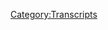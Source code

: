 {{Transcript
    | title         = [[315: February 17-18, 2013]]
    | caption       = [https://knowledgefight.libsyn.com/knowledge-fight-february-17-18-2013 Listen to this episode on Libsyn]
    | episodeNumber = [[315: February 17-18, 2013|315]]
    | length        = 01:55:46
}}

{{MessageBox
    | header     = Warning: Bot Generated Content
    | text       = This transcript was automatically generated by transcription software and likely contains many mistakes and misattributions. Please check the audio for definitive quotes, attribution, and context.
    | image      = N3yvass4myg91.webp
    | imagewidth = 50px
    | id         = warning
}}

{{TranscriptBlock
    | name      = Unknown Speaker
    | timestamp = 00:00:00.000
    | text      = Andy in Kansas, you're on the air, thanks for holding.
}}

{{TranscriptBlock
    | name      = Unknown Speaker
    | timestamp = 00:00:04.080
    | text      = Hello Alex, I'm a first time caller, I'm a huge fan, I love your work.
}}

{{TranscriptBlock
    | name      = Unknown Speaker
    | timestamp = 00:00:07.360
    | text      = I love you.
}}

{{TranscriptBlock
    | name      = Unknown Speaker
    | timestamp = 00:00:07.860
    | text      = Hey everybody, welcome back to Knowledge Fight, I'm Dan.
}}

{{TranscriptBlock
    | name      = Unknown Speaker
    | timestamp = 00:00:10.119
    | text      = I'm Jordan.
}}

{{TranscriptBlock
    | name      = Unknown Speaker
    | timestamp = 00:00:10.619
    | text      = We're a couple dudes, like to sit around, drink novelty beverages, and talk a little bit about Alex Jones.
}}

{{TranscriptBlock
    | name      = Unknown Speaker
    | timestamp = 00:00:15.339
    | text      = Indeed we are, Dan.
}}

{{TranscriptBlock
    | name      = Unknown Speaker
    | timestamp = 00:00:16.760
    | text      = Jordan.
}}

{{TranscriptBlock
    | name      = Unknown Speaker
    | timestamp = 00:00:17.260
    | text      = Dan.
}}

{{TranscriptBlock
    | name      = Unknown Speaker
    | timestamp = 00:00:17.760
    | text      = What up?
}}

{{TranscriptBlock
    | name      = Unknown Speaker
    | timestamp = 00:00:18.260
    | text      = Have you ever been in a maze?
}}

{{TranscriptBlock
    | name      = Unknown Speaker
    | timestamp = 00:00:19.899
    | text      = Corn mazes.
}}

{{TranscriptBlock
    | name      = Unknown Speaker
    | timestamp = 00:00:21.239
    | text      = Have you been in a corn maze?
}}

{{TranscriptBlock
    | name      = Unknown Speaker
    | timestamp = 00:00:22.359
    | text      = Maybe, I feel like I have. I mean, I grew up in central Missouri and we went to state fairs.
}}

{{TranscriptBlock
    | name      = Unknown Speaker
    | timestamp = 00:00:26.739
    | text      = Right.
}}

{{TranscriptBlock
    | name      = Unknown Speaker
    | timestamp = 00:00:27.239
    | text      = So I feel like I have.
}}

{{TranscriptBlock
    | name      = Unknown Speaker
    | timestamp = 00:00:28.280
    | text      = It seems like you would have had to, right?
}}

{{TranscriptBlock
    | name      = Unknown Speaker
    | timestamp = 00:00:29.899
    | text      = Yeah.
}}

{{TranscriptBlock
    | name      = Unknown Speaker
    | timestamp = 00:00:30.399
    | text      = But you've never had any memorable maze experiences.
}}

{{TranscriptBlock
    | name      = Unknown Speaker
    | timestamp = 00:00:32.740
    | text      = No.
}}

{{TranscriptBlock
    | name      = Unknown Speaker
    | timestamp = 00:00:33.240
    | text      = Hmm.
}}

{{TranscriptBlock
    | name      = Unknown Speaker
    | timestamp = 00:00:33.740
    | text      = That's a disappointment.
}}

{{TranscriptBlock
    | name      = Unknown Speaker
    | timestamp = 00:00:35.740
    | text      = I don't, I've been in, I feel like I've been in haunted houses more.
}}

{{TranscriptBlock
    | name      = Unknown Speaker
    | timestamp = 00:00:40.240
    | text      = Oh yeah?
}}

{{TranscriptBlock
    | name      = Unknown Speaker
    | timestamp = 00:00:40.740
    | text      = Yeah, I've been in some haunted houses, I always found them unpleasant.
}}

{{TranscriptBlock
    | name      = Unknown Speaker
    | timestamp = 00:00:44.240
    | text      = Right.
}}

{{TranscriptBlock
    | name      = Unknown Speaker
    | timestamp = 00:00:44.740
    | text      = There was too much awareness for me that these weren't monsters, they were people trying to scare me, and that made me resent them.
}}

{{TranscriptBlock
    | name      = Unknown Speaker
    | timestamp = 00:00:52.240
    | text      = Of course.
}}

{{TranscriptBlock
    | name      = Unknown Speaker
    | timestamp = 00:00:54.240
    | text      = I didn't enjoy that.
}}

{{TranscriptBlock
    | name      = Unknown Speaker
    | timestamp = 00:00:55.240
    | text      = Of course.
}}

{{TranscriptBlock
    | name      = Unknown Speaker
    | timestamp = 00:00:55.740
    | text      = I did one time go to a rave at a haunted house off season.
}}

{{TranscriptBlock
    | name      = Unknown Speaker
    | timestamp = 00:00:59.240
    | text      = Okay.
}}

{{TranscriptBlock
    | name      = Unknown Speaker
    | timestamp = 00:00:59.740
    | text      = That's interesting.
}}

{{TranscriptBlock
    | name      = Unknown Speaker
    | timestamp = 00:01:00.240
    | text      = In Columbia, there's like a big warehouse that during October time was a haunted house.
}}

{{TranscriptBlock
    | name      = Unknown Speaker
    | timestamp = 00:01:08.239
    | text      = I don't know when this was, but it was not during Halloween season.
}}

{{TranscriptBlock
    | name      = Unknown Speaker
    | timestamp = 00:01:12.239
    | text      = There were a bunch of people who held a rave there.
}}

{{TranscriptBlock
    | name      = Unknown Speaker
    | timestamp = 00:01:14.239
    | text      = Right, right, right.
}}

{{TranscriptBlock
    | name      = Unknown Speaker
    | timestamp = 00:01:15.239
    | text      = And I don't know how I got an invitation because as much as I maybe should have been, I wasn't a part of that scene.
}}

{{TranscriptBlock
    | name      = Unknown Speaker
    | timestamp = 00:01:22.239
    | text      = But I ended up, you know, a lot of industrial music, maybe not for me, but it was surreal to walk around the parts of the haunted house with the lights on.
}}

{{TranscriptBlock
    | name      = Unknown Speaker
    | timestamp = 00:01:32.239
    | text      = Yeah, yeah, yeah.
}}

{{TranscriptBlock
    | name      = Unknown Speaker
    | timestamp = 00:01:33.239
    | text      = Like just wandering around, just seeing like all of these weird corners where people would hide.
}}

{{TranscriptBlock
    | name      = Unknown Speaker
    | timestamp = 00:01:37.239
    | text      = Right, right, right, right.
}}

{{TranscriptBlock
    | name      = Unknown Speaker
    | timestamp = 00:01:38.239
    | text      = It was very fucked up, it was a weird time.
}}

{{TranscriptBlock
    | name      = Unknown Speaker
    | timestamp = 00:01:39.239
    | text      = I was, I don't know.
}}

{{TranscriptBlock
    | name      = Unknown Speaker
    | timestamp = 00:01:41.239
    | text      = Yeah, I don't know.
}}

{{TranscriptBlock
    | name      = Unknown Speaker
    | timestamp = 00:01:42.239
    | text      = It's an interesting story, but looking back on it, I can't tell you if it was a good time or anything.
}}

{{TranscriptBlock
    | name      = Unknown Speaker
    | timestamp = 00:01:47.239
    | text      = I don't know if it was, it was just weird.
}}

{{TranscriptBlock
    | name      = Unknown Speaker
    | timestamp = 00:01:49.239
    | text      = It was a weird night.
}}

{{TranscriptBlock
    | name      = Unknown Speaker
    | timestamp = 00:01:51.239
    | text      = It was notable.
}}

{{TranscriptBlock
    | name      = Unknown Speaker
    | timestamp = 00:01:52.239
    | text      = Yeah.
}}

{{TranscriptBlock
    | name      = Unknown Speaker
    | timestamp = 00:01:53.239
    | text      = It happened.
}}

{{TranscriptBlock
    | name      = Unknown Speaker
    | timestamp = 00:01:54.239
    | text      = Yeah, definitely.
}}

{{TranscriptBlock
    | name      = Unknown Speaker
    | timestamp = 00:01:55.239
    | text      = I don't know, not many mazes come up in my mind.
}}

{{TranscriptBlock
    | name      = Unknown Speaker
    | timestamp = 00:01:58.239
    | text      = Well, on the way here, I had to navigate a maze.
}}

{{TranscriptBlock
    | name      = Unknown Speaker
    | timestamp = 00:02:01.239
    | text      = I see.
}}

{{TranscriptBlock
    | name      = Unknown Speaker
    | timestamp = 00:02:02.239
    | text      = Today is the day of the Pride Parade here in Chicago.
}}

{{TranscriptBlock
    | name      = Unknown Speaker
    | timestamp = 00:02:05.239
    | text      = Indeed it is.
}}

{{TranscriptBlock
    | name      = Unknown Speaker
    | timestamp = 00:02:06.239
    | text      = As opposed to last weekend, which was the celebration at Street Festival.
}}

{{TranscriptBlock
    | name      = Unknown Speaker
    | timestamp = 00:02:10.240
    | text      = And Jordan very dumbly was trying to walk over here.
}}

{{TranscriptBlock
    | name      = Unknown Speaker
    | timestamp = 00:02:12.240
    | text      = So stupidly.
}}

{{TranscriptBlock
    | name      = Unknown Speaker
    | timestamp = 00:02:13.240
    | text      = Not realizing he'd have to cross a parade.
}}

{{TranscriptBlock
    | name      = Unknown Speaker
    | timestamp = 00:02:15.240
    | text      = Well, we live on, we live...
}}

{{TranscriptBlock
    | name      = Unknown Speaker
    | timestamp = 00:02:17.240
    | text      = Between us is the parade route.
}}

{{TranscriptBlock
    | name      = Unknown Speaker
    | timestamp = 00:02:19.240
    | text      = Right.
}}

{{TranscriptBlock
    | name      = Unknown Speaker
    | timestamp = 00:02:20.240
    | text      = And you decided to try and get through it.
}}

{{TranscriptBlock
    | name      = Unknown Speaker
    | timestamp = 00:02:23.240
    | text      = Foolishly.
}}

{{TranscriptBlock
    | name      = Unknown Speaker
    | timestamp = 00:02:24.240
    | text      = I guess.
}}

{{TranscriptBlock
    | name      = Unknown Speaker
    | timestamp = 00:02:25.240
    | text      = For some reason.
}}

{{TranscriptBlock
    | name      = Unknown Speaker
    | timestamp = 00:02:26.240
    | text      = But I think there are still places where you can cross.
}}

{{TranscriptBlock
    | name      = Unknown Speaker
    | timestamp = 00:02:27.240
    | text      = They're just pretty few and far between, right?
}}

{{TranscriptBlock
    | name      = Unknown Speaker
    | timestamp = 00:02:29.240
    | text      = Really?
}}

{{TranscriptBlock
    | name      = Unknown Speaker
    | timestamp = 00:02:30.240
    | text      = I don't know.
}}

{{TranscriptBlock
    | name      = Unknown Speaker
    | timestamp = 00:02:31.240
    | text      = I don't think so.
}}

{{TranscriptBlock
    | name      = Unknown Speaker
    | timestamp = 00:02:32.240
    | text      = I don't think there's, like, are they gonna hold up signs saying stop?
}}

{{TranscriptBlock
    | name      = Unknown Speaker
    | timestamp = 00:02:35.240
    | text      = Like a crossing guard situation?
}}

{{TranscriptBlock
    | name      = Unknown Speaker
    | timestamp = 00:02:36.240
    | text      = So what did you have to do?
}}

{{TranscriptBlock
    | name      = Unknown Speaker
    | timestamp = 00:02:37.240
    | text      = I had to backtrack all the way back.
}}

{{TranscriptBlock
    | name      = Unknown Speaker
    | timestamp = 00:02:39.240
    | text      = It was only like a block.
}}

{{TranscriptBlock
    | name      = Unknown Speaker
    | timestamp = 00:02:40.240
    | text      = Oh.
}}

{{TranscriptBlock
    | name      = Unknown Speaker
    | timestamp = 00:02:41.240
    | text      = But I had to backtrack and go all the way around it, and then you have to do this ziggy-zaggy
}}

{{TranscriptBlock
    | name      = Unknown Speaker
    | timestamp = 00:02:45.240
    | text      = thing to get from, because Broadway is...
}}

{{TranscriptBlock
    | name      = Unknown Speaker
    | timestamp = 00:02:47.240
    | text      = Ziggy-zaggy.
}}

{{TranscriptBlock
    | name      = Unknown Speaker
    | timestamp = 00:02:48.240
    | text      = It's like a man show.
}}

{{TranscriptBlock
    | name      = Unknown Speaker
    | timestamp = 00:02:49.240
    | text      = That's what I do.
}}

{{TranscriptBlock
    | name      = Unknown Speaker
    | timestamp = 00:02:50.240
    | text      = Oi, oi, oi.
}}

{{TranscriptBlock
    | name      = Unknown Speaker
    | timestamp = 00:02:51.240
    | text      = Oh, don't.
}}

{{TranscriptBlock
    | name      = Unknown Speaker
    | timestamp = 00:02:52.240
    | text      = No.
}}

{{TranscriptBlock
    | name      = Unknown Speaker
    | timestamp = 00:02:53.240
    | text      = Oh, sorry.
}}

{{TranscriptBlock
    | name      = Unknown Speaker
    | timestamp = 00:02:54.240
    | text      = Oh, man.
}}

{{TranscriptBlock
    | name      = Unknown Speaker
    | timestamp = 00:02:55.240
    | text      = This is a show where I apologize for accidentally making references to the man show.
}}

{{TranscriptBlock
    | name      = Unknown Speaker
    | timestamp = 00:02:59.240
    | text      = As you should.
}}

{{TranscriptBlock
    | name      = Unknown Speaker
    | timestamp = 00:03:00.240
    | text      = It's a good thing those guys never went on to do anything.
}}

{{TranscriptBlock
    | name      = Unknown Speaker
    | timestamp = 00:03:04.080
    | text      = And I know a lot about Alex Jones.
}}

{{TranscriptBlock
    | name      = Unknown Speaker
    | timestamp = 00:03:06.560
    | text      = And I only know what you tell me about both.
}}

{{TranscriptBlock
    | name      = Unknown Speaker
    | timestamp = 00:03:08.419
    | text      = That's right.
}}

{{TranscriptBlock
    | name      = Unknown Speaker
    | timestamp = 00:03:09.419
    | text      = And today, Jordan, we've got an interesting episode to go over.
}}

{{TranscriptBlock
    | name      = Unknown Speaker
    | timestamp = 00:03:11.520
    | text      = I have some things to say before we do, but before I say the things that I need to say
}}

{{TranscriptBlock
    | name      = Unknown Speaker
    | timestamp = 00:03:17.099
    | text      = before we get to today's episode, I've got to take a little time to thank some people
}}

{{TranscriptBlock
    | name      = Unknown Speaker
    | timestamp = 00:03:20.620
    | text      = who have signed up and are supporting the show, and we really appreciate it.
}}

{{TranscriptBlock
    | name      = Unknown Speaker
    | timestamp = 00:03:23.800
    | text      = So first of all, Phillip, thank you so much.
}}

{{TranscriptBlock
    | name      = Unknown Speaker
    | timestamp = 00:03:25.840
    | text      = You are now a policy wonk.
}}

{{TranscriptBlock
    | name      = Unknown Speaker
    | timestamp = 00:03:27.520
    | text      = I'm a policy wonk.
}}

{{TranscriptBlock
    | name      = Unknown Speaker
    | timestamp = 00:03:28.800
    | text      = Thank you, Phillip.
}}

{{TranscriptBlock
    | name      = Unknown Speaker
    | timestamp = 00:03:29.800
    | text      = Thanks, Phillip.
}}

{{TranscriptBlock
    | name      = Unknown Speaker
    | timestamp = 00:03:30.800
    | text      = Next, Brittany, thank you so much.
}}

{{TranscriptBlock
    | name      = Unknown Speaker
    | timestamp = 00:03:31.800
    | text      = You are now a policy wonk.
}}

{{TranscriptBlock
    | name      = Unknown Speaker
    | timestamp = 00:03:32.919
    | text      = I'm a policy wonk.
}}

{{TranscriptBlock
    | name      = Unknown Speaker
    | timestamp = 00:03:33.919
    | text      = Thanks, Brittany.
}}

{{TranscriptBlock
    | name      = Unknown Speaker
    | timestamp = 00:03:34.919
    | text      = Thanks, Brittany.
}}

{{TranscriptBlock
    | name      = Unknown Speaker
    | timestamp = 00:03:35.919
    | text      = Next, Scott, thank you so much.
}}

{{TranscriptBlock
    | name      = Unknown Speaker
    | timestamp = 00:03:37.639
    | text      = You are now a policy wonk.
}}

{{TranscriptBlock
    | name      = Unknown Speaker
    | timestamp = 00:03:39.199
    | text      = I'm a policy wonk.
}}

{{TranscriptBlock
    | name      = Unknown Speaker
    | timestamp = 00:03:40.199
    | text      = Thanks, Scott.
}}

{{TranscriptBlock
    | name      = Unknown Speaker
    | timestamp = 00:03:41.199
    | text      = Thank you, Scott.
}}

{{TranscriptBlock
    | name      = Unknown Speaker
    | timestamp = 00:03:42.199
    | text      = Next, the law offices of Barnes, Barnes, Patis, Enoch, and Barnes, thank you so much.
}}

{{TranscriptBlock
    | name      = Unknown Speaker
    | timestamp = 00:03:48.280
    | text      = You are now a policy wonk.
}}

{{TranscriptBlock
    | name      = Unknown Speaker
    | timestamp = 00:03:49.879
    | text      = I'm a policy wonk.
}}

{{TranscriptBlock
    | name      = Unknown Speaker
    | timestamp = 00:03:51.280
    | text      = Thank you, law offices of Barnes, Barnes, Patis, Enoch, and Barnes.
}}

{{TranscriptBlock
    | name      = Unknown Speaker
    | timestamp = 00:03:55.680
    | text      = All I have to say is good work, Barnes.
}}

{{TranscriptBlock
    | name      = Unknown Speaker
    | timestamp = 00:03:57.280
    | text      = Good work.
}}

{{TranscriptBlock
    | name      = Unknown Speaker
    | timestamp = 00:03:58.280
    | text      = Then finally, I'd like to say thank you to somebody who donated on a little bit of an
}}

{{TranscriptBlock
    | name      = Unknown Speaker
    | timestamp = 00:04:00.840
    | text      = elevated level, and we appreciate it very much.
}}

{{TranscriptBlock
    | name      = Unknown Speaker
    | timestamp = 00:04:03.219
    | text      = So Said, thank you so much.
}}

{{TranscriptBlock
    | name      = Unknown Speaker
    | timestamp = 00:04:04.840
    | text      = You are now a technocrat.
}}

{{TranscriptBlock
    | name      = Unknown Speaker
    | timestamp = 00:04:06.759
    | text      = I'm a policy wonk.
}}

{{TranscriptBlock
    | name      = Unknown Speaker
    | timestamp = 00:04:07.759
    | text      = Crikey, mate.
}}

{{TranscriptBlock
    | name      = Unknown Speaker
    | timestamp = 00:04:08.759
    | text      = That's fantastic.
}}

{{TranscriptBlock
    | name      = Unknown Speaker
    | timestamp = 00:04:09.759
    | text      = Have yourself a brew.
}}

{{TranscriptBlock
    | name      = Unknown Speaker
    | timestamp = 00:04:10.759
    | text      = How's your 401k doing, bro?
}}

{{TranscriptBlock
    | name      = Unknown Speaker
    | timestamp = 00:04:12.759
    | text      = We got to go full tilt boogie on this, Watson, all right?
}}

{{TranscriptBlock
    | name      = Unknown Speaker
    | timestamp = 00:04:15.120
    | text      = Let's just get down to business.
}}

{{TranscriptBlock
    | name      = Unknown Speaker
    | timestamp = 00:04:16.639
    | text      = We ain't making that money off that heroin.
}}

{{TranscriptBlock
    | name      = Unknown Speaker
    | timestamp = 00:04:18.720
    | text      = Why are you pimps so good?
}}

{{TranscriptBlock
    | name      = Unknown Speaker
    | timestamp = 00:04:20.639
    | text      = My neck is freakishly large.
}}

{{TranscriptBlock
    | name      = Unknown Speaker
    | timestamp = 00:04:22.279
    | text      = I declare info war on you.
}}

{{TranscriptBlock
    | name      = Unknown Speaker
    | timestamp = 00:04:25.199
    | text      = Thank you so much, Said.
}}

{{TranscriptBlock
    | name      = Unknown Speaker
    | timestamp = 00:04:26.399
    | text      = Thank you very much, Said.
}}

{{TranscriptBlock
    | name      = Unknown Speaker
    | timestamp = 00:04:27.920
    | text      = And if you're listening out there and you're thinking, hey, I like this show, I'd like
}}

{{TranscriptBlock
    | name      = Unknown Speaker
    | timestamp = 00:04:30.199
    | text      = to support what these guys do, you can do that by going to our website, knowledgefight.com.
}}

{{TranscriptBlock
    | name      = Unknown Speaker
    | timestamp = 00:04:33.240
    | text      = There's a button that says support the show, we'd appreciate it.
}}

{{TranscriptBlock
    | name      = Unknown Speaker
    | timestamp = 00:04:36.240
    | text      = So first thing I need to say is a little bit of a correction.
}}

{{TranscriptBlock
    | name      = Unknown Speaker
    | timestamp = 00:04:39.879
    | text      = I had some bad information, some slightly incomplete information on our last episode,
}}

{{TranscriptBlock
    | name      = Unknown Speaker
    | timestamp = 00:04:46.920
    | text      = and I was incorrect about the idea that PCP going away led to the development of ketamine.
}}

{{TranscriptBlock
    | name      = Unknown Speaker
    | timestamp = 00:04:54.319
    | text      = That did happen?
}}

{{TranscriptBlock
    | name      = Unknown Speaker
    | timestamp = 00:04:55.319
    | text      = That did.
}}

{{TranscriptBlock
    | name      = Unknown Speaker
    | timestamp = 00:04:56.319
    | text      = So because PCP went away, no shit?
}}

{{TranscriptBlock
    | name      = Unknown Speaker
    | timestamp = 00:04:58.120
    | text      = Yeah.
}}

{{TranscriptBlock
    | name      = Unknown Speaker
    | timestamp = 00:04:59.120
    | text      = Oh, cool.
}}

{{TranscriptBlock
    | name      = Unknown Speaker
    | timestamp = 00:05:00.120
    | text      = I was incorrect about that.
}}

{{TranscriptBlock
    | name      = Unknown Speaker
    | timestamp = 00:05:01.120
    | text      = Now, I will say that I was not incorrect about my contention that they are very different.
}}

{{TranscriptBlock
    | name      = Unknown Speaker
    | timestamp = 00:05:06.639
    | text      = Yes, that is true.
}}

{{TranscriptBlock
    | name      = Unknown Speaker
    | timestamp = 00:05:07.639
    | text      = There are similarities between the two, but they are very different.
}}

{{TranscriptBlock
    | name      = Unknown Speaker
    | timestamp = 00:05:10.680
    | text      = Right.
}}

{{TranscriptBlock
    | name      = Unknown Speaker
    | timestamp = 00:05:11.680
    | text      = But I was wrong about that aspect of it, and I apologize for getting that wrong.
}}

{{TranscriptBlock
    | name      = Unknown Speaker
    | timestamp = 00:05:15.519
    | text      = You're a big man.
}}

{{TranscriptBlock
    | name      = Unknown Speaker
    | timestamp = 00:05:16.519
    | text      = Thanks.
}}

{{TranscriptBlock
    | name      = Unknown Speaker
    | timestamp = 00:05:17.519
    | text      = So I guess that's actually it in terms of that business.
}}

{{TranscriptBlock
    | name      = Unknown Speaker
    | timestamp = 00:05:21.319
    | text      = So let's get to today's episode, and there's the other thing I needed to say.
}}

{{TranscriptBlock
    | name      = Unknown Speaker
    | timestamp = 00:05:24.819
    | text      = It was my sincere intention, Jordan, to do an episode today here where we talk about
}}

{{TranscriptBlock
    | name      = Unknown Speaker
    | timestamp = 00:05:28.439
    | text      = Alex Jones' two-night coverage of the Democratic Party debates.
}}

{{TranscriptBlock
    | name      = Unknown Speaker
    | timestamp = 00:05:31.839
    | text      = Oh, no.
}}

{{TranscriptBlock
    | name      = Unknown Speaker
    | timestamp = 00:05:32.839
    | text      = In 2019.
}}

{{TranscriptBlock
    | name      = Unknown Speaker
    | timestamp = 00:05:33.839
    | text      = Oh, fuck off.
}}

{{TranscriptBlock
    | name      = Unknown Speaker
    | timestamp = 00:05:35.319
    | text      = He was doing live coverage of both nights of the debates, calling his spectacular clown
}}

{{TranscriptBlock
    | name      = Unknown Speaker
    | timestamp = 00:05:39.240
    | text      = world because all the Dems were clowns.
}}

{{TranscriptBlock
    | name      = Unknown Speaker
    | timestamp = 00:05:41.399
    | text      = Right, right, right, right.
}}

{{TranscriptBlock
    | name      = Unknown Speaker
    | timestamp = 00:05:42.399
    | text      = Clever.
}}

{{TranscriptBlock
    | name      = Unknown Speaker
    | timestamp = 00:05:43.399
    | text      = I was getting really excited to see how far off the rails it was going to get because,
}}

{{TranscriptBlock
    | name      = Unknown Speaker
    | timestamp = 00:05:46.120
    | text      = you know, his evening broadcasts have a real tendency to end up really fucked up with him
}}

{{TranscriptBlock
    | name      = Unknown Speaker
    | timestamp = 00:05:50.120
    | text      = drunk and yelling about how someone is yelling at somebody, basically, in a really irresponsible
}}

{{TranscriptBlock
    | name      = Unknown Speaker
    | timestamp = 00:05:55.480
    | text      = way.
}}

{{TranscriptBlock
    | name      = Unknown Speaker
    | timestamp = 00:05:56.480
    | text      = Sometimes he even cries and tells us about the four ways humans can learn things.
}}

{{TranscriptBlock
    | name      = Unknown Speaker
    | timestamp = 00:05:59.560
    | text      = Those are the good things.
}}

{{TranscriptBlock
    | name      = Unknown Speaker
    | timestamp = 00:06:00.560
    | text      = It's great.
}}

{{TranscriptBlock
    | name      = Unknown Speaker
    | timestamp = 00:06:01.560
    | text      = Yeah.
}}

{{TranscriptBlock
    | name      = Unknown Speaker
    | timestamp = 00:06:02.560
    | text      = So we log in and get us some source material, and it immediately became clear to me that
}}

{{TranscriptBlock
    | name      = Unknown Speaker
    | timestamp = 00:06:06.079
    | text      = this plan of mine was not going to work.
}}

{{TranscriptBlock
    | name      = Unknown Speaker
    | timestamp = 00:06:09.120
    | text      = On the first night of the debates, Alex was not drunk.
}}

{{TranscriptBlock
    | name      = Unknown Speaker
    | timestamp = 00:06:12.360
    | text      = It definitely feels like someone may have given him a stern talking to, and the show
}}

{{TranscriptBlock
    | name      = Unknown Speaker
    | timestamp = 00:06:16.000
    | text      = is pretty much just a boring version of his normal show, but with Owen Schroyer and Barnes
}}

{{TranscriptBlock
    | name      = Unknown Speaker
    | timestamp = 00:06:21.120
    | text      = co-hosting.
}}

{{TranscriptBlock
    | name      = Unknown Speaker
    | timestamp = 00:06:22.459
    | text      = It's a telethon, for sure, and it's really less about the debates and more about Alex's
}}

{{TranscriptBlock
    | name      = Unknown Speaker
    | timestamp = 00:06:26.800
    | text      = victim status and how everyone's trying to take him down.
}}

{{TranscriptBlock
    | name      = Unknown Speaker
    | timestamp = 00:06:29.639
    | text      = Ultimately, it was a huge disappointment to me, and it's four hours worth of bullshit
}}

{{TranscriptBlock
    | name      = Unknown Speaker
    | timestamp = 00:06:33.319
    | text      = that we don't need to go over.
}}

{{TranscriptBlock
    | name      = Unknown Speaker
    | timestamp = 00:06:35.240
    | text      = So I tuned into the Thursday show, figuring Alex has got to have some next-day analysis
}}

{{TranscriptBlock
    | name      = Unknown Speaker
    | timestamp = 00:06:39.420
    | text      = to throw out.
}}

{{TranscriptBlock
    | name      = Unknown Speaker
    | timestamp = 00:06:40.420
    | text      = I can almost taste how hard he's going to go after Beto for talking in Spanish.
}}

{{TranscriptBlock
    | name      = Unknown Speaker
    | timestamp = 00:06:45.000
    | text      = As the show started up, I could tell that what I was hearing was a pre-recorded message
}}

{{TranscriptBlock
    | name      = Unknown Speaker
    | timestamp = 00:06:48.779
    | text      = from Alex.
}}

{{TranscriptBlock
    | name      = Unknown Speaker
    | timestamp = 00:06:50.579
    | text      = It sounds like he's recording it at, like, 4 a.m. inside a tin can, and it's basically
}}

{{TranscriptBlock
    | name      = Unknown Speaker
    | timestamp = 00:06:54.860
    | text      = just him accusing Elizabeth Warren of being on cocaine.
}}

{{TranscriptBlock
    | name      = Unknown Speaker
    | timestamp = 00:06:57.600
    | text      = OK.
}}

{{TranscriptBlock
    | name      = Unknown Speaker
    | timestamp = 00:06:58.600
    | text      = So here's a taste of that.
}}

{{TranscriptBlock
    | name      = Unknown Speaker
    | timestamp = 00:06:59.759
    | text      = The big takeaways.
}}

{{TranscriptBlock
    | name      = Unknown Speaker
    | timestamp = 00:07:02.079
    | text      = Think about this.
}}

{{TranscriptBlock
    | name      = Unknown Speaker
    | timestamp = 00:07:03.480
    | text      = Not just the fact that many of the participants looked like they had escaped from a lunatic
}}

{{TranscriptBlock
    | name      = Unknown Speaker
    | timestamp = 00:07:08.519
    | text      = asylum and, again, that obviously Elizabeth Warren, who's normally low energy, looked
}}

{{TranscriptBlock
    | name      = Unknown Speaker
    | timestamp = 00:07:15.279
    | text      = like she was ready to murder someone and had lightning bolts coming out of her eyes for
}}

{{TranscriptBlock
    | name      = Unknown Speaker
    | timestamp = 00:07:19.860
    | text      = two hours, guaranteed was on serious amphetamines, probably large amounts of it.
}}

{{TranscriptBlock
    | name      = Unknown Speaker
    | timestamp = 00:07:28.199
    | text      = So it sounds like he's recording that in a fucking hallway.
}}

{{TranscriptBlock
    | name      = Unknown Speaker
    | timestamp = 00:07:30.560
    | text      = Yeah.
}}

{{TranscriptBlock
    | name      = Unknown Speaker
    | timestamp = 00:07:31.560
    | text      = What is going on?
}}

{{TranscriptBlock
    | name      = Unknown Speaker
    | timestamp = 00:07:32.560
    | text      = It's awful.
}}

{{TranscriptBlock
    | name      = Unknown Speaker
    | timestamp = 00:07:33.560
    | text      = So that shit goes on for a couple of minutes, and then he has Barnes host the rest of the
}}

{{TranscriptBlock
    | name      = Unknown Speaker
    | timestamp = 00:07:36.360
    | text      = show, which is just unlistenable.
}}

{{TranscriptBlock
    | name      = Unknown Speaker
    | timestamp = 00:07:39.279
    | text      = But it does feed into your theory that Barnes is trying to take over Info Wars.
}}

{{TranscriptBlock
    | name      = Unknown Speaker
    | timestamp = 00:07:42.519
    | text      = I think so.
}}

{{TranscriptBlock
    | name      = Unknown Speaker
    | timestamp = 00:07:43.519
    | text      = It's very possible at this point.
}}

{{TranscriptBlock
    | name      = Unknown Speaker
    | timestamp = 00:07:45.259
    | text      = So I figured, all right, Alex must just be tired.
}}

{{TranscriptBlock
    | name      = Unknown Speaker
    | timestamp = 00:07:47.720
    | text      = He was up late doing the live stream the night before, so he has Barnes cover for him so
}}

{{TranscriptBlock
    | name      = Unknown Speaker
    | timestamp = 00:07:51.399
    | text      = he can get his energy back for night two.
}}

{{TranscriptBlock
    | name      = Unknown Speaker
    | timestamp = 00:07:53.620
    | text      = This gave me some hope that Alex was planning on having a big night to close out Clown World.
}}

{{TranscriptBlock
    | name      = Unknown Speaker
    | timestamp = 00:07:58.120
    | text      = Yes.
}}

{{TranscriptBlock
    | name      = Unknown Speaker
    | timestamp = 00:07:59.120
    | text      = So I turned on night two and my reaction was not unlike that of a Lovecraftian protagonist
}}

{{TranscriptBlock
    | name      = Unknown Speaker
    | timestamp = 00:08:03.480
    | text      = come face to face with some sort of eldritch horror.
}}

{{TranscriptBlock
    | name      = Unknown Speaker
    | timestamp = 00:08:07.079
    | text      = Alex wasn't even on his own debate live stream coverage.
}}

{{TranscriptBlock
    | name      = Unknown Speaker
    | timestamp = 00:08:11.000
    | text      = It was all Owen Schroyer, David Knight and Barnes.
}}

{{TranscriptBlock
    | name      = Unknown Speaker
    | timestamp = 00:08:14.399
    | text      = That's the worst thing I've ever heard.
}}

{{TranscriptBlock
    | name      = Unknown Speaker
    | timestamp = 00:08:16.800
    | text      = It's awful.
}}

{{TranscriptBlock
    | name      = Unknown Speaker
    | timestamp = 00:08:17.800
    | text      = That is the worst.
}}

{{TranscriptBlock
    | name      = Unknown Speaker
    | timestamp = 00:08:19.160
    | text      = They did play a two minute recording that Alex sent in where he calls the Democrats
}}

{{TranscriptBlock
    | name      = Unknown Speaker
    | timestamp = 00:08:23.120
    | text      = losers and begs for money.
}}

{{TranscriptBlock
    | name      = Unknown Speaker
    | timestamp = 00:08:24.819
    | text      = And it sounds like it was recorded at about 4 10 a.m. in the same tin can he recorded
}}

{{TranscriptBlock
    | name      = Unknown Speaker
    | timestamp = 00:08:29.360
    | text      = the other day's message in.
}}

{{TranscriptBlock
    | name      = Unknown Speaker
    | timestamp = 00:08:32.039
    | text      = And then Friday's show is just that same team again.
}}

{{TranscriptBlock
    | name      = Unknown Speaker
    | timestamp = 00:08:34.960
    | text      = Alex is basically a non-factor in his Democratic debate coverage.
}}

{{TranscriptBlock
    | name      = Unknown Speaker
    | timestamp = 00:08:38.600
    | text      = On Friday it's just Barnes, David Knight, and Owen Schroyer again.
}}

{{TranscriptBlock
    | name      = Unknown Speaker
    | timestamp = 00:08:42.320
    | text      = He doesn't even get to make fun of how Marianne Williamson was there.
}}

{{TranscriptBlock
    | name      = Unknown Speaker
    | timestamp = 00:08:46.340
    | text      = She was funny.
}}

{{TranscriptBlock
    | name      = Unknown Speaker
    | timestamp = 00:08:47.340
    | text      = And he doesn't even get to pretend that she's the face of the party.
}}

{{TranscriptBlock
    | name      = Unknown Speaker
    | timestamp = 00:08:52.000
    | text      = And I have a theory about what's up.
}}

{{TranscriptBlock
    | name      = Unknown Speaker
    | timestamp = 00:08:54.220
    | text      = This is supposed to be deposed in the Sandy Hook lawsuit on July 1st and 2nd or Monday
}}

{{TranscriptBlock
    | name      = Unknown Speaker
    | timestamp = 00:08:58.779
    | text      = and Tuesday of this week.
}}

{{TranscriptBlock
    | name      = Unknown Speaker
    | timestamp = 00:09:01.360
    | text      = It's the Connecticut case where Norm Pattis is in charge.
}}

{{TranscriptBlock
    | name      = Unknown Speaker
    | timestamp = 00:09:04.440
    | text      = Given the shit that's been happening with Alex between his horrible response to the
}}

{{TranscriptBlock
    | name      = Unknown Speaker
    | timestamp = 00:09:07.720
    | text      = illegal pornography that was discovered in Discovery and his very clear attempts to threaten
}}

{{TranscriptBlock
    | name      = Unknown Speaker
    | timestamp = 00:09:14.320
    | text      = opposing counsel and put a million dollar bounty on them, that sort of shit, I wouldn't
}}

{{TranscriptBlock
    | name      = Unknown Speaker
    | timestamp = 00:09:18.799
    | text      = be surprised if Norm is insisting Alex actually prepare for this deposition.
}}

{{TranscriptBlock
    | name      = Unknown Speaker
    | timestamp = 00:09:23.559
    | text      = If you recall, he does seem like he at least kind of wants to win the case, as opposed
}}

{{TranscriptBlock
    | name      = Unknown Speaker
    | timestamp = 00:09:28.720
    | text      = to Barnes, who seems far more interested in logging hours on air on Infowars and making
}}

{{TranscriptBlock
    | name      = Unknown Speaker
    | timestamp = 00:09:33.919
    | text      = the lawsuits milked for all the publicity they can bring and then settling the cases
}}

{{TranscriptBlock
    | name      = Unknown Speaker
    | timestamp = 00:09:39.559
    | text      = whenever shit gets too real.
}}

{{TranscriptBlock
    | name      = Unknown Speaker
    | timestamp = 00:09:40.960
    | text      = Yeah.
}}

{{TranscriptBlock
    | name      = Unknown Speaker
    | timestamp = 00:09:41.960
    | text      = Pattis seems like an actual lawyer.
}}

{{TranscriptBlock
    | name      = Unknown Speaker
    | timestamp = 00:09:43.360
    | text      = Yeah, well, he seems like he would get more market value out of a better outcome of the
}}

{{TranscriptBlock
    | name      = Unknown Speaker
    | timestamp = 00:09:50.120
    | text      = case.
}}

{{TranscriptBlock
    | name      = Unknown Speaker
    | timestamp = 00:09:51.120
    | text      = Right, right, right.
}}

{{TranscriptBlock
    | name      = Unknown Speaker
    | timestamp = 00:09:52.120
    | text      = If Alex is operating, I don't know.
}}

{{TranscriptBlock
    | name      = Unknown Speaker
    | timestamp = 00:09:54.799
    | text      = We might be totally wrong.
}}

{{TranscriptBlock
    | name      = Unknown Speaker
    | timestamp = 00:09:55.799
    | text      = I have no idea.
}}

{{TranscriptBlock
    | name      = Unknown Speaker
    | timestamp = 00:09:56.799
    | text      = Possible.
}}

{{TranscriptBlock
    | name      = Unknown Speaker
    | timestamp = 00:09:57.799
    | text      = But the timing of this makes sense that it was a situation where Norm made Alex come
}}

{{TranscriptBlock
    | name      = Unknown Speaker
    | timestamp = 00:10:02.679
    | text      = to Connecticut early, which would explain his absence as well as the shitty sound quality
}}

{{TranscriptBlock
    | name      = Unknown Speaker
    | timestamp = 00:10:06.879
    | text      = of the recordings he sent in.
}}

{{TranscriptBlock
    | name      = Unknown Speaker
    | timestamp = 00:10:07.879
    | text      = He might have been filming it in an airport or something along those lines.
}}

{{TranscriptBlock
    | name      = Unknown Speaker
    | timestamp = 00:10:12.240
    | text      = Whatever the case is, I have no new Alex to cover, and thus we're sticking around in the
}}

{{TranscriptBlock
    | name      = Unknown Speaker
    | timestamp = 00:10:16.279
    | text      = past to follow how Alex's narratives took shape in the weeks and months after Sandy
}}

{{TranscriptBlock
    | name      = Unknown Speaker
    | timestamp = 00:10:20.879
    | text      = Hook.
}}

{{TranscriptBlock
    | name      = Unknown Speaker
    | timestamp = 00:10:21.879
    | text      = So today we are going over February 17th and 18th.
}}

{{TranscriptBlock
    | name      = Unknown Speaker
    | timestamp = 00:10:25.679
    | text      = Some of it's fairly interesting, and some of it is profoundly upsetting.
}}

{{TranscriptBlock
    | name      = Unknown Speaker
    | timestamp = 00:10:29.120
    | text      = There will be one portion of this episode that I'm going to give a content warning for
}}

{{TranscriptBlock
    | name      = Unknown Speaker
    | timestamp = 00:10:34.399
    | text      = in advance because some of it's pretty fucked up stuff.
}}

{{TranscriptBlock
    | name      = Unknown Speaker
    | timestamp = 00:10:37.480
    | text      = Jesus.
}}

{{TranscriptBlock
    | name      = Unknown Speaker
    | timestamp = 00:10:38.480
    | text      = But not all of it.
}}

{{TranscriptBlock
    | name      = Unknown Speaker
    | timestamp = 00:10:40.159
    | text      = That's just a little...
}}

{{TranscriptBlock
    | name      = Unknown Speaker
    | timestamp = 00:10:41.159
    | text      = That's just a segment.
}}

{{TranscriptBlock
    | name      = Unknown Speaker
    | timestamp = 00:10:42.159
    | text      = Okay.
}}

{{TranscriptBlock
    | name      = Unknown Speaker
    | timestamp = 00:10:43.159
    | text      = But...
}}

{{TranscriptBlock
    | name      = Unknown Speaker
    | timestamp = 00:10:44.159
    | text      = Overall, I'm glad we're not doing the debates because I did not watch them and I do not
}}

{{TranscriptBlock
    | name      = Unknown Speaker
    | timestamp = 00:10:47.360
    | text      = care.
}}

{{TranscriptBlock
    | name      = Unknown Speaker
    | timestamp = 00:10:48.360
    | text      = Right.
}}

{{TranscriptBlock
    | name      = Unknown Speaker
    | timestamp = 00:10:49.360
    | text      = I fully don't care, and Alex's big narrative is like, you know, me and the subreddit, The
}}

{{TranscriptBlock
    | name      = Unknown Speaker
    | timestamp = 00:10:56.840
    | text      = Donald, we got censored in advance of this so no one could attack Biden.
}}

{{TranscriptBlock
    | name      = Unknown Speaker
    | timestamp = 00:11:01.159
    | text      = Right.
}}

{{TranscriptBlock
    | name      = Unknown Speaker
    | timestamp = 00:11:02.159
    | text      = And I'm like, I'm scrolling through my Twitter feed and it's like all sorts of people on
}}

{{TranscriptBlock
    | name      = Unknown Speaker
    | timestamp = 00:11:05.399
    | text      = the left attacking Biden.
}}

{{TranscriptBlock
    | name      = Unknown Speaker
    | timestamp = 00:11:06.399
    | text      = Nonstop.
}}

{{TranscriptBlock
    | name      = Unknown Speaker
    | timestamp = 00:11:07.399
    | text      = Nonstop.
}}

{{TranscriptBlock
    | name      = Unknown Speaker
    | timestamp = 00:11:08.399
    | text      = Biden sucks.
}}

{{TranscriptBlock
    | name      = Unknown Speaker
    | timestamp = 00:11:09.399
    | text      = Yeah.
}}

{{TranscriptBlock
    | name      = Unknown Speaker
    | timestamp = 00:11:10.399
    | text      = Yeah, yeah, yeah.
}}

{{TranscriptBlock
    | name      = Unknown Speaker
    | timestamp = 00:11:11.399
    | text      = I don't know if that's really what people were trying to avoid.
}}

{{TranscriptBlock
    | name      = Unknown Speaker
    | timestamp = 00:11:12.399
    | text      = No.
}}

{{TranscriptBlock
    | name      = Unknown Speaker
    | timestamp = 00:11:13.399
    | text      = Yeah.
}}

{{TranscriptBlock
    | name      = Unknown Speaker
    | timestamp = 00:11:14.399
    | text      = It just makes no sense.
}}

{{TranscriptBlock
    | name      = Unknown Speaker
    | timestamp = 00:11:15.399
    | text      = I don't really have a hot take on anything like that.
}}

{{TranscriptBlock
    | name      = Unknown Speaker
    | timestamp = 00:11:17.960
    | text      = So it's better that we stay in the past.
}}

{{TranscriptBlock
    | name      = Unknown Speaker
    | timestamp = 00:11:19.679
    | text      = Yeah.
}}

{{TranscriptBlock
    | name      = Unknown Speaker
    | timestamp = 00:11:20.679
    | text      = My only...
}}

{{TranscriptBlock
    | name      = Unknown Speaker
    | timestamp = 00:11:21.679
    | text      = But we might be stuck in the past for a little while.
}}

{{TranscriptBlock
    | name      = Unknown Speaker
    | timestamp = 00:11:22.679
    | text      = Right.
}}

{{TranscriptBlock
    | name      = Unknown Speaker
    | timestamp = 00:11:23.679
    | text      = If Alex is in Connecticut doing this deposition, it might be an entire week where he's just
}}

{{TranscriptBlock
    | name      = Unknown Speaker
    | timestamp = 00:11:26.120
    | text      = out of studio.
}}

{{TranscriptBlock
    | name      = Unknown Speaker
    | timestamp = 00:11:27.120
    | text      = Yeah.
}}

{{TranscriptBlock
    | name      = Unknown Speaker
    | timestamp = 00:11:28.120
    | text      = I don't know.
}}

{{TranscriptBlock
    | name      = Unknown Speaker
    | timestamp = 00:11:29.120
    | text      = We'll see what happens.
}}

{{TranscriptBlock
    | name      = Unknown Speaker
    | timestamp = 00:11:30.120
    | text      = But...
}}

{{TranscriptBlock
    | name      = Unknown Speaker
    | timestamp = 00:11:31.200
    | text      = So it's interesting because the February 17th to 18th, where we last left off, there was
}}

{{TranscriptBlock
    | name      = Unknown Speaker
    | timestamp = 00:11:36.440
    | text      = that Russian meteor.
}}

{{TranscriptBlock
    | name      = Unknown Speaker
    | timestamp = 00:11:37.440
    | text      = Yeah.
}}

{{TranscriptBlock
    | name      = Unknown Speaker
    | timestamp = 00:11:38.440
    | text      = Yes.
}}

{{TranscriptBlock
    | name      = Unknown Speaker
    | timestamp = 00:11:39.440
    | text      = And Alex was getting pretty silly about it.
}}

{{TranscriptBlock
    | name      = Unknown Speaker
    | timestamp = 00:11:41.600
    | text      = Right.
}}

{{TranscriptBlock
    | name      = Unknown Speaker
    | timestamp = 00:11:42.600
    | text      = Being a little bit irresponsible, insinuating that the end was nigh.
}}

{{TranscriptBlock
    | name      = Unknown Speaker
    | timestamp = 00:11:46.360
    | text      = It's not going to kill us, but I mean, it might kill us.
}}

{{TranscriptBlock
    | name      = Unknown Speaker
    | timestamp = 00:11:49.080
    | text      = But everyone lies on the...
}}

{{TranscriptBlock
    | name      = Unknown Speaker
    | timestamp = 00:11:50.080
    | text      = The government's line?
}}

{{TranscriptBlock
    | name      = Unknown Speaker
    | timestamp = 00:11:51.080
    | text      = They might nuke us and then say it was the meteor.
}}

{{TranscriptBlock
    | name      = Unknown Speaker
    | timestamp = 00:11:52.919
    | text      = Yeah, yeah.
}}

{{TranscriptBlock
    | name      = Unknown Speaker
    | timestamp = 00:11:53.919
    | text      = That's a fun one.
}}

{{TranscriptBlock
    | name      = Unknown Speaker
    | timestamp = 00:11:54.919
    | text      = So we're going to see how that plays out on the next day.
}}

{{TranscriptBlock
    | name      = Unknown Speaker
    | timestamp = 00:11:57.039
    | text      = Actually, not the next day because that last one we listened to was a Friday.
}}

{{TranscriptBlock
    | name      = Unknown Speaker
    | timestamp = 00:12:00.399
    | text      = Right.
}}

{{TranscriptBlock
    | name      = Unknown Speaker
    | timestamp = 00:12:01.399
    | text      = And now we're jumping back on the 17th, which is a Sunday.
}}

{{TranscriptBlock
    | name      = Unknown Speaker
    | timestamp = 00:12:04.279
    | text      = But before we get to today's episode, here is an out of context drop from Alex Jones.
}}

{{TranscriptBlock
    | name      = Unknown Speaker
    | timestamp = 00:12:08.919
    | text      = Little dog wants you dead.
}}

{{TranscriptBlock
    | name      = Unknown Speaker
    | timestamp = 00:12:10.279
    | text      = You get that straight?
}}

{{TranscriptBlock
    | name      = Unknown Speaker
    | timestamp = 00:12:12.360
    | text      = Big dog got to act like big dog.
}}

{{TranscriptBlock
    | name      = Unknown Speaker
    | timestamp = 00:12:14.159
    | text      = Big dog got to be big dog or big dog going to be dead dog.
}}

{{TranscriptBlock
    | name      = Unknown Speaker
    | timestamp = 00:12:18.120
    | text      = You got that?
}}

{{TranscriptBlock
    | name      = Unknown Speaker
    | timestamp = 00:12:19.120
    | text      = Uh-oh.
}}

{{TranscriptBlock
    | name      = Unknown Speaker
    | timestamp = 00:12:20.120
    | text      = More dead dogs.
}}

{{TranscriptBlock
    | name      = Unknown Speaker
    | timestamp = 00:12:21.120
    | text      = Man.
}}

{{TranscriptBlock
    | name      = Unknown Speaker
    | timestamp = 00:12:22.120
    | text      = How many times?
}}

{{TranscriptBlock
    | name      = Unknown Speaker
    | timestamp = 00:12:23.120
    | text      = What is this dude?
}}

{{TranscriptBlock
    | name      = Unknown Speaker
    | timestamp = 00:12:24.120
    | text      = I don't know.
}}

{{TranscriptBlock
    | name      = Unknown Speaker
    | timestamp = 00:12:25.120
    | text      = A lot of dead dogs in Alex's world coming out of his mouth.
}}

{{TranscriptBlock
    | name      = Unknown Speaker
    | timestamp = 00:12:30.480
    | text      = So on the first clip you have here from the 17th, Alex is responding to some media coverage
}}

{{TranscriptBlock
    | name      = Unknown Speaker
    | timestamp = 00:12:37.200
    | text      = of his coverage of the Russian meteor situation.
}}

{{TranscriptBlock
    | name      = Unknown Speaker
    | timestamp = 00:12:41.720
    | text      = And this is very defensive, very stupid, and Alex is very wrong about pretty much everything.
}}

{{TranscriptBlock
    | name      = Unknown Speaker
    | timestamp = 00:12:47.720
    | text      = And then I have Atlantic magazine going, Alex Jones said that the U.S. was attacking Russia
}}

{{TranscriptBlock
    | name      = Unknown Speaker
    | timestamp = 00:12:53.840
    | text      = with the meteorite that hit Friday morning, the meteor that came into the atmosphere,
}}

{{TranscriptBlock
    | name      = Unknown Speaker
    | timestamp = 00:12:59.399
    | text      = and Alex Jones is discredited.
}}

{{TranscriptBlock
    | name      = Unknown Speaker
    | timestamp = 00:13:02.720
    | text      = And they linked to an article, carried by DrudgeReport.com, that clearly we were sharing
}}

{{TranscriptBlock
    | name      = Unknown Speaker
    | timestamp = 00:13:08.840
    | text      = rumors and reports that the U.S. attacked Russia and that Russia shot it down spread.
}}

{{TranscriptBlock
    | name      = Unknown Speaker
    | timestamp = 00:13:15.879
    | text      = And we go on to say we believe it's a piece of the stone meteorite.
}}

{{TranscriptBlock
    | name      = Unknown Speaker
    | timestamp = 00:13:20.039
    | text      = Was it DA14 that went by?
}}

{{TranscriptBlock
    | name      = Unknown Speaker
    | timestamp = 00:13:24.360
    | text      = DA14.
}}

{{TranscriptBlock
    | name      = Unknown Speaker
    | timestamp = 00:13:25.960
    | text      = And that it was not a weapons attack on Russia.
}}

{{TranscriptBlock
    | name      = Unknown Speaker
    | timestamp = 00:13:29.279
    | text      = So we write an article reporting on what's all over the Russian news.
}}

{{TranscriptBlock
    | name      = Unknown Speaker
    | timestamp = 00:13:35.139
    | text      = We post it.
}}

{{TranscriptBlock
    | name      = Unknown Speaker
    | timestamp = 00:13:36.139
    | text      = It goes viral.
}}

{{TranscriptBlock
    | name      = Unknown Speaker
    | timestamp = 00:13:37.139
    | text      = The biggest stories on Friday, according to the sites that track that, I'm going to cover
}}

{{TranscriptBlock
    | name      = Unknown Speaker
    | timestamp = 00:13:40.480
    | text      = that later on the list here, and then they just tell their readers, Alex Jones said this
}}

{{TranscriptBlock
    | name      = Unknown Speaker
    | timestamp = 00:13:47.360
    | text      = and Alex Jones is discredited when we said the opposite.
}}

{{TranscriptBlock
    | name      = Unknown Speaker
    | timestamp = 00:13:50.720
    | text      = And more and more, the propaganda against us doesn't even make sense unless you think
}}

{{TranscriptBlock
    | name      = Unknown Speaker
    | timestamp = 00:13:56.000
    | text      = your readers have IQs below room temperature.
}}

{{TranscriptBlock
    | name      = Unknown Speaker
    | timestamp = 00:14:01.580
    | text      = So this is a real serious trend that goes on for these two days.
}}

{{TranscriptBlock
    | name      = Unknown Speaker
    | timestamp = 00:14:06.059
    | text      = Is Alex misrepresenting people talking about him?
}}

{{TranscriptBlock
    | name      = Unknown Speaker
    | timestamp = 00:14:09.639
    | text      = So if you recall on our Friday episode, I made an explicit point of how Alex didn't
}}

{{TranscriptBlock
    | name      = Unknown Speaker
    | timestamp = 00:14:13.600
    | text      = need to report on dumb theories that he himself doesn't believe at all are true.
}}

{{TranscriptBlock
    | name      = Unknown Speaker
    | timestamp = 00:14:18.460
    | text      = One of the problems is that over the years, there have been a lot of stupid theories that
}}

{{TranscriptBlock
    | name      = Unknown Speaker
    | timestamp = 00:14:22.600
    | text      = have come out of Alex Jones' shop.
}}

{{TranscriptBlock
    | name      = Unknown Speaker
    | timestamp = 00:14:26.360
    | text      = And his writers are so bad at writing.
}}

{{TranscriptBlock
    | name      = Unknown Speaker
    | timestamp = 00:14:28.720
    | text      = So to the untrained eye, it can sometimes be difficult to tell what they're actually
}}

{{TranscriptBlock
    | name      = Unknown Speaker
    | timestamp = 00:14:32.759
    | text      = trying to say.
}}

{{TranscriptBlock
    | name      = Unknown Speaker
    | timestamp = 00:14:34.480
    | text      = So in this case, I wanted to figure out what was going on.
}}

{{TranscriptBlock
    | name      = Unknown Speaker
    | timestamp = 00:14:38.480
    | text      = What was this Atlantic article?
}}

{{TranscriptBlock
    | name      = Unknown Speaker
    | timestamp = 00:14:40.039
    | text      = What was the Infowars article?
}}

{{TranscriptBlock
    | name      = Unknown Speaker
    | timestamp = 00:14:41.620
    | text      = Is there actually a misrepresentation going on?
}}

{{TranscriptBlock
    | name      = Unknown Speaker
    | timestamp = 00:14:44.399
    | text      = I decided that if anybody can get to the bottom of any of this, it's probably me.
}}

{{TranscriptBlock
    | name      = Unknown Speaker
    | timestamp = 00:14:48.299
    | text      = So I checked out this article in the Atlantic and it has the headline, quote, Russian meteorite
}}

{{TranscriptBlock
    | name      = Unknown Speaker
    | timestamp = 00:14:52.899
    | text      = conspiracy theories debunked.
}}

{{TranscriptBlock
    | name      = Unknown Speaker
    | timestamp = 00:14:55.519
    | text      = Here's what the Atlantic article says as it relates to Alex, quote, more wide-eyed theorists
}}

{{TranscriptBlock
    | name      = Unknown Speaker
    | timestamp = 00:15:01.759
    | text      = have suggested that the object may not have been a meteor at all and could have been a
}}

{{TranscriptBlock
    | name      = Unknown Speaker
    | timestamp = 00:15:08.120
    | text      = satellite that was shot down or some form of kinetic bombardment weapon aimed at Russia,
}}

{{TranscriptBlock
    | name      = Unknown Speaker
    | timestamp = 00:15:12.919
    | text      = the conspiracy-loving folks over at Infowars.
}}

{{TranscriptBlock
    | name      = Unknown Speaker
    | timestamp = 00:15:18.480
    | text      = So the beginning of that part is a quote from an Infowars article.
}}

{{TranscriptBlock
    | name      = Unknown Speaker
    | timestamp = 00:15:22.019
    | text      = And that article, you know, the part that they're quoting is a part that makes it clear
}}

{{TranscriptBlock
    | name      = Unknown Speaker
    | timestamp = 00:15:26.919
    | text      = in the Infowars article that they're discussing, quote, more wide-eyed theorists.
}}

{{TranscriptBlock
    | name      = Unknown Speaker
    | timestamp = 00:15:30.519
    | text      = Yeah, I feel like that's fine.
}}

{{TranscriptBlock
    | name      = Unknown Speaker
    | timestamp = 00:15:33.360
    | text      = That's pretty much it.
}}

{{TranscriptBlock
    | name      = Unknown Speaker
    | timestamp = 00:15:34.399
    | text      = The article goes on to discuss Vladimir Zirinovsky and his claim that the meteor was a U.S. weapon
}}

{{TranscriptBlock
    | name      = Unknown Speaker
    | timestamp = 00:15:42.039
    | text      = targeting Russia, and it breaks down how that's nuts.
}}

{{TranscriptBlock
    | name      = Unknown Speaker
    | timestamp = 00:15:44.879
    | text      = But at no point does the article say that Alex is advancing that view at all.
}}

{{TranscriptBlock
    | name      = Unknown Speaker
    | timestamp = 00:15:48.740
    | text      = They take a quote from the article where Alex is, or the Infowars article is saying that
}}

{{TranscriptBlock
    | name      = Unknown Speaker
    | timestamp = 00:15:53.840
    | text      = more wide-eyed theorists are suggesting this.
}}

{{TranscriptBlock
    | name      = Unknown Speaker
    | timestamp = 00:15:57.559
    | text      = That's it.
}}

{{TranscriptBlock
    | name      = Unknown Speaker
    | timestamp = 00:15:58.559
    | text      = Yeah, doesn't that suggest that they're not advancing those theories, that others, more
}}

{{TranscriptBlock
    | name      = Unknown Speaker
    | timestamp = 00:16:07.720
    | text      = wide-eyed.
}}

{{TranscriptBlock
    | name      = Unknown Speaker
    | timestamp = 00:16:08.720
    | text      = Yeah, more wide-eyed.
}}

{{TranscriptBlock
    | name      = Unknown Speaker
    | timestamp = 00:16:09.720
    | text      = Right.
}}

{{TranscriptBlock
    | name      = Unknown Speaker
    | timestamp = 00:16:10.720
    | text      = Yeah, so that's totally fine.
}}

{{TranscriptBlock
    | name      = Unknown Speaker
    | timestamp = 00:16:12.759
    | text      = That's actually almost responsible reporting, where you're like, some people are saying
}}

{{TranscriptBlock
    | name      = Unknown Speaker
    | timestamp = 00:16:16.519
    | text      = this.
}}

{{TranscriptBlock
    | name      = Unknown Speaker
    | timestamp = 00:16:17.519
    | text      = It's totally fair.
}}

{{TranscriptBlock
    | name      = Unknown Speaker
    | timestamp = 00:16:18.519
    | text      = Yeah.
}}

{{TranscriptBlock
    | name      = Unknown Speaker
    | timestamp = 00:16:19.519
    | text      = So the Infowars article itself was written by Steve Watson, and it pains me to say this,
}}

{{TranscriptBlock
    | name      = Unknown Speaker
    | timestamp = 00:16:23.080
    | text      = but if you decide to write an article on this stupid of a topic, this is about the best
}}

{{TranscriptBlock
    | name      = Unknown Speaker
    | timestamp = 00:16:28.399
    | text      = version of it you could write.
}}

{{TranscriptBlock
    | name      = Unknown Speaker
    | timestamp = 00:16:30.340
    | text      = The Atlantic accurately covered the Infowars article.
}}

{{TranscriptBlock
    | name      = Unknown Speaker
    | timestamp = 00:16:32.759
    | text      = They quoted the part of the story where Steve Watson had written about the wide-eyed conspiracy
}}

{{TranscriptBlock
    | name      = Unknown Speaker
    | timestamp = 00:16:36.379
    | text      = theorists believing this idea, which is a fair representation of the text, no harm,
}}

{{TranscriptBlock
    | name      = Unknown Speaker
    | timestamp = 00:16:40.679
    | text      = no foul.
}}

{{TranscriptBlock
    | name      = Unknown Speaker
    | timestamp = 00:16:41.679
    | text      = Yeah, everything seems fine.
}}

{{TranscriptBlock
    | name      = Unknown Speaker
    | timestamp = 00:16:42.679
    | text      = Now, just because this Atlantic article accurately discussed Steve Watson's article, they might
}}

{{TranscriptBlock
    | name      = Unknown Speaker
    | timestamp = 00:16:46.919
    | text      = have been able to make a much different case if they took into account all of Infowars'
}}

{{TranscriptBlock
    | name      = Unknown Speaker
    | timestamp = 00:16:51.399
    | text      = output.
}}

{{TranscriptBlock
    | name      = Unknown Speaker
    | timestamp = 00:16:52.720
    | text      = On February 16th, Infowars published a special report titled, quote, Russian Meteor Shower
}}

{{TranscriptBlock
    | name      = Unknown Speaker
    | timestamp = 00:16:57.440
    | text      = or Kinetic Bombardment Attack, question mark.
}}

{{TranscriptBlock
    | name      = Unknown Speaker
    | timestamp = 00:17:00.200
    | text      = There it is.
}}

{{TranscriptBlock
    | name      = Unknown Speaker
    | timestamp = 00:17:01.200
    | text      = That was published a day after Steve Watson's article.
}}

{{TranscriptBlock
    | name      = Unknown Speaker
    | timestamp = 00:17:04.200
    | text      = Gotcha.
}}

{{TranscriptBlock
    | name      = Unknown Speaker
    | timestamp = 00:17:05.200
    | text      = Gotcha.
}}

{{TranscriptBlock
    | name      = Unknown Speaker
    | timestamp = 00:17:06.200
    | text      = On that same day, Infowars published an article, quote, Suspected Meteor Explosion Reported
}}

{{TranscriptBlock
    | name      = Unknown Speaker
    | timestamp = 00:17:10.579
    | text      = in Central Cuba.
}}

{{TranscriptBlock
    | name      = Unknown Speaker
    | timestamp = 00:17:12.359
    | text      = They published this article with so little information that they weren't even sure it
}}

{{TranscriptBlock
    | name      = Unknown Speaker
    | timestamp = 00:17:16.740
    | text      = was a real thing.
}}

{{TranscriptBlock
    | name      = Unknown Speaker
    | timestamp = 00:17:18.279
    | text      = So they had to add this absurd editor's note, quote, there is a lot, a lot in capital letters.
}}

{{TranscriptBlock
    | name      = Unknown Speaker
    | timestamp = 00:17:25.240
    | text      = Yes.
}}

{{TranscriptBlock
    | name      = Unknown Speaker
    | timestamp = 00:17:26.240
    | text      = So they're yelling it at us.
}}

{{TranscriptBlock
    | name      = Unknown Speaker
    | timestamp = 00:17:28.240
    | text      = There is a lot.
}}

{{TranscriptBlock
    | name      = Unknown Speaker
    | timestamp = 00:17:29.240
    | text      = Yep.
}}

{{TranscriptBlock
    | name      = Unknown Speaker
    | timestamp = 00:17:30.240
    | text      = Okay.
}}

{{TranscriptBlock
    | name      = Unknown Speaker
    | timestamp = 00:17:31.240
    | text      = There is a lot of disinformation floating around about this possible occurrence.
}}

{{TranscriptBlock
    | name      = Unknown Speaker
    | timestamp = 00:17:34.359
    | text      = And then I wrote this in my notes parenthetically, the word occurrence here is misspelled.
}}

{{TranscriptBlock
    | name      = Unknown Speaker
    | timestamp = 00:17:40.200
    | text      = Good editor's note.
}}

{{TranscriptBlock
    | name      = Unknown Speaker
    | timestamp = 00:17:41.200
    | text      = All right.
}}

{{TranscriptBlock
    | name      = Unknown Speaker
    | timestamp = 00:17:42.200
    | text      = So in the editor's note, it's misspelled?
}}

{{TranscriptBlock
    | name      = Unknown Speaker
    | timestamp = 00:17:44.720
    | text      = Strong work.
}}

{{TranscriptBlock
    | name      = Unknown Speaker
    | timestamp = 00:17:45.720
    | text      = That's the saddest thing.
}}

{{TranscriptBlock
    | name      = Unknown Speaker
    | timestamp = 00:17:46.720
    | text      = Quote, no videos or images of the supposed meteor have surfaced from reputable sources
}}

{{TranscriptBlock
    | name      = Unknown Speaker
    | timestamp = 00:17:51.599
    | text      = at the time of writing.
}}

{{TranscriptBlock
    | name      = Unknown Speaker
    | timestamp = 00:17:53.240
    | text      = Fun fact, the article that they then go on to post is just a copy and pasting of an article
}}

{{TranscriptBlock
    | name      = Unknown Speaker
    | timestamp = 00:17:59.079
    | text      = in Xinhua, the Chinese state-run paper owned by the Communist Party, something you definitely
}}

{{TranscriptBlock
    | name      = Unknown Speaker
    | timestamp = 00:18:04.759
    | text      = wouldn't think that would be on Alex's Rolodex of reliable sources to copy and paste articles
}}

{{TranscriptBlock
    | name      = Unknown Speaker
    | timestamp = 00:18:10.680
    | text      = from.
}}

{{TranscriptBlock
    | name      = Unknown Speaker
    | timestamp = 00:18:11.680
    | text      = Wait, so...
}}

{{TranscriptBlock
    | name      = Unknown Speaker
    | timestamp = 00:18:12.680
    | text      = It's weird.
}}

{{TranscriptBlock
    | name      = Unknown Speaker
    | timestamp = 00:18:13.680
    | text      = Okay.
}}

{{TranscriptBlock
    | name      = Unknown Speaker
    | timestamp = 00:18:14.680
    | text      = Okay.
}}

{{TranscriptBlock
    | name      = Unknown Speaker
    | timestamp = 00:18:15.680
    | text      = I don't even want to unpack that.
}}

{{TranscriptBlock
    | name      = Unknown Speaker
    | timestamp = 00:18:16.680
    | text      = No, it's...
}}

{{TranscriptBlock
    | name      = Unknown Speaker
    | timestamp = 00:18:17.680
    | text      = Let's just let that be.
}}

{{TranscriptBlock
    | name      = Unknown Speaker
    | timestamp = 00:18:18.680
    | text      = It's way too big a steamer trunk for today.
}}

{{TranscriptBlock
    | name      = Unknown Speaker
    | timestamp = 00:18:19.680
    | text      = Yeah.
}}

{{TranscriptBlock
    | name      = Unknown Speaker
    | timestamp = 00:18:20.680
    | text      = I think when you look at Russia headlines and the irresponsible reporting and Alex's
}}

{{TranscriptBlock
    | name      = Unknown Speaker
    | timestamp = 00:18:24.079
    | text      = insistences that the media came down and Russia could be related to the larger near-earth
}}

{{TranscriptBlock
    | name      = Unknown Speaker
    | timestamp = 00:18:28.680
    | text      = object making a pass by when he had literally no reason to think that was the case, it all
}}

{{TranscriptBlock
    | name      = Unknown Speaker
    | timestamp = 00:18:33.039
    | text      = adds up to Infos doing a really bad job with Meteor Panic 2013.
}}

{{TranscriptBlock
    | name      = Unknown Speaker
    | timestamp = 00:18:38.200
    | text      = Their behavior shows a clear desire to kick off some sort of fear and paranoia, but it
}}

{{TranscriptBlock
    | name      = Unknown Speaker
    | timestamp = 00:18:43.920
    | text      = was very noncommittal, and I think that's what hurt them.
}}

{{TranscriptBlock
    | name      = Unknown Speaker
    | timestamp = 00:18:46.640
    | text      = They went half speed, which any football coach will tell you is when injuries happen.
}}

{{TranscriptBlock
    | name      = Unknown Speaker
    | timestamp = 00:18:51.599
    | text      = You're gonna fuck up your propaganda game when you go half speed.
}}

{{TranscriptBlock
    | name      = Unknown Speaker
    | timestamp = 00:18:54.359
    | text      = That's when you get hurt.
}}

{{TranscriptBlock
    | name      = Unknown Speaker
    | timestamp = 00:18:55.359
    | text      = That's what happens.
}}

{{TranscriptBlock
    | name      = Unknown Speaker
    | timestamp = 00:18:56.359
    | text      = Yeah.
}}

{{TranscriptBlock
    | name      = Unknown Speaker
    | timestamp = 00:18:57.359
    | text      = Absolutely.
}}

{{TranscriptBlock
    | name      = Unknown Speaker
    | timestamp = 00:18:58.359
    | text      = I think that's what happened with the Meteor.
}}

{{TranscriptBlock
    | name      = Unknown Speaker
    | timestamp = 00:18:59.359
    | text      = Get a little neck pain.
}}

{{TranscriptBlock
    | name      = Unknown Speaker
    | timestamp = 00:19:00.359
    | text      = Yeah, yeah, yeah.
}}

{{TranscriptBlock
    | name      = Unknown Speaker
    | timestamp = 00:19:01.359
    | text      = I think that's what happened with the Meteor Panic.
}}

{{TranscriptBlock
    | name      = Unknown Speaker
    | timestamp = 00:19:02.359
    | text      = They got noncommittal about it and ended up just fumbling real hard.
}}

{{TranscriptBlock
    | name      = Unknown Speaker
    | timestamp = 00:19:06.160
    | text      = So the situation is that the Atlantic article accurately covered Steve Watson's article.
}}

{{TranscriptBlock
    | name      = Unknown Speaker
    | timestamp = 00:19:11.480
    | text      = Right.
}}

{{TranscriptBlock
    | name      = Unknown Speaker
    | timestamp = 00:19:12.480
    | text      = He's projecting onto them some sort of lie that they're telling about him in order to
}}

{{TranscriptBlock
    | name      = Unknown Speaker
    | timestamp = 00:19:16.640
    | text      = demonize him.
}}

{{TranscriptBlock
    | name      = Unknown Speaker
    | timestamp = 00:19:18.279
    | text      = And it's really silly.
}}

{{TranscriptBlock
    | name      = Unknown Speaker
    | timestamp = 00:19:20.839
    | text      = That's basically how I would describe it.
}}

{{TranscriptBlock
    | name      = Unknown Speaker
    | timestamp = 00:19:22.680
    | text      = So it kind of feels like Alex is defensive towards the piece that the Atlantic wasn't
}}

{{TranscriptBlock
    | name      = Unknown Speaker
    | timestamp = 00:19:29.720
    | text      = talking about.
}}

{{TranscriptBlock
    | name      = Unknown Speaker
    | timestamp = 00:19:30.720
    | text      = No, I think it's he's defensive about his larger corpus of work.
}}

{{TranscriptBlock
    | name      = Unknown Speaker
    | timestamp = 00:19:33.799
    | text      = Ah, well, yeah.
}}

{{TranscriptBlock
    | name      = Unknown Speaker
    | timestamp = 00:19:34.799
    | text      = I think it's...
}}

{{TranscriptBlock
    | name      = Unknown Speaker
    | timestamp = 00:19:35.799
    | text      = Because he's shitty at his job.
}}

{{TranscriptBlock
    | name      = Unknown Speaker
    | timestamp = 00:19:36.799
    | text      = Yeah.
}}

{{TranscriptBlock
    | name      = Unknown Speaker
    | timestamp = 00:19:37.799
    | text      = You bet.
}}

{{TranscriptBlock
    | name      = Unknown Speaker
    | timestamp = 00:19:38.799
    | text      = I would be.
}}

{{TranscriptBlock
    | name      = Unknown Speaker
    | timestamp = 00:19:39.920
    | text      = I think that it's also like, I don't think he likes it whenever he's mentioned or Infowars
}}

{{TranscriptBlock
    | name      = Unknown Speaker
    | timestamp = 00:19:44.960
    | text      = is mentioned at all in an article that has a debunked in the headline.
}}

{{TranscriptBlock
    | name      = Unknown Speaker
    | timestamp = 00:19:48.680
    | text      = Yeah, yeah, yeah.
}}

{{TranscriptBlock
    | name      = Unknown Speaker
    | timestamp = 00:19:49.680
    | text      = So I think that he thinks that he's being associated with these things that are being
}}

{{TranscriptBlock
    | name      = Unknown Speaker
    | timestamp = 00:19:54.200
    | text      = debunked as opposed to him being one of the only news, in quotes, news sources that have
}}

{{TranscriptBlock
    | name      = Unknown Speaker
    | timestamp = 00:20:01.799
    | text      = a large platform that even dipped their toe into the dumb, but this was a kinetic weapon.
}}

{{TranscriptBlock
    | name      = Unknown Speaker
    | timestamp = 00:20:07.440
    | text      = Yeah, yeah, yeah.
}}

{{TranscriptBlock
    | name      = Unknown Speaker
    | timestamp = 00:20:08.440
    | text      = They're the only people that you could cite in the US media.
}}

{{TranscriptBlock
    | name      = Unknown Speaker
    | timestamp = 00:20:12.079
    | text      = Right, right, right.
}}

{{TranscriptBlock
    | name      = Unknown Speaker
    | timestamp = 00:20:13.839
    | text      = So I don't know.
}}

{{TranscriptBlock
    | name      = Unknown Speaker
    | timestamp = 00:20:14.839
    | text      = I mean, that's on him.
}}

{{TranscriptBlock
    | name      = Unknown Speaker
    | timestamp = 00:20:15.839
    | text      = So in a certain sense, Alex feels a little bit cornered, like, nobody's coming to rally
}}

{{TranscriptBlock
    | name      = Unknown Speaker
    | timestamp = 00:20:19.680
    | text      = behind me?
}}

{{TranscriptBlock
    | name      = Unknown Speaker
    | timestamp = 00:20:20.680
    | text      = Oh, God damn it.
}}

{{TranscriptBlock
    | name      = Unknown Speaker
    | timestamp = 00:20:21.759
    | text      = You're in the pool.
}}

{{TranscriptBlock
    | name      = Unknown Speaker
    | timestamp = 00:20:22.759
    | text      = People are saying you're in the pool.
}}

{{TranscriptBlock
    | name      = Unknown Speaker
    | timestamp = 00:20:23.759
    | text      = Gotcha.
}}

{{TranscriptBlock
    | name      = Unknown Speaker
    | timestamp = 00:20:24.759
    | text      = That's what's going on.
}}

{{TranscriptBlock
    | name      = Unknown Speaker
    | timestamp = 00:20:25.759
    | text      = Yeah.
}}

{{TranscriptBlock
    | name      = Unknown Speaker
    | timestamp = 00:20:26.759
    | text      = So anyway, in this next clip, we find out that Alex is frustrated about how the media
}}

{{TranscriptBlock
    | name      = Unknown Speaker
    | timestamp = 00:20:31.920
    | text      = is covering him and if he'd had his druthers, he'd never be getting this sort of coverage.
}}

{{TranscriptBlock
    | name      = Unknown Speaker
    | timestamp = 00:20:38.400
    | text      = His life would be completely different.
}}

{{TranscriptBlock
    | name      = Unknown Speaker
    | timestamp = 00:20:40.160
    | text      = Is he going to go farming again?
}}

{{TranscriptBlock
    | name      = Unknown Speaker
    | timestamp = 00:20:42.519
    | text      = People like that absolutely are at odds with those of us that want to paint an oil painting.
}}

{{TranscriptBlock
    | name      = Unknown Speaker
    | timestamp = 00:20:49.200
    | text      = We'll go back to this.
}}

{{TranscriptBlock
    | name      = Unknown Speaker
    | timestamp = 00:20:50.200
    | text      = The people who are at odds with the oil painters are, of course, the globalists.
}}

{{TranscriptBlock
    | name      = Unknown Speaker
    | timestamp = 00:20:54.000
    | text      = Okay, okay.
}}

{{TranscriptBlock
    | name      = Unknown Speaker
    | timestamp = 00:20:55.000
    | text      = And go sell it.
}}

{{TranscriptBlock
    | name      = Unknown Speaker
    | timestamp = 00:20:56.000
    | text      = You know, when I was in college, I went and sold paintings on the street.
}}

{{TranscriptBlock
    | name      = Unknown Speaker
    | timestamp = 00:20:59.359
    | text      = I said, I'm going to go do the true entrepreneurial thing.
}}

{{TranscriptBlock
    | name      = Unknown Speaker
    | timestamp = 00:21:02.039
    | text      = And people actually came to me on 6th Street and I got a little art showing and I made
}}

{{TranscriptBlock
    | name      = Unknown Speaker
    | timestamp = 00:21:05.759
    | text      = some connections and suddenly I was selling paintings for three, four thousand dollars
}}

{{TranscriptBlock
    | name      = Unknown Speaker
    | timestamp = 00:21:08.460
    | text      = a piece.
}}

{{TranscriptBlock
    | name      = Unknown Speaker
    | timestamp = 00:21:09.460
    | text      = And I didn't even have time.
}}

{{TranscriptBlock
    | name      = Unknown Speaker
    | timestamp = 00:21:10.460
    | text      = I was already successful oil painting and had to quit to fight the New World Order.
}}

{{TranscriptBlock
    | name      = Unknown Speaker
    | timestamp = 00:21:15.359
    | text      = I guarantee you, I would have galleries all over the country, ladies and gentlemen, I'd
}}

{{TranscriptBlock
    | name      = Unknown Speaker
    | timestamp = 00:21:19.200
    | text      = be selling paintings for a hundred thousand dollars a piece right now.
}}

{{TranscriptBlock
    | name      = Unknown Speaker
    | timestamp = 00:21:21.500
    | text      = But I'm fighting the New World Order and a built-in media system that reaches three million
}}

{{TranscriptBlock
    | name      = Unknown Speaker
    | timestamp = 00:21:26.279
    | text      = people plus a day.
}}

{{TranscriptBlock
    | name      = Unknown Speaker
    | timestamp = 00:21:28.039
    | text      = Hmm.
}}

{{TranscriptBlock
    | name      = Unknown Speaker
    | timestamp = 00:21:29.039
    | text      = The first artist who decided to quit in order to fight a perceived global war.
}}

{{TranscriptBlock
    | name      = Unknown Speaker
    | timestamp = 00:21:36.440
    | text      = Never heard that before.
}}

{{TranscriptBlock
    | name      = Unknown Speaker
    | timestamp = 00:21:38.480
    | text      = Weird.
}}

{{TranscriptBlock
    | name      = Unknown Speaker
    | timestamp = 00:21:39.480
    | text      = Well, there's a big difference.
}}

{{TranscriptBlock
    | name      = Unknown Speaker
    | timestamp = 00:21:43.160
    | text      = Apparently the internet says that Hitler was vegan.
}}

{{TranscriptBlock
    | name      = Unknown Speaker
    | timestamp = 00:21:46.019
    | text      = So there we go.
}}

{{TranscriptBlock
    | name      = Unknown Speaker
    | timestamp = 00:21:47.200
    | text      = That can't be Hitler if you eat red meat.
}}

{{TranscriptBlock
    | name      = Unknown Speaker
    | timestamp = 00:21:49.720
    | text      = I don't know.
}}

{{TranscriptBlock
    | name      = Unknown Speaker
    | timestamp = 00:21:50.720
    | text      = Alex's ex-wife.
}}

{{TranscriptBlock
    | name      = Unknown Speaker
    | timestamp = 00:21:51.720
    | text      = You worked for PETA.
}}

{{TranscriptBlock
    | name      = Unknown Speaker
    | timestamp = 00:21:52.720
    | text      = So we're supposed to believe that Alex Jones was selling his own oil paintings for thousands
}}

{{TranscriptBlock
    | name      = Unknown Speaker
    | timestamp = 00:22:01.319
    | text      = of dollars on the boardwalk of Austin.
}}

{{TranscriptBlock
    | name      = Unknown Speaker
    | timestamp = 00:22:04.599
    | text      = I don't know if it's a boardwalk.
}}

{{TranscriptBlock
    | name      = Unknown Speaker
    | timestamp = 00:22:06.039
    | text      = People are walking by just going, I need to pay three grand for that.
}}

{{TranscriptBlock
    | name      = Unknown Speaker
    | timestamp = 00:22:09.799
    | text      = I'm going to give him the benefit of the doubt within the context of me thinking this is
}}

{{TranscriptBlock
    | name      = Unknown Speaker
    | timestamp = 00:22:14.039
    | text      = all bullshit.
}}

{{TranscriptBlock
    | name      = Unknown Speaker
    | timestamp = 00:22:15.039
    | text      = But the way he's describing it, I believe he started selling paintings for cheaper on
}}

{{TranscriptBlock
    | name      = Unknown Speaker
    | timestamp = 00:22:18.799
    | text      = the street, and then people started to come around later because his work got so hot that
}}

{{TranscriptBlock
    | name      = Unknown Speaker
    | timestamp = 00:22:25.039
    | text      = they were like, fuck, I need to get me an Alex Jones.
}}

{{TranscriptBlock
    | name      = Unknown Speaker
    | timestamp = 00:22:27.980
    | text      = I need to get me an Alex Jones.
}}

{{TranscriptBlock
    | name      = Unknown Speaker
    | timestamp = 00:22:29.599
    | text      = I want to say this very clearly.
}}

{{TranscriptBlock
    | name      = Unknown Speaker
    | timestamp = 00:22:31.680
    | text      = If anybody knows how to track down one of these oil paintings, I don't know how I'll
}}

{{TranscriptBlock
    | name      = Unknown Speaker
    | timestamp = 00:22:37.000
    | text      = pay for it, but I will find a way.
}}

{{TranscriptBlock
    | name      = Unknown Speaker
    | timestamp = 00:22:39.160
    | text      = Don't care.
}}

{{TranscriptBlock
    | name      = Unknown Speaker
    | timestamp = 00:22:40.160
    | text      = Don't care.
}}

{{TranscriptBlock
    | name      = Unknown Speaker
    | timestamp = 00:22:41.160
    | text      = I will.
}}

{{TranscriptBlock
    | name      = Unknown Speaker
    | timestamp = 00:22:42.160
    | text      = It needs to happen.
}}

{{TranscriptBlock
    | name      = Unknown Speaker
    | timestamp = 00:22:43.160
    | text      = An Alex Jones oil painting.
}}

{{TranscriptBlock
    | name      = Unknown Speaker
    | timestamp = 00:22:44.160
    | text      = Of course.
}}

{{TranscriptBlock
    | name      = Unknown Speaker
    | timestamp = 00:22:45.160
    | text      = Now, that being said, I'm not sure they exist, but if they do, and anybody has one,
}}

{{TranscriptBlock
    | name      = Unknown Speaker
    | timestamp = 00:22:48.759
    | text      = or knows where I can buy one, I'll probably pay like 200 bucks for it.
}}

{{TranscriptBlock
    | name      = Unknown Speaker
    | timestamp = 00:22:52.960
    | text      = You think so?
}}

{{TranscriptBlock
    | name      = Unknown Speaker
    | timestamp = 00:22:53.960
    | text      = Yeah.
}}

{{TranscriptBlock
    | name      = Unknown Speaker
    | timestamp = 00:22:54.960
    | text      = That's about all I pay for it.
}}

{{TranscriptBlock
    | name      = Unknown Speaker
    | timestamp = 00:22:56.920
    | text      = That's your max?
}}

{{TranscriptBlock
    | name      = Unknown Speaker
    | timestamp = 00:22:57.920
    | text      = And by the way, Alex-
}}

{{TranscriptBlock
    | name      = Unknown Speaker
    | timestamp = 00:22:58.920
    | text      = Don't start off telling people you're max.
}}

{{TranscriptBlock
    | name      = Unknown Speaker
    | timestamp = 00:22:59.920
    | text      = And by the way, Alex, if you're listening, you need 200 bucks.
}}

{{TranscriptBlock
    | name      = Unknown Speaker
    | timestamp = 00:23:03.240
    | text      = Just make one now.
}}

{{TranscriptBlock
    | name      = Unknown Speaker
    | timestamp = 00:23:04.240
    | text      = Yeah, yeah, yeah.
}}

{{TranscriptBlock
    | name      = Unknown Speaker
    | timestamp = 00:23:05.240
    | text      = Absolutely.
}}

{{TranscriptBlock
    | name      = Unknown Speaker
    | timestamp = 00:23:06.240
    | text      = I'd still buy it.
}}

{{TranscriptBlock
    | name      = Unknown Speaker
    | timestamp = 00:23:07.240
    | text      = I'm disappointed that we haven't heard anything about his art up until now.
}}

{{TranscriptBlock
    | name      = Unknown Speaker
    | timestamp = 00:23:10.519
    | text      = Never.
}}

{{TranscriptBlock
    | name      = Unknown Speaker
    | timestamp = 00:23:11.519
    | text      = Never.
}}

{{TranscriptBlock
    | name      = Unknown Speaker
    | timestamp = 00:23:12.519
    | text      = I haven't heard him bring it up since.
}}

{{TranscriptBlock
    | name      = Unknown Speaker
    | timestamp = 00:23:14.799
    | text      = He's like an accomplished oil painter, and we've just never heard about this before.
}}

{{TranscriptBlock
    | name      = Unknown Speaker
    | timestamp = 00:23:18.720
    | text      = And it's part of why I don't believe it.
}}

{{TranscriptBlock
    | name      = Unknown Speaker
    | timestamp = 00:23:20.359
    | text      = I mean, he's a pretend accomplished.
}}

{{TranscriptBlock
    | name      = Unknown Speaker
    | timestamp = 00:23:23.440
    | text      = It's in his fantasy backstory.
}}

{{TranscriptBlock
    | name      = Unknown Speaker
    | timestamp = 00:23:26.500
    | text      = But what's not in his fantasy backstory, because this is very consistent throughout-
}}

{{TranscriptBlock
    | name      = Unknown Speaker
    | timestamp = 00:23:29.960
    | text      = Killing dogs.
}}

{{TranscriptBlock
    | name      = Unknown Speaker
    | timestamp = 00:23:30.960
    | text      = Well, there's that.
}}

{{TranscriptBlock
    | name      = Unknown Speaker
    | timestamp = 00:23:32.319
    | text      = And having a lot of feelings about the Nigerian emails.
}}

{{TranscriptBlock
    | name      = Unknown Speaker
    | timestamp = 00:23:36.119
    | text      = He's still on that too?
}}

{{TranscriptBlock
    | name      = Unknown Speaker
    | timestamp = 00:23:38.799
    | text      = You bet.
}}

{{TranscriptBlock
    | name      = Unknown Speaker
    | timestamp = 00:23:39.799
    | text      = Oh boy.
}}

{{TranscriptBlock
    | name      = Unknown Speaker
    | timestamp = 00:23:40.799
    | text      = Now, what's interesting about this is this clip comes after him doing his normal spiel
}}

{{TranscriptBlock
    | name      = Unknown Speaker
    | timestamp = 00:23:44.680
    | text      = about the Nigerian prince emails.
}}

{{TranscriptBlock
    | name      = Unknown Speaker
    | timestamp = 00:23:48.359
    | text      = But what's interesting is, in this next clip, we find that Alex knows about what happens
}}

{{TranscriptBlock
    | name      = Unknown Speaker
    | timestamp = 00:23:52.640
    | text      = in the second stage of the email scam, which implies-
}}

{{TranscriptBlock
    | name      = Unknown Speaker
    | timestamp = 00:23:57.079
    | text      = He's totally the one.
}}

{{TranscriptBlock
    | name      = Unknown Speaker
    | timestamp = 00:23:58.319
    | text      = He's probably-
}}

{{TranscriptBlock
    | name      = Unknown Speaker
    | timestamp = 00:23:59.319
    | text      = He's the one.
}}

{{TranscriptBlock
    | name      = Unknown Speaker
    | timestamp = 00:24:01.319
    | text      = And see, a lot of people would go do the Nigerian deal, pay the $5,000, not get the million,
}}

{{TranscriptBlock
    | name      = Unknown Speaker
    | timestamp = 00:24:06.460
    | text      = and then Prince Wabubi's representative would say, I will allow you to talk to Prince Wabubi
}}

{{TranscriptBlock
    | name      = Unknown Speaker
    | timestamp = 00:24:10.839
    | text      = on the phone.
}}

{{TranscriptBlock
    | name      = Unknown Speaker
    | timestamp = 00:24:11.839
    | text      = But you've got to put 10,000 in, and then you will get the money.
}}

{{TranscriptBlock
    | name      = Unknown Speaker
    | timestamp = 00:24:14.880
    | text      = And many people would shell out five or six times up to $100,000 to get the money from
}}

{{TranscriptBlock
    | name      = Unknown Speaker
    | timestamp = 00:24:21.400
    | text      = Prince Wabubi.
}}

{{TranscriptBlock
    | name      = Unknown Speaker
    | timestamp = 00:24:22.980
    | text      = So he knows what happens if you fall for the scam, how the scam evolves.
}}

{{TranscriptBlock
    | name      = Unknown Speaker
    | timestamp = 00:24:27.039
    | text      = And also, where would he be getting the money to send to the Nigerian prince?
}}

{{TranscriptBlock
    | name      = Unknown Speaker
    | timestamp = 00:24:30.359
    | text      = Oil painting sales.
}}

{{TranscriptBlock
    | name      = Unknown Speaker
    | timestamp = 00:24:31.359
    | text      = Yeah, that does make sense.
}}

{{TranscriptBlock
    | name      = Unknown Speaker
    | timestamp = 00:24:32.359
    | text      = It all fits.
}}

{{TranscriptBlock
    | name      = Unknown Speaker
    | timestamp = 00:24:33.359
    | text      = It all fits.
}}

{{TranscriptBlock
    | name      = Unknown Speaker
    | timestamp = 00:24:34.359
    | text      = It all fits.
}}

{{TranscriptBlock
    | name      = Unknown Speaker
    | timestamp = 00:24:35.359
    | text      = Also, he took out a huge insurance policy, a huge life insurance policy on Nunk, put
}}

{{TranscriptBlock
    | name      = Unknown Speaker
    | timestamp = 00:24:39.799
    | text      = it all together.
}}

{{TranscriptBlock
    | name      = Unknown Speaker
    | timestamp = 00:24:40.799
    | text      = We figured it out.
}}

{{TranscriptBlock
    | name      = Unknown Speaker
    | timestamp = 00:24:41.799
    | text      = Could be.
}}

{{TranscriptBlock
    | name      = Unknown Speaker
    | timestamp = 00:24:42.799
    | text      = That's what happened.
}}

{{TranscriptBlock
    | name      = Unknown Speaker
    | timestamp = 00:24:43.799
    | text      = Could be.
}}

{{TranscriptBlock
    | name      = Unknown Speaker
    | timestamp = 00:24:44.799
    | text      = This show is silly for a bit.
}}

{{TranscriptBlock
    | name      = Unknown Speaker
    | timestamp = 00:24:48.319
    | text      = It really is.
}}

{{TranscriptBlock
    | name      = Unknown Speaker
    | timestamp = 00:24:49.319
    | text      = I was listening to it, and I'm like, this is not a good show.
}}

{{TranscriptBlock
    | name      = Unknown Speaker
    | timestamp = 00:24:54.279
    | text      = And then it becomes even worse, but in a much different way.
}}

{{TranscriptBlock
    | name      = Unknown Speaker
    | timestamp = 00:24:57.440
    | text      = And that is because Alex has a guest that comes in, and it is Oath Keepers founder Stuart
}}

{{TranscriptBlock
    | name      = Unknown Speaker
    | timestamp = 00:25:03.160
    | text      = Rhodes coming back in.
}}

{{TranscriptBlock
    | name      = Unknown Speaker
    | timestamp = 00:25:05.240
    | text      = Gun weirdo extraordinaire.
}}

{{TranscriptBlock
    | name      = Unknown Speaker
    | timestamp = 00:25:07.240
    | text      = Now he says two things.
}}

{{TranscriptBlock
    | name      = Unknown Speaker
    | timestamp = 00:25:08.400
    | text      = I mean, it's just all like, we love guns, they're going to take our guns.
}}

{{TranscriptBlock
    | name      = Unknown Speaker
    | timestamp = 00:25:12.920
    | text      = It's all standard nonsense.
}}

{{TranscriptBlock
    | name      = Unknown Speaker
    | timestamp = 00:25:13.920
    | text      = 1.6 million cops.
}}

{{TranscriptBlock
    | name      = Unknown Speaker
    | timestamp = 00:25:14.920
    | text      = Kill them.
}}

{{TranscriptBlock
    | name      = Unknown Speaker
    | timestamp = 00:25:15.920
    | text      = Don't kill them.
}}

{{TranscriptBlock
    | name      = Unknown Speaker
    | timestamp = 00:25:16.920
    | text      = Whatever.
}}

{{TranscriptBlock
    | name      = Unknown Speaker
    | timestamp = 00:25:17.920
    | text      = Right.
}}

{{TranscriptBlock
    | name      = Unknown Speaker
    | timestamp = 00:25:18.920
    | text      = But Stuart ends up saying two things that I found particularly interesting and worth
}}

{{TranscriptBlock
    | name      = Unknown Speaker
    | timestamp = 00:25:22.640
    | text      = discussing.
}}

{{TranscriptBlock
    | name      = Unknown Speaker
    | timestamp = 00:25:23.640
    | text      = And here is the first one.
}}

{{TranscriptBlock
    | name      = Unknown Speaker
    | timestamp = 00:25:25.920
    | text      = And we had a current serving sheriff, the sheriff of Fulton County, Tom Laurie, got
}}

{{TranscriptBlock
    | name      = Unknown Speaker
    | timestamp = 00:25:31.559
    | text      = up and said, my county, he says, my county is a Malama Bay County.
}}

{{TranscriptBlock
    | name      = Unknown Speaker
    | timestamp = 00:25:36.940
    | text      = It's a come and take it county.
}}

{{TranscriptBlock
    | name      = Unknown Speaker
    | timestamp = 00:25:38.799
    | text      = That's what we encourage all of them to do is, you know, is your county, come and take
}}

{{TranscriptBlock
    | name      = Unknown Speaker
    | timestamp = 00:25:43.880
    | text      = it county?
}}

{{TranscriptBlock
    | name      = Unknown Speaker
    | timestamp = 00:25:44.880
    | text      = Or is it a bend over and take it county, is what I challenge the audience.
}}

{{TranscriptBlock
    | name      = Unknown Speaker
    | timestamp = 00:25:47.960
    | text      = And a lot of them shouted back, it's a come and take it county.
}}

{{TranscriptBlock
    | name      = Unknown Speaker
    | timestamp = 00:25:50.839
    | text      = And so they're very focused on resistance.
}}

{{TranscriptBlock
    | name      = Unknown Speaker
    | timestamp = 00:25:53.119
    | text      = They're not going to comply.
}}

{{TranscriptBlock
    | name      = Unknown Speaker
    | timestamp = 00:25:54.779
    | text      = This Tom Laurie of Fulton County would very shortly after this retire.
}}

{{TranscriptBlock
    | name      = Unknown Speaker
    | timestamp = 00:25:59.279
    | text      = Yeah, I kind of imagined.
}}

{{TranscriptBlock
    | name      = Unknown Speaker
    | timestamp = 00:26:02.420
    | text      = It's either retire or go to prison for those guys.
}}

{{TranscriptBlock
    | name      = Unknown Speaker
    | timestamp = 00:26:05.039
    | text      = So you got Stuart Rhodes here coming in talking about this is a Moland-La Bay County.
}}

{{TranscriptBlock
    | name      = Unknown Speaker
    | timestamp = 00:26:09.599
    | text      = This is a come and take it county.
}}

{{TranscriptBlock
    | name      = Unknown Speaker
    | timestamp = 00:26:11.119
    | text      = I thought that was really interesting.
}}

{{TranscriptBlock
    | name      = Unknown Speaker
    | timestamp = 00:26:13.759
    | text      = So in January 2013, Stuart Rhodes and the Oath Keepers launched what they called the
}}

{{TranscriptBlock
    | name      = Unknown Speaker
    | timestamp = 00:26:17.759
    | text      = Moland-La Bay Pledge, where they declared that they will never register weapons, never
}}

{{TranscriptBlock
    | name      = Unknown Speaker
    | timestamp = 00:26:22.380
    | text      = obey any order to disarm people or compel registration of weapons, and that they would
}}

{{TranscriptBlock
    | name      = Unknown Speaker
    | timestamp = 00:26:26.819
    | text      = violently resist, quote, oath breakers who try and disarm people.
}}

{{TranscriptBlock
    | name      = Unknown Speaker
    | timestamp = 00:26:31.799
    | text      = On their website, they specifically say, quote, this is the pledge we published in January
}}

{{TranscriptBlock
    | name      = Unknown Speaker
    | timestamp = 00:26:36.519
    | text      = 2013 in response to leftist calls for more infringement on the right to keep and bear
}}

{{TranscriptBlock
    | name      = Unknown Speaker
    | timestamp = 00:26:41.359
    | text      = arms after the Sandy Hook shooting.
}}

{{TranscriptBlock
    | name      = Unknown Speaker
    | timestamp = 00:26:44.079
    | text      = That writing is specifically signed by Stuart Rhodes and is explicitly saying that he was
}}

{{TranscriptBlock
    | name      = Unknown Speaker
    | timestamp = 00:26:49.019
    | text      = compelled to write this pledge for his group of gun weirdos in response to his feelings
}}

{{TranscriptBlock
    | name      = Unknown Speaker
    | timestamp = 00:26:53.880
    | text      = after Sandy Hook, which is interesting.
}}

{{TranscriptBlock
    | name      = Unknown Speaker
    | timestamp = 00:26:56.759
    | text      = But I found this even more interesting since we know that before January, just before January,
}}

{{TranscriptBlock
    | name      = Unknown Speaker
    | timestamp = 00:27:02.839
    | text      = Alex had launched his Moland-La Bay shirt, which he announced on his January 11th show
}}

{{TranscriptBlock
    | name      = Unknown Speaker
    | timestamp = 00:27:08.440
    | text      = was, quote, the best seller of shirts we've ever sold.
}}

{{TranscriptBlock
    | name      = Unknown Speaker
    | timestamp = 00:27:12.920
    | text      = On that same show, he clearly doesn't know how to pronounce Moland-La Bay and says, quote,
}}

{{TranscriptBlock
    | name      = Unknown Speaker
    | timestamp = 00:27:17.599
    | text      = Monet-Lay-Bay.
}}

{{TranscriptBlock
    | name      = Unknown Speaker
    | timestamp = 00:27:18.599
    | text      = I remember that one.
}}

{{TranscriptBlock
    | name      = Unknown Speaker
    | timestamp = 00:27:21.119
    | text      = And yeah.
}}

{{TranscriptBlock
    | name      = Unknown Speaker
    | timestamp = 00:27:22.119
    | text      = We covered that episode.
}}

{{TranscriptBlock
    | name      = Unknown Speaker
    | timestamp = 00:27:23.119
    | text      = We did.
}}

{{TranscriptBlock
    | name      = Unknown Speaker
    | timestamp = 00:27:24.119
    | text      = The expression Moland-La Bay had been popular among right-wing militia types for a while
}}

{{TranscriptBlock
    | name      = Unknown Speaker
    | timestamp = 00:27:28.019
    | text      = at the point when Alex made his shirt.
}}

{{TranscriptBlock
    | name      = Unknown Speaker
    | timestamp = 00:27:30.160
    | text      = So he's clearly ripping off something that was cool in a subterranean world of extremists
}}

{{TranscriptBlock
    | name      = Unknown Speaker
    | timestamp = 00:27:34.680
    | text      = and trying to sell it to the mainstream, because he was even unaware of how to say it.
}}

{{TranscriptBlock
    | name      = Unknown Speaker
    | timestamp = 00:27:41.680
    | text      = He was aware of it enough, but he didn't really know.
}}

{{TranscriptBlock
    | name      = Unknown Speaker
    | timestamp = 00:27:45.519
    | text      = Yeah, yeah, yeah.
}}

{{TranscriptBlock
    | name      = Unknown Speaker
    | timestamp = 00:27:46.759
    | text      = So he was laundering that kind of phrase.
}}

{{TranscriptBlock
    | name      = Unknown Speaker
    | timestamp = 00:27:48.880
    | text      = That's the feeling I had.
}}

{{TranscriptBlock
    | name      = Unknown Speaker
    | timestamp = 00:27:49.880
    | text      = Yeah, yeah, yeah, yeah.
}}

{{TranscriptBlock
    | name      = Unknown Speaker
    | timestamp = 00:27:50.880
    | text      = In many ways, that's kind of a perfect analogy for what he does with his rhetoric.
}}

{{TranscriptBlock
    | name      = Unknown Speaker
    | timestamp = 00:27:55.799
    | text      = But what's more interesting to me is that Stuart Rhodes didn't make his Moland-La Bay
}}

{{TranscriptBlock
    | name      = Unknown Speaker
    | timestamp = 00:27:59.960
    | text      = pledge until after Alex released this shirt and it became a bestseller.
}}

{{TranscriptBlock
    | name      = Unknown Speaker
    | timestamp = 00:28:05.119
    | text      = I think what you have here is an interesting glimpse at a business cycle.
}}

{{TranscriptBlock
    | name      = Unknown Speaker
    | timestamp = 00:28:09.099
    | text      = In terms of rhetoric, Alex digs down into really fucked-up worlds of insane right-wingers
}}

{{TranscriptBlock
    | name      = Unknown Speaker
    | timestamp = 00:28:14.039
    | text      = and brings back things that he can make acceptable to more mainstream audiences.
}}

{{TranscriptBlock
    | name      = Unknown Speaker
    | timestamp = 00:28:19.099
    | text      = In the process, he monetizes them by creating shirts, hats, bumper stickers, you know, all
}}

{{TranscriptBlock
    | name      = Unknown Speaker
    | timestamp = 00:28:25.240
    | text      = the like.
}}

{{TranscriptBlock
    | name      = Unknown Speaker
    | timestamp = 00:28:26.240
    | text      = This deep, gross world's ideas shines them up and then markets them.
}}

{{TranscriptBlock
    | name      = Unknown Speaker
    | timestamp = 00:28:32.440
    | text      = Right.
}}

{{TranscriptBlock
    | name      = Unknown Speaker
    | timestamp = 00:28:33.440
    | text      = Then the representatives of these fucked-up worlds, who Alex has platformed, take the
}}

{{TranscriptBlock
    | name      = Unknown Speaker
    | timestamp = 00:28:37.640
    | text      = product that he's created based off the rhetoric that comes out of their worlds and sells it
}}

{{TranscriptBlock
    | name      = Unknown Speaker
    | timestamp = 00:28:42.039
    | text      = back to extremists.
}}

{{TranscriptBlock
    | name      = Unknown Speaker
    | timestamp = 00:28:44.119
    | text      = I think that there's a cycle here that you can kind of see.
}}

{{TranscriptBlock
    | name      = Unknown Speaker
    | timestamp = 00:28:47.599
    | text      = It's also the cycle of popularizing, you know, the more you market this to people, the more
}}

{{TranscriptBlock
    | name      = Unknown Speaker
    | timestamp = 00:28:52.240
    | text      = people see it and get associated with it and it normalizes Moland-La Bay.
}}

{{TranscriptBlock
    | name      = Unknown Speaker
    | timestamp = 00:28:57.400
    | text      = So it popularizes that, then the Oathkeeper guy brings it back and then Alex starts the
}}

{{TranscriptBlock
    | name      = Unknown Speaker
    | timestamp = 00:29:02.559
    | text      = cycle anew and it's a little bit further to the right.
}}

{{TranscriptBlock
    | name      = Unknown Speaker
    | timestamp = 00:29:06.000
    | text      = You would make more money off this than if you just, like, let's say some weird 3%er
}}

{{TranscriptBlock
    | name      = Unknown Speaker
    | timestamp = 00:29:11.599
    | text      = shirt company made a Moland-La Bay shirt.
}}

{{TranscriptBlock
    | name      = Unknown Speaker
    | timestamp = 00:29:14.279
    | text      = Yeah.
}}

{{TranscriptBlock
    | name      = Unknown Speaker
    | timestamp = 00:29:15.279
    | text      = It's, you know, you have much more market penetration, centralization of concept.
}}

{{TranscriptBlock
    | name      = Unknown Speaker
    | timestamp = 00:29:20.079
    | text      = Right.
}}

{{TranscriptBlock
    | name      = Unknown Speaker
    | timestamp = 00:29:21.079
    | text      = It's synergy.
}}

{{TranscriptBlock
    | name      = Unknown Speaker
    | timestamp = 00:29:22.079
    | text      = Yeah.
}}

{{TranscriptBlock
    | name      = Unknown Speaker
    | timestamp = 00:29:23.079
    | text      = And it's also pretty easy to see Alex's entry to Trump shit having a pretty similar shade,
}}

{{TranscriptBlock
    | name      = Unknown Speaker
    | timestamp = 00:29:27.400
    | text      = with him stealing Hillary for prison as a line that he read on a bumper sticker and
}}

{{TranscriptBlock
    | name      = Unknown Speaker
    | timestamp = 00:29:31.759
    | text      = then he turned it into some merch of his own, then he sold it hard to MAGA shitheads.
}}

{{TranscriptBlock
    | name      = Unknown Speaker
    | timestamp = 00:29:36.160
    | text      = None of this is to say that Alex doesn't actually want a war to break out over guns or that
}}

{{TranscriptBlock
    | name      = Unknown Speaker
    | timestamp = 00:29:40.640
    | text      = he doesn't want Hillary in prison, but it's interesting to look at this loop.
}}

{{TranscriptBlock
    | name      = Unknown Speaker
    | timestamp = 00:29:44.500
    | text      = There's a kind of a parasitic marketing relationship between Alex and his community and it does
}}

{{TranscriptBlock
    | name      = Unknown Speaker
    | timestamp = 00:29:49.519
    | text      = seem to follow a pattern that feels intentional.
}}

{{TranscriptBlock
    | name      = Unknown Speaker
    | timestamp = 00:29:52.119
    | text      = Yeah.
}}

{{TranscriptBlock
    | name      = Unknown Speaker
    | timestamp = 00:29:53.119
    | text      = I don't know.
}}

{{TranscriptBlock
    | name      = Unknown Speaker
    | timestamp = 00:29:54.119
    | text      = I just find it very interesting, you know, that Oath Keepers had been around for years
}}

{{TranscriptBlock
    | name      = Unknown Speaker
    | timestamp = 00:29:59.720
    | text      = and they didn't do a Moland-La Bay pledge until Alex released his Moland-La Bay shirts.
}}

{{TranscriptBlock
    | name      = Unknown Speaker
    | timestamp = 00:30:05.480
    | text      = Right.
}}

{{TranscriptBlock
    | name      = Unknown Speaker
    | timestamp = 00:30:06.480
    | text      = There's something.
}}

{{TranscriptBlock
    | name      = Unknown Speaker
    | timestamp = 00:30:07.480
    | text      = There's something there.
}}

{{TranscriptBlock
    | name      = Unknown Speaker
    | timestamp = 00:30:08.880
    | text      = The thing I'm wondering is, like, chicken and egg kind of situation.
}}

{{TranscriptBlock
    | name      = Unknown Speaker
    | timestamp = 00:30:14.599
    | text      = Right.
}}

{{TranscriptBlock
    | name      = Unknown Speaker
    | timestamp = 00:30:15.599
    | text      = And did the dumb Oath Keepers see that shirt or talk to Alex and see that shirt out there
}}

{{TranscriptBlock
    | name      = Unknown Speaker
    | timestamp = 00:30:22.880
    | text      = and then are like, OK, cool, we can capitalize on this?
}}

{{TranscriptBlock
    | name      = Unknown Speaker
    | timestamp = 00:30:27.319
    | text      = Or were they the ones who gave Alex the idea in the first place?
}}

{{TranscriptBlock
    | name      = Unknown Speaker
    | timestamp = 00:30:31.200
    | text      = He puts the shirt out there and then they can release their pledge because it's already
}}

{{TranscriptBlock
    | name      = Unknown Speaker
    | timestamp = 00:30:35.519
    | text      = popular or whatever.
}}

{{TranscriptBlock
    | name      = Unknown Speaker
    | timestamp = 00:30:36.519
    | text      = I think it's probably closer to the second one.
}}

{{TranscriptBlock
    | name      = Unknown Speaker
    | timestamp = 00:30:39.119
    | text      = Yeah.
}}

{{TranscriptBlock
    | name      = Unknown Speaker
    | timestamp = 00:30:40.119
    | text      = The worlds wherein the Oath Keepers fester and such.
}}

{{TranscriptBlock
    | name      = Unknown Speaker
    | timestamp = 00:30:43.640
    | text      = Yeah.
}}

{{TranscriptBlock
    | name      = Unknown Speaker
    | timestamp = 00:30:44.640
    | text      = And going back to their formation and that whole Patriot militia world, Moland-La Bay
}}

{{TranscriptBlock
    | name      = Unknown Speaker
    | timestamp = 00:30:49.960
    | text      = was something that was like, the way I put it, was subterranean.
}}

{{TranscriptBlock
    | name      = Unknown Speaker
    | timestamp = 00:30:54.880
    | text      = It existed as a catchphrase and a code in those worlds already.
}}

{{TranscriptBlock
    | name      = Unknown Speaker
    | timestamp = 00:30:59.519
    | text      = OK.
}}

{{TranscriptBlock
    | name      = Unknown Speaker
    | timestamp = 00:31:00.519
    | text      = OK.
}}

{{TranscriptBlock
    | name      = Unknown Speaker
    | timestamp = 00:31:01.519
    | text      = I mean, it goes back to like the 300, the Spartans, you know, that it.
}}

{{TranscriptBlock
    | name      = Unknown Speaker
    | timestamp = 00:31:05.279
    | text      = Right.
}}

{{TranscriptBlock
    | name      = Unknown Speaker
    | timestamp = 00:31:06.279
    | text      = Right.
}}

{{TranscriptBlock
    | name      = Unknown Speaker
    | timestamp = 00:31:07.279
    | text      = Right.
}}

{{TranscriptBlock
    | name      = Unknown Speaker
    | timestamp = 00:31:08.279
    | text      = Right.
}}

{{TranscriptBlock
    | name      = Unknown Speaker
    | timestamp = 00:31:09.279
    | text      = From like a historical perspective, you can go back that far.
}}

{{TranscriptBlock
    | name      = Unknown Speaker
    | timestamp = 00:31:10.279
    | text      = But in terms of American ideas about it, it did exist since like the early 2000s at least.
}}

{{TranscriptBlock
    | name      = Unknown Speaker
    | timestamp = 00:31:17.079
    | text      = OK.
}}

{{TranscriptBlock
    | name      = Unknown Speaker
    | timestamp = 00:31:18.079
    | text      = In those communities.
}}

{{TranscriptBlock
    | name      = Unknown Speaker
    | timestamp = 00:31:19.079
    | text      = So I think Alex ripped it off from that, whether or not it was like the Oath Keeper saying,
}}

{{TranscriptBlock
    | name      = Unknown Speaker
    | timestamp = 00:31:24.960
    | text      = hey, Alex, here's a good shirt idea.
}}

{{TranscriptBlock
    | name      = Unknown Speaker
    | timestamp = 00:31:26.839
    | text      = But in terms of function, I think what you're describing is accurate.
}}

{{TranscriptBlock
    | name      = Unknown Speaker
    | timestamp = 00:31:30.200
    | text      = Right.
}}

{{TranscriptBlock
    | name      = Unknown Speaker
    | timestamp = 00:31:31.200
    | text      = In the way each serves each other's purposes.
}}

{{TranscriptBlock
    | name      = Unknown Speaker
    | timestamp = 00:31:33.160
    | text      = Right.
}}

{{TranscriptBlock
    | name      = Unknown Speaker
    | timestamp = 00:31:34.160
    | text      = And the way they're able to capitalize off the actions of each other.
}}

{{TranscriptBlock
    | name      = Unknown Speaker
    | timestamp = 00:31:37.900
    | text      = So I think there's something there.
}}

{{TranscriptBlock
    | name      = Unknown Speaker
    | timestamp = 00:31:39.599
    | text      = Yeah, I agree.
}}

{{TranscriptBlock
    | name      = Unknown Speaker
    | timestamp = 00:31:40.880
    | text      = So that was interesting to me.
}}

{{TranscriptBlock
    | name      = Unknown Speaker
    | timestamp = 00:31:42.119
    | text      = But I think what Stewart says in this next clip, maybe even more interesting.
}}

{{TranscriptBlock
    | name      = Unknown Speaker
    | timestamp = 00:31:46.559
    | text      = I think the fact that they're trying to start something physical shows how weak they are.
}}

{{TranscriptBlock
    | name      = Unknown Speaker
    | timestamp = 00:31:51.039
    | text      = Right.
}}

{{TranscriptBlock
    | name      = Unknown Speaker
    | timestamp = 00:31:52.039
    | text      = They're running out of time.
}}

{{TranscriptBlock
    | name      = Unknown Speaker
    | timestamp = 00:31:53.880
    | text      = And so, you know, it's really interesting to see this.
}}

{{TranscriptBlock
    | name      = Unknown Speaker
    | timestamp = 00:31:56.519
    | text      = Everything's converging.
}}

{{TranscriptBlock
    | name      = Unknown Speaker
    | timestamp = 00:31:58.240
    | text      = And I think the window is short.
}}

{{TranscriptBlock
    | name      = Unknown Speaker
    | timestamp = 00:31:59.940
    | text      = That's why I told my guys, I said, look, you know, plan in three months spurts, a sprint
}}

{{TranscriptBlock
    | name      = Unknown Speaker
    | timestamp = 00:32:05.359
    | text      = from now until April 19th, get as prepped as you possibly can.
}}

{{TranscriptBlock
    | name      = Unknown Speaker
    | timestamp = 00:32:08.799
    | text      = It's not just about getting your public officials to declare which side they're on.
}}

{{TranscriptBlock
    | name      = Unknown Speaker
    | timestamp = 00:32:12.480
    | text      = It's also about you, the veterans and gun owners making sure which side you're on and
}}

{{TranscriptBlock
    | name      = Unknown Speaker
    | timestamp = 00:32:17.079
    | text      = then getting prepped.
}}

{{TranscriptBlock
    | name      = Unknown Speaker
    | timestamp = 00:32:18.480
    | text      = You can't just be willing.
}}

{{TranscriptBlock
    | name      = Unknown Speaker
    | timestamp = 00:32:19.920
    | text      = You have to also be ready and able.
}}

{{TranscriptBlock
    | name      = Unknown Speaker
    | timestamp = 00:32:21.880
    | text      = So to resist.
}}

{{TranscriptBlock
    | name      = Unknown Speaker
    | timestamp = 00:32:23.720
    | text      = So this makes no sense.
}}

{{TranscriptBlock
    | name      = Unknown Speaker
    | timestamp = 00:32:26.319
    | text      = None.
}}

{{TranscriptBlock
    | name      = Unknown Speaker
    | timestamp = 00:32:27.319
    | text      = So Stewart is saying that he tells his guys to prepare in three months spurts.
}}

{{TranscriptBlock
    | name      = Unknown Speaker
    | timestamp = 00:32:31.079
    | text      = So you got to do whatever you can by April 19th.
}}

{{TranscriptBlock
    | name      = Unknown Speaker
    | timestamp = 00:32:34.059
    | text      = But this episode is taking place on February 17th, which you may or may not know is not
}}

{{TranscriptBlock
    | name      = Unknown Speaker
    | timestamp = 00:32:38.900
    | text      = three months before April 19th.
}}

{{TranscriptBlock
    | name      = Unknown Speaker
    | timestamp = 00:32:41.140
    | text      = So I decided to see what's three months before April 19th.
}}

{{TranscriptBlock
    | name      = Unknown Speaker
    | timestamp = 00:32:43.839
    | text      = What was Stewart Rhodes up to?
}}

{{TranscriptBlock
    | name      = Unknown Speaker
    | timestamp = 00:32:45.900
    | text      = And on January 19th, 2013, he was giving a, he was at a rally in Coeur d'Alene in Idaho.
}}

{{TranscriptBlock
    | name      = Unknown Speaker
    | timestamp = 00:32:52.559
    | text      = But I can't possibly imagine this being where he launched his three month preparation initiative.
}}

{{TranscriptBlock
    | name      = Unknown Speaker
    | timestamp = 00:32:57.440
    | text      = His three months nonsense has nothing to do with the choice of that date.
}}

{{TranscriptBlock
    | name      = Unknown Speaker
    | timestamp = 00:33:02.160
    | text      = He chose April 19th because that's the date when the battles of Lexington and Concord
}}

{{TranscriptBlock
    | name      = Unknown Speaker
    | timestamp = 00:33:06.099
    | text      = started back in 1775, kicking off the Revolutionary War.
}}

{{TranscriptBlock
    | name      = Unknown Speaker
    | timestamp = 00:33:10.720
    | text      = We are grownups, aren't we?
}}

{{TranscriptBlock
    | name      = Unknown Speaker
    | timestamp = 00:33:11.839
    | text      = I find this date choice really interesting because it tells you what these guys are obsessed
}}

{{TranscriptBlock
    | name      = Unknown Speaker
    | timestamp = 00:33:17.160
    | text      = with.
}}

{{TranscriptBlock
    | name      = Unknown Speaker
    | timestamp = 00:33:18.160
    | text      = They're not really obsessed with the underlying causes of the American Revolution because
}}

{{TranscriptBlock
    | name      = Unknown Speaker
    | timestamp = 00:33:21.640
    | text      = if they were, they could seek to memorialize December 16th in honor of the Boston Tea Party.
}}

{{TranscriptBlock
    | name      = Unknown Speaker
    | timestamp = 00:33:27.660
    | text      = Or you could go with November 1st in memory of the passage of the Stamp Act.
}}

{{TranscriptBlock
    | name      = Unknown Speaker
    | timestamp = 00:33:31.319
    | text      = Or even May 16th to immortalize the end of the successful conclusion of the six year
}}

{{TranscriptBlock
    | name      = Unknown Speaker
    | timestamp = 00:33:36.420
    | text      = uprising of the regulators in the Carolinas.
}}

{{TranscriptBlock
    | name      = Unknown Speaker
    | timestamp = 00:33:39.440
    | text      = There are many, many options for a date that Stewart Rhodes and his gun weirdo friends
}}

{{TranscriptBlock
    | name      = Unknown Speaker
    | timestamp = 00:33:43.299
    | text      = could choose, but he chose April 19th.
}}

{{TranscriptBlock
    | name      = Unknown Speaker
    | timestamp = 00:33:47.119
    | text      = They chose this date because it was the day when their version of justified violence kicked
}}

{{TranscriptBlock
    | name      = Unknown Speaker
    | timestamp = 00:33:52.259
    | text      = off and they fantasize about being able to relive that so desperately.
}}

{{TranscriptBlock
    | name      = Unknown Speaker
    | timestamp = 00:33:57.680
    | text      = Others of the Revolutionary War would probably be unlikely to say that the war started with
}}

{{TranscriptBlock
    | name      = Unknown Speaker
    | timestamp = 00:34:01.839
    | text      = the battles of Lexington and Concord.
}}

{{TranscriptBlock
    | name      = Unknown Speaker
    | timestamp = 00:34:04.640
    | text      = They would probably be likelier to say that the escalation to a shooting war started then.
}}

{{TranscriptBlock
    | name      = Unknown Speaker
    | timestamp = 00:34:10.599
    | text      = That is why the date resonates so much for these militia patriot folks, because they
}}

{{TranscriptBlock
    | name      = Unknown Speaker
    | timestamp = 00:34:14.920
    | text      = want that to happen again.
}}

{{TranscriptBlock
    | name      = Unknown Speaker
    | timestamp = 00:34:17.119
    | text      = If they didn't, then they'd probably have a more robust analysis of the forces that
}}

{{TranscriptBlock
    | name      = Unknown Speaker
    | timestamp = 00:34:20.420
    | text      = led up to the eventual shot heard around the world, as opposed to just talking about how
}}

{{TranscriptBlock
    | name      = Unknown Speaker
    | timestamp = 00:34:24.460
    | text      = the British were going to seize a weapons cache and that started the war.
}}

{{TranscriptBlock
    | name      = Unknown Speaker
    | timestamp = 00:34:28.079
    | text      = It's fucking nuts.
}}

{{TranscriptBlock
    | name      = Unknown Speaker
    | timestamp = 00:34:29.539
    | text      = For people so obsessed with the Revolution who scream about the answer to 1984 being
}}

{{TranscriptBlock
    | name      = Unknown Speaker
    | timestamp = 00:34:33.960
    | text      = 1776, it's wild that I have never heard Alex bring up the Intolerable Acts.
}}

{{TranscriptBlock
    | name      = Unknown Speaker
    | timestamp = 00:34:39.639
    | text      = I've never heard him bring up the Townsend Acts, or how the Suffolk Resolves placed the
}}

{{TranscriptBlock
    | name      = Unknown Speaker
    | timestamp = 00:34:43.539
    | text      = Patriots of Massachusetts into a state of open rebellion against the British.
}}

{{TranscriptBlock
    | name      = Unknown Speaker
    | timestamp = 00:34:47.920
    | text      = So of course the fucking British were going to try and seize a cache of weapons.
}}

{{TranscriptBlock
    | name      = Unknown Speaker
    | timestamp = 00:34:51.159
    | text      = I've never heard any of that from him.
}}

{{TranscriptBlock
    | name      = Unknown Speaker
    | timestamp = 00:34:53.599
    | text      = None of this sort of analysis.
}}

{{TranscriptBlock
    | name      = Unknown Speaker
    | timestamp = 00:34:55.679
    | text      = Their argument is stupid, and I suspect that it's partially that way because their argument
}}

{{TranscriptBlock
    | name      = Unknown Speaker
    | timestamp = 00:34:59.940
    | text      = isn't sincere.
}}

{{TranscriptBlock
    | name      = Unknown Speaker
    | timestamp = 00:35:01.559
    | text      = The idea that gun confiscation caused the American Revolution is not something that
}}

{{TranscriptBlock
    | name      = Unknown Speaker
    | timestamp = 00:35:05.340
    | text      = anybody could seriously argue on the merits, but it works really well if what you really
}}

{{TranscriptBlock
    | name      = Unknown Speaker
    | timestamp = 00:35:10.019
    | text      = want to do is mask your underlying desire to kill your political rivals and you need
}}

{{TranscriptBlock
    | name      = Unknown Speaker
    | timestamp = 00:35:14.619
    | text      = a justification.
}}

{{TranscriptBlock
    | name      = Unknown Speaker
    | timestamp = 00:35:16.659
    | text      = That seems to be what's going on here, and if it weren't, I think Stuart would have probably
}}

{{TranscriptBlock
    | name      = Unknown Speaker
    | timestamp = 00:35:20.400
    | text      = chose a different date for his imaginary end of three-month preparation nonsense.
}}

{{TranscriptBlock
    | name      = Unknown Speaker
    | timestamp = 00:35:25.960
    | text      = I think these people belie what they're so interested in with the way they present history.
}}

{{TranscriptBlock
    | name      = Unknown Speaker
    | timestamp = 00:35:33.159
    | text      = Yeah, yeah, yeah, no.
}}

{{TranscriptBlock
    | name      = Unknown Speaker
    | timestamp = 00:35:35.599
    | text      = It's been, and I've said this before, these guys really want to kill somebody, and they
}}

{{TranscriptBlock
    | name      = Unknown Speaker
    | timestamp = 00:35:40.840
    | text      = know that they can't do it first.
}}

{{TranscriptBlock
    | name      = Unknown Speaker
    | timestamp = 00:35:43.559
    | text      = That's what they want.
}}

{{TranscriptBlock
    | name      = Unknown Speaker
    | timestamp = 00:35:44.559
    | text      = They want to kill a human being, and they can't do it without any kind of reasoning.
}}

{{TranscriptBlock
    | name      = Unknown Speaker
    | timestamp = 00:35:48.639
    | text      = Real specific types of human beings.
}}

{{TranscriptBlock
    | name      = Unknown Speaker
    | timestamp = 00:35:50.440
    | text      = You know, sometimes I don't even know if they care.
}}

{{TranscriptBlock
    | name      = Unknown Speaker
    | timestamp = 00:35:53.119
    | text      = I think they don't want to kill their family, and beyond that, all bets are off.
}}

{{TranscriptBlock
    | name      = Unknown Speaker
    | timestamp = 00:35:58.679
    | text      = I think they would be pretty sad if they killed another militia guy.
}}

{{TranscriptBlock
    | name      = Unknown Speaker
    | timestamp = 00:36:02.519
    | text      = Okay, fair enough.
}}

{{TranscriptBlock
    | name      = Unknown Speaker
    | timestamp = 00:36:03.820
    | text      = Fair enough they would be sad, although even then maybe they'd be like, and he died for
}}

{{TranscriptBlock
    | name      = Unknown Speaker
    | timestamp = 00:36:07.679
    | text      = the cause.
}}

{{TranscriptBlock
    | name      = Unknown Speaker
    | timestamp = 00:36:08.679
    | text      = They're all fucking stupid.
}}

{{TranscriptBlock
    | name      = Unknown Speaker
    | timestamp = 00:36:09.679
    | text      = Well, they would certainly skirt responsibility.
}}

{{TranscriptBlock
    | name      = Unknown Speaker
    | timestamp = 00:36:10.679
    | text      = Yeah, yeah, yeah, for sure.
}}

{{TranscriptBlock
    | name      = Unknown Speaker
    | timestamp = 00:36:11.679
    | text      = I think that's probably a pretty safe bet.
}}

{{TranscriptBlock
    | name      = Unknown Speaker
    | timestamp = 00:36:14.340
    | text      = So that brings us to the end of the 17th.
}}

{{TranscriptBlock
    | name      = Unknown Speaker
    | timestamp = 00:36:15.719
    | text      = That was a Sunday show, so it's a shorter show.
}}

{{TranscriptBlock
    | name      = Unknown Speaker
    | timestamp = 00:36:18.599
    | text      = There wasn't as much going on.
}}

{{TranscriptBlock
    | name      = Unknown Speaker
    | timestamp = 00:36:20.360
    | text      = Just Alex being very defensive about his coverage of the meteor, and then Stuart Rhodes yelling
}}

{{TranscriptBlock
    | name      = Unknown Speaker
    | timestamp = 00:36:26.440
    | text      = about guns, being really fun.
}}

{{TranscriptBlock
    | name      = Unknown Speaker
    | timestamp = 00:36:28.920
    | text      = So then we get to the 18th, and in much the same way as Alex was very triggered about
}}

{{TranscriptBlock
    | name      = Unknown Speaker
    | timestamp = 00:36:34.679
    | text      = people talking about his meteor coverage, another bit of criticism of his arguments
}}

{{TranscriptBlock
    | name      = Unknown Speaker
    | timestamp = 00:36:40.679
    | text      = has come out in the media, and Alex is not happy about this.
}}

{{TranscriptBlock
    | name      = Unknown Speaker
    | timestamp = 00:36:44.559
    | text      = There was an AP article, what, Saturday, that ran in newspapers all over the country and
}}

{{TranscriptBlock
    | name      = Unknown Speaker
    | timestamp = 00:36:52.280
    | text      = was picked up by Fox News, CNN, you name it, all reported on it, saying that I basically
}}

{{TranscriptBlock
    | name      = Unknown Speaker
    | timestamp = 00:36:58.920
    | text      = made up 1.6 billion bullets.
}}

{{TranscriptBlock
    | name      = Unknown Speaker
    | timestamp = 00:37:02.000
    | text      = And they say, well, the conspiracy theorist says this, it's true, sort of, but not really.
}}

{{TranscriptBlock
    | name      = Unknown Speaker
    | timestamp = 00:37:07.340
    | text      = And then never say I'm wrong or never give the proof, just list the 1.6 plus billion
}}

{{TranscriptBlock
    | name      = Unknown Speaker
    | timestamp = 00:37:12.199
    | text      = bullets, but just say it's no big deal.
}}

{{TranscriptBlock
    | name      = Unknown Speaker
    | timestamp = 00:37:14.639
    | text      = Man, that guy got caught lying.
}}

{{TranscriptBlock
    | name      = Unknown Speaker
    | timestamp = 00:37:17.880
    | text      = He said he saw a red Volkswagen parked in his driveway, and there's the red Volkswagen.
}}

{{TranscriptBlock
    | name      = Unknown Speaker
    | timestamp = 00:37:22.599
    | text      = Didn't he discredit it?
}}

{{TranscriptBlock
    | name      = Unknown Speaker
    | timestamp = 00:37:23.920
    | text      = You're like, well, but the red Volkswagen is parked there.
}}

{{TranscriptBlock
    | name      = Unknown Speaker
    | timestamp = 00:37:26.519
    | text      = I know, isn't he discredited?
}}

{{TranscriptBlock
    | name      = Unknown Speaker
    | timestamp = 00:37:28.159
    | text      = That Alex, he said the sun would come up this morning, and did you see it came up?
}}

{{TranscriptBlock
    | name      = Unknown Speaker
    | timestamp = 00:37:33.480
    | text      = Man, he's really discredited.
}}

{{TranscriptBlock
    | name      = Unknown Speaker
    | timestamp = 00:37:34.480
    | text      = I mean, their propaganda has now reached cuckoo for Cocoa Puffs level.
}}

{{TranscriptBlock
    | name      = Unknown Speaker
    | timestamp = 00:37:41.840
    | text      = I don't even get it, it's so bad.
}}

{{TranscriptBlock
    | name      = Unknown Speaker
    | timestamp = 00:37:44.119
    | text      = So I mean, the analogy there would have to be like that guy said that he saw a red Volkswagen
}}

{{TranscriptBlock
    | name      = Unknown Speaker
    | timestamp = 00:37:48.360
    | text      = and it was going to be used to murder all Patriots.
}}

{{TranscriptBlock
    | name      = Unknown Speaker
    | timestamp = 00:37:51.320
    | text      = There is a red Volkswagen there.
}}

{{TranscriptBlock
    | name      = Unknown Speaker
    | timestamp = 00:37:52.760
    | text      = It's not being used to murder all Patriots.
}}

{{TranscriptBlock
    | name      = Unknown Speaker
    | timestamp = 00:37:55.559
    | text      = So why am I a liar?
}}

{{TranscriptBlock
    | name      = Unknown Speaker
    | timestamp = 00:37:56.960
    | text      = There is a red Volkswagen there.
}}

{{TranscriptBlock
    | name      = Unknown Speaker
    | timestamp = 00:37:59.280
    | text      = I do find his defense to be lacking in some respects.
}}

{{TranscriptBlock
    | name      = Unknown Speaker
    | timestamp = 00:38:02.920
    | text      = Intentionally obtuse.
}}

{{TranscriptBlock
    | name      = Unknown Speaker
    | timestamp = 00:38:03.920
    | text      = Yes.
}}

{{TranscriptBlock
    | name      = Unknown Speaker
    | timestamp = 00:38:04.920
    | text      = It is spirited though.
}}

{{TranscriptBlock
    | name      = Unknown Speaker
    | timestamp = 00:38:06.320
    | text      = Certainly.
}}

{{TranscriptBlock
    | name      = Unknown Speaker
    | timestamp = 00:38:07.320
    | text      = It gets way more spirited later.
}}

{{TranscriptBlock
    | name      = Unknown Speaker
    | timestamp = 00:38:08.719
    | text      = I don't have some clips of it, but he starts screaming about it.
}}

{{TranscriptBlock
    | name      = Unknown Speaker
    | timestamp = 00:38:11.000
    | text      = Of course, of course.
}}

{{TranscriptBlock
    | name      = Unknown Speaker
    | timestamp = 00:38:12.000
    | text      = So here again, we have another instance of Alex trying to complain about the media covering
}}

{{TranscriptBlock
    | name      = Unknown Speaker
    | timestamp = 00:38:15.480
    | text      = him unfairly.
}}

{{TranscriptBlock
    | name      = Unknown Speaker
    | timestamp = 00:38:16.840
    | text      = In this case, it's related to his constant argument that the federal government is buying
}}

{{TranscriptBlock
    | name      = Unknown Speaker
    | timestamp = 00:38:20.519
    | text      = up 1.6 billion rounds of ammunition, stockpiling it so they can wage war against the American
}}

{{TranscriptBlock
    | name      = Unknown Speaker
    | timestamp = 00:38:25.480
    | text      = people.
}}

{{TranscriptBlock
    | name      = Unknown Speaker
    | timestamp = 00:38:26.679
    | text      = It's strange how the number 1.6 keeps coming up.
}}

{{TranscriptBlock
    | name      = Unknown Speaker
    | timestamp = 00:38:29.360
    | text      = 1.6 billion people represent the 1% of gun owners who will kill cops if gun control measures
}}

{{TranscriptBlock
    | name      = Unknown Speaker
    | timestamp = 00:38:34.500
    | text      = are passed.
}}

{{TranscriptBlock
    | name      = Unknown Speaker
    | timestamp = 00:38:35.500
    | text      = The government is buying up 1.6 billion bullets.
}}

{{TranscriptBlock
    | name      = Unknown Speaker
    | timestamp = 00:38:38.199
    | text      = This is the sort of thing that I suspect is going to drive any numerologist who might
}}

{{TranscriptBlock
    | name      = Unknown Speaker
    | timestamp = 00:38:41.599
    | text      = be listening completely insane.
}}

{{TranscriptBlock
    | name      = Unknown Speaker
    | timestamp = 00:38:43.420
    | text      = The average family has 1.6 children.
}}

{{TranscriptBlock
    | name      = Unknown Speaker
    | timestamp = 00:38:45.639
    | text      = Oh my God.
}}

{{TranscriptBlock
    | name      = Unknown Speaker
    | timestamp = 00:38:46.639
    | text      = Oh my God.
}}

{{TranscriptBlock
    | name      = Unknown Speaker
    | timestamp = 00:38:47.639
    | text      = It all means something to him.
}}

{{TranscriptBlock
    | name      = Unknown Speaker
    | timestamp = 00:38:49.039
    | text      = Yep.
}}

{{TranscriptBlock
    | name      = Unknown Speaker
    | timestamp = 00:38:50.039
    | text      = It's the crypto Fibonacci number.
}}

{{TranscriptBlock
    | name      = Unknown Speaker
    | timestamp = 00:38:51.039
    | text      = I don't know.
}}

{{TranscriptBlock
    | name      = Unknown Speaker
    | timestamp = 00:38:52.039
    | text      = I'm not sure that even means anything.
}}

{{TranscriptBlock
    | name      = Unknown Speaker
    | timestamp = 00:38:56.239
    | text      = Fibonacci is a sequence, right?
}}

{{TranscriptBlock
    | name      = Unknown Speaker
    | timestamp = 00:38:58.159
    | text      = Yeah.
}}

{{TranscriptBlock
    | name      = Unknown Speaker
    | timestamp = 00:38:59.159
    | text      = Yeah.
}}

{{TranscriptBlock
    | name      = Unknown Speaker
    | timestamp = 00:39:00.159
    | text      = Alex, his complaints about the media's coverage of him are once again based on a very willful
}}

{{TranscriptBlock
    | name      = Unknown Speaker
    | timestamp = 00:39:03.960
    | text      = misunderstanding of what the articles are saying.
}}

{{TranscriptBlock
    | name      = Unknown Speaker
    | timestamp = 00:39:06.559
    | text      = They agree with Alex that, yes, the government was buying 1.6 billion bullets, but his conclusion
}}

{{TranscriptBlock
    | name      = Unknown Speaker
    | timestamp = 00:39:11.920
    | text      = was stupid, and that very easily available facts contradict his stories that he tells
}}

{{TranscriptBlock
    | name      = Unknown Speaker
    | timestamp = 00:39:17.079
    | text      = in order to escalate paranoia.
}}

{{TranscriptBlock
    | name      = Unknown Speaker
    | timestamp = 00:39:19.519
    | text      = All the right-wing sites that cover the ammunition purchase constantly frame it as Obama buying
}}

{{TranscriptBlock
    | name      = Unknown Speaker
    | timestamp = 00:39:24.219
    | text      = all these bullets, as if he was personally building up a cache, and again, that's intentional.
}}

{{TranscriptBlock
    | name      = Unknown Speaker
    | timestamp = 00:39:29.739
    | text      = In reality, what happened was that the government had put out requests for people to bid on
}}

{{TranscriptBlock
    | name      = Unknown Speaker
    | timestamp = 00:39:33.219
    | text      = contracts to provide a very large number of bullets, presumably around the 1.6 billion
}}

{{TranscriptBlock
    | name      = Unknown Speaker
    | timestamp = 00:39:38.480
    | text      = number that Alex cites.
}}

{{TranscriptBlock
    | name      = Unknown Speaker
    | timestamp = 00:39:40.039
    | text      = It might be less than that, but I'm not really interested in splitting hairs.
}}

{{TranscriptBlock
    | name      = Unknown Speaker
    | timestamp = 00:39:42.719
    | text      = Yeah, who cares?
}}

{{TranscriptBlock
    | name      = Unknown Speaker
    | timestamp = 00:39:43.719
    | text      = The reason that people are unwilling to say that Alex is right, despite him being pretty
}}

{{TranscriptBlock
    | name      = Unknown Speaker
    | timestamp = 00:39:47.400
    | text      = much right about the government ammo buy, is because all the stuff he says they're buying
}}

{{TranscriptBlock
    | name      = Unknown Speaker
    | timestamp = 00:39:51.360
    | text      = it for.
}}

{{TranscriptBlock
    | name      = Unknown Speaker
    | timestamp = 00:39:52.559
    | text      = He creates hysteria and paranoia around this imagined intention behind the purchase, when
}}

{{TranscriptBlock
    | name      = Unknown Speaker
    | timestamp = 00:39:57.360
    | text      = the truth is that they were buying the ammo for training and shooting range purposes,
}}

{{TranscriptBlock
    | name      = Unknown Speaker
    | timestamp = 00:40:01.519
    | text      = and the contracts they were looking to fill were for the next five years.
}}

{{TranscriptBlock
    | name      = Unknown Speaker
    | timestamp = 00:40:05.500
    | text      = It's not like they wanted 1.6 billion bullets to show up ready to go tomorrow.
}}

{{TranscriptBlock
    | name      = Unknown Speaker
    | timestamp = 00:40:09.800
    | text      = It was over the next course of half a decade, and their idea was that if they could lock
}}

{{TranscriptBlock
    | name      = Unknown Speaker
    | timestamp = 00:40:15.000
    | text      = in a contract with a huge purchase, the federal government might be able to get a better price
}}

{{TranscriptBlock
    | name      = Unknown Speaker
    | timestamp = 00:40:19.219
    | text      = on them.
}}

{{TranscriptBlock
    | name      = Unknown Speaker
    | timestamp = 00:40:20.440
    | text      = At first glance, 1.6 billion is a gigantic number.
}}

{{TranscriptBlock
    | name      = Unknown Speaker
    | timestamp = 00:40:23.800
    | text      = On second glance, it's still a gigantic number.
}}

{{TranscriptBlock
    | name      = Unknown Speaker
    | timestamp = 00:40:26.559
    | text      = But if you start to consider how many federal law enforcement agencies there are and how
}}

{{TranscriptBlock
    | name      = Unknown Speaker
    | timestamp = 00:40:30.039
    | text      = many agents need ammunition to train and stay trained, if that number is reflecting a five-year
}}

{{TranscriptBlock
    | name      = Unknown Speaker
    | timestamp = 00:40:35.199
    | text      = supply for all those purposes, it doesn't really seem like that crazy a number after
}}

{{TranscriptBlock
    | name      = Unknown Speaker
    | timestamp = 00:40:39.639
    | text      = all.
}}

{{TranscriptBlock
    | name      = Unknown Speaker
    | timestamp = 00:40:40.639
    | text      = Now, if you want to have a conversation about how insane it is that our law enforcement
}}

{{TranscriptBlock
    | name      = Unknown Speaker
    | timestamp = 00:40:43.820
    | text      = practices revolve so heavily around weaponry and how maybe we should disarm the police,
}}

{{TranscriptBlock
    | name      = Unknown Speaker
    | timestamp = 00:40:48.039
    | text      = I'm down with that conversation.
}}

{{TranscriptBlock
    | name      = Unknown Speaker
    | timestamp = 00:40:49.880
    | text      = That's a very different argument than the one Alex is making.
}}

{{TranscriptBlock
    | name      = Unknown Speaker
    | timestamp = 00:40:51.960
    | text      = Yeah, yeah, yeah.
}}

{{TranscriptBlock
    | name      = Unknown Speaker
    | timestamp = 00:40:52.960
    | text      = I was going to say, the fact that it gradually becomes less ridiculous and insane that it's
}}

{{TranscriptBlock
    | name      = Unknown Speaker
    | timestamp = 00:41:01.920
    | text      = 1.6 billion seems ridiculously normalizing to something that is really, really bad to
}}

{{TranscriptBlock
    | name      = Unknown Speaker
    | timestamp = 00:41:08.320
    | text      = me.
}}

{{TranscriptBlock
    | name      = Unknown Speaker
    | timestamp = 00:41:09.320
    | text      = No, totally.
}}

{{TranscriptBlock
    | name      = Unknown Speaker
    | timestamp = 00:41:10.320
    | text      = And that's the experience that I had of looking into this.
}}

{{TranscriptBlock
    | name      = Unknown Speaker
    | timestamp = 00:41:11.320
    | text      = It's like, man, it's crazy that we use that many bullets, but looking at it from an entirely
}}

{{TranscriptBlock
    | name      = Unknown Speaker
    | timestamp = 00:41:16.400
    | text      = different perspective than Alex, we can have complaints about the same thing, but the complaints
}}

{{TranscriptBlock
    | name      = Unknown Speaker
    | timestamp = 00:41:21.480
    | text      = would be completely incompatible.
}}

{{TranscriptBlock
    | name      = Unknown Speaker
    | timestamp = 00:41:23.960
    | text      = So the media was taking issue with Alex insisting that the bullets were for the government's
}}

{{TranscriptBlock
    | name      = Unknown Speaker
    | timestamp = 00:41:27.440
    | text      = use in a war against the Patriots, especially when a very reasonable explanation is readily
}}

{{TranscriptBlock
    | name      = Unknown Speaker
    | timestamp = 00:41:33.519
    | text      = available.
}}

{{TranscriptBlock
    | name      = Unknown Speaker
    | timestamp = 00:41:34.519
    | text      = They were pointing out that he was sort of right, because that's probably the most generous
}}

{{TranscriptBlock
    | name      = Unknown Speaker
    | timestamp = 00:41:38.719
    | text      = way to say it.
}}

{{TranscriptBlock
    | name      = Unknown Speaker
    | timestamp = 00:41:40.139
    | text      = They might say he's right about a fact and wrong about an interpretation.
}}

{{TranscriptBlock
    | name      = Unknown Speaker
    | timestamp = 00:41:44.360
    | text      = But if I were running those media outlets, I probably would not have been so diplomatic.
}}

{{TranscriptBlock
    | name      = Unknown Speaker
    | timestamp = 00:41:48.679
    | text      = I probably would have said that he was using a fact to lie, because that's what he's doing.
}}

{{TranscriptBlock
    | name      = Unknown Speaker
    | timestamp = 00:41:54.260
    | text      = So his complaints fall on deaf ears a bit.
}}

{{TranscriptBlock
    | name      = Unknown Speaker
    | timestamp = 00:41:59.239
    | text      = Isn't that fascinating how over the past few years of Trump, we've gone in many circles
}}

{{TranscriptBlock
    | name      = Unknown Speaker
    | timestamp = 00:42:05.199
    | text      = from being like, we need to treat him fairly, and we don't say that he lied.
}}

{{TranscriptBlock
    | name      = Unknown Speaker
    | timestamp = 00:42:09.420
    | text      = We say that he mismanaged his facts or twisted things.
}}

{{TranscriptBlock
    | name      = Unknown Speaker
    | timestamp = 00:42:13.880
    | text      = And now we're at the point where most news outlets are willing to just be like, Trump
}}

{{TranscriptBlock
    | name      = Unknown Speaker
    | timestamp = 00:42:17.760
    | text      = lied about that.
}}

{{TranscriptBlock
    | name      = Unknown Speaker
    | timestamp = 00:42:19.599
    | text      = Not enough, probably.
}}

{{TranscriptBlock
    | name      = Unknown Speaker
    | timestamp = 00:42:20.760
    | text      = Not enough by any stretch, but more than there were.
}}

{{TranscriptBlock
    | name      = Unknown Speaker
    | timestamp = 00:42:25.079
    | text      = Yeah.
}}

{{TranscriptBlock
    | name      = Unknown Speaker
    | timestamp = 00:42:26.400
    | text      = Yeah.
}}

{{TranscriptBlock
    | name      = Unknown Speaker
    | timestamp = 00:42:27.400
    | text      = Which, back in 2013, nobody would say that Obama lied.
}}

{{TranscriptBlock
    | name      = Unknown Speaker
    | timestamp = 00:42:34.840
    | text      = Except for Joe Wilson.
}}

{{TranscriptBlock
    | name      = Unknown Speaker
    | timestamp = 00:42:36.039
    | text      = Yeah, except for those fuckers.
}}

{{TranscriptBlock
    | name      = Unknown Speaker
    | timestamp = 00:42:37.880
    | text      = You lie!
}}

{{TranscriptBlock
    | name      = Unknown Speaker
    | timestamp = 00:42:38.880
    | text      = Yeah, that's true.
}}

{{TranscriptBlock
    | name      = Unknown Speaker
    | timestamp = 00:42:39.880
    | text      = Wow, we're adults, right?
}}

{{TranscriptBlock
    | name      = Unknown Speaker
    | timestamp = 00:42:42.679
    | text      = I don't think so.
}}

{{TranscriptBlock
    | name      = Unknown Speaker
    | timestamp = 00:42:43.840
    | text      = So most of this show that Alex is doing is about this.
}}

{{TranscriptBlock
    | name      = Unknown Speaker
    | timestamp = 00:42:47.800
    | text      = A lot of the show is taken up with his complaints about the media's coverage of him and how
}}

{{TranscriptBlock
    | name      = Unknown Speaker
    | timestamp = 00:42:52.320
    | text      = it's a psy-op or some shit, and trying to discredit me by saying that I said that we
}}

{{TranscriptBlock
    | name      = Unknown Speaker
    | timestamp = 00:42:58.340
    | text      = attacked Russia with this meteor or the government 1.6 billion bullets.
}}

{{TranscriptBlock
    | name      = Unknown Speaker
    | timestamp = 00:43:04.280
    | text      = It's just constant.
}}

{{TranscriptBlock
    | name      = Unknown Speaker
    | timestamp = 00:43:06.539
    | text      = This whole thing is just an exercise in defensiveness.
}}

{{TranscriptBlock
    | name      = Unknown Speaker
    | timestamp = 00:43:09.400
    | text      = And in this next clip, I think I mostly pulled this clip because I think it's funny.
}}

{{TranscriptBlock
    | name      = Unknown Speaker
    | timestamp = 00:43:13.840
    | text      = Alex, he plays this clip from CNN, the Reliable Sources show, which is pre-Brian Stelter being
}}

{{TranscriptBlock
    | name      = Unknown Speaker
    | timestamp = 00:43:21.639
    | text      = the host.
}}

{{TranscriptBlock
    | name      = Unknown Speaker
    | timestamp = 00:43:22.639
    | text      = Oh, okay.
}}

{{TranscriptBlock
    | name      = Unknown Speaker
    | timestamp = 00:43:23.639
    | text      = So it turns out Alex has always had acts to grind-
}}

{{TranscriptBlock
    | name      = Unknown Speaker
    | timestamp = 00:43:25.440
    | text      = Stelter isn't even the progenitor.
}}

{{TranscriptBlock
    | name      = Unknown Speaker
    | timestamp = 00:43:27.280
    | text      = No, he just hates Reliable Sources.
}}

{{TranscriptBlock
    | name      = Unknown Speaker
    | timestamp = 00:43:29.400
    | text      = He just hates Reliable Sources.
}}

{{TranscriptBlock
    | name      = Unknown Speaker
    | timestamp = 00:43:31.400
    | text      = Which is almost a fucking perfect apt metaphor.
}}

{{TranscriptBlock
    | name      = Unknown Speaker
    | timestamp = 00:43:35.239
    | text      = Of course he hates Reliable Sources.
}}

{{TranscriptBlock
    | name      = Unknown Speaker
    | timestamp = 00:43:37.000
    | text      = Yeah.
}}

{{TranscriptBlock
    | name      = Unknown Speaker
    | timestamp = 00:43:38.000
    | text      = It's very on brand.
}}

{{TranscriptBlock
    | name      = Unknown Speaker
    | timestamp = 00:43:39.000
    | text      = So the discussion that's going on in the clip that he plays is someone, I don't know who
}}

{{TranscriptBlock
    | name      = Unknown Speaker
    | timestamp = 00:43:45.039
    | text      = it is, on Reliable Sources being like, why the fuck would Piers Morgan even book Alex
}}

{{TranscriptBlock
    | name      = Unknown Speaker
    | timestamp = 00:43:51.119
    | text      = Jones on his show?
}}

{{TranscriptBlock
    | name      = Unknown Speaker
    | timestamp = 00:43:52.760
    | text      = Does anybody know what Alex Jones does?
}}

{{TranscriptBlock
    | name      = Unknown Speaker
    | timestamp = 00:43:55.039
    | text      = Right, right, right.
}}

{{TranscriptBlock
    | name      = Unknown Speaker
    | timestamp = 00:43:56.639
    | text      = So that's the discussion, and then it's kind of funny from there.
}}

{{TranscriptBlock
    | name      = Unknown Speaker
    | timestamp = 00:44:00.780
    | text      = They just lie to you, thinking you're stupid.
}}

{{TranscriptBlock
    | name      = Unknown Speaker
    | timestamp = 00:44:03.119
    | text      = Here they are, yet again, and so we're discrediting these fraudsters.
}}

{{TranscriptBlock
    | name      = Unknown Speaker
    | timestamp = 00:44:06.840
    | text      = Here it is.
}}

{{TranscriptBlock
    | name      = Unknown Speaker
    | timestamp = 00:44:07.840
    | text      = How did Piers Morgan handle Alex Jones?
}}

{{TranscriptBlock
    | name      = Unknown Speaker
    | timestamp = 00:44:09.880
    | text      = Badly.
}}

{{TranscriptBlock
    | name      = Unknown Speaker
    | timestamp = 00:44:10.880
    | text      = The question really is, did anyone at CNN or on Piers Morgan's show ever see or hear
}}

{{TranscriptBlock
    | name      = Unknown Speaker
    | timestamp = 00:44:16.480
    | text      = Alex Jones before they booked him on the show?
}}

{{TranscriptBlock
    | name      = Unknown Speaker
    | timestamp = 00:44:18.960
    | text      = Why do you say badly?
}}

{{TranscriptBlock
    | name      = Unknown Speaker
    | timestamp = 00:44:20.159
    | text      = He let him have his say, and Alex Jones, all his views were on display.
}}

{{TranscriptBlock
    | name      = Unknown Speaker
    | timestamp = 00:44:25.159
    | text      = He got steamrolled.
}}

{{TranscriptBlock
    | name      = Unknown Speaker
    | timestamp = 00:44:26.159
    | text      = Piers Morgan thought he was going to have an Oxford debating style debate about gun
}}

{{TranscriptBlock
    | name      = Unknown Speaker
    | timestamp = 00:44:31.760
    | text      = control.
}}

{{TranscriptBlock
    | name      = Unknown Speaker
    | timestamp = 00:44:32.760
    | text      = You really think so?
}}

{{TranscriptBlock
    | name      = Unknown Speaker
    | timestamp = 00:44:33.760
    | text      = Well, he kept saying it on the air, as a matter of fact, and Alex Jones doesn't play by those
}}

{{TranscriptBlock
    | name      = Unknown Speaker
    | timestamp = 00:44:36.519
    | text      = rules.
}}

{{TranscriptBlock
    | name      = Unknown Speaker
    | timestamp = 00:44:37.519
    | text      = Piers Morgan always interrupts.
}}

{{TranscriptBlock
    | name      = Unknown Speaker
    | timestamp = 00:44:38.519
    | text      = Piers Morgan always interrupts.
}}

{{TranscriptBlock
    | name      = Unknown Speaker
    | timestamp = 00:44:39.519
    | text      = I love the idea that he's interrupting the clip to complain about Piers Morgan interrupting.
}}

{{TranscriptBlock
    | name      = Unknown Speaker
    | timestamp = 00:44:46.760
    | text      = God damn it!
}}

{{TranscriptBlock
    | name      = Unknown Speaker
    | timestamp = 00:44:47.760
    | text      = Yeah.
}}

{{TranscriptBlock
    | name      = Unknown Speaker
    | timestamp = 00:44:48.760
    | text      = Oh, man.
}}

{{TranscriptBlock
    | name      = Unknown Speaker
    | timestamp = 00:44:49.760
    | text      = It's a delicious irony.
}}

{{TranscriptBlock
    | name      = Unknown Speaker
    | timestamp = 00:44:50.760
    | text      = Yeah, he synecdically hates reliable sources, and then also fucking interrupts ironically.
}}

{{TranscriptBlock
    | name      = Unknown Speaker
    | timestamp = 00:44:56.800
    | text      = Yeah, so most of this show has been him having petty complaints about media articles about
}}

{{TranscriptBlock
    | name      = Unknown Speaker
    | timestamp = 00:45:04.079
    | text      = him.
}}

{{TranscriptBlock
    | name      = Unknown Speaker
    | timestamp = 00:45:05.079
    | text      = So this is, why are you covering that?
}}

{{TranscriptBlock
    | name      = Unknown Speaker
    | timestamp = 00:45:07.679
    | text      = Uh, because they're talking about me.
}}

{{TranscriptBlock
    | name      = Unknown Speaker
    | timestamp = 00:45:10.360
    | text      = Exactly.
}}

{{TranscriptBlock
    | name      = Unknown Speaker
    | timestamp = 00:45:11.360
    | text      = Yeah.
}}

{{TranscriptBlock
    | name      = Unknown Speaker
    | timestamp = 00:45:12.360
    | text      = So, you know, obviously the audience is going to be having the same thoughts we are.
}}

{{TranscriptBlock
    | name      = Unknown Speaker
    | timestamp = 00:45:16.480
    | text      = Right.
}}

{{TranscriptBlock
    | name      = Unknown Speaker
    | timestamp = 00:45:17.480
    | text      = That Alex is just covering any media coverage of himself.
}}

{{TranscriptBlock
    | name      = Unknown Speaker
    | timestamp = 00:45:19.920
    | text      = Of course.
}}

{{TranscriptBlock
    | name      = Unknown Speaker
    | timestamp = 00:45:20.920
    | text      = To sort of self-aggrandize.
}}

{{TranscriptBlock
    | name      = Unknown Speaker
    | timestamp = 00:45:21.920
    | text      = Are we getting some callers?
}}

{{TranscriptBlock
    | name      = Unknown Speaker
    | timestamp = 00:45:23.920
    | text      = No.
}}

{{TranscriptBlock
    | name      = Unknown Speaker
    | timestamp = 00:45:24.920
    | text      = We're going to get Alex defending himself from the possible interpretation that he's
}}

{{TranscriptBlock
    | name      = Unknown Speaker
    | timestamp = 00:45:30.239
    | text      = just covering any news about himself.
}}

{{TranscriptBlock
    | name      = Unknown Speaker
    | timestamp = 00:45:32.000
    | text      = Right.
}}

{{TranscriptBlock
    | name      = Unknown Speaker
    | timestamp = 00:45:33.000
    | text      = We normally cover ourselves, even when the Piers Morgan thing happened, we didn't talk
}}

{{TranscriptBlock
    | name      = Unknown Speaker
    | timestamp = 00:45:35.760
    | text      = about it that much.
}}

{{TranscriptBlock
    | name      = Unknown Speaker
    | timestamp = 00:45:37.199
    | text      = What?
}}

{{TranscriptBlock
    | name      = Unknown Speaker
    | timestamp = 00:45:38.199
    | text      = Sure.
}}

{{TranscriptBlock
    | name      = Unknown Speaker
    | timestamp = 00:45:39.199
    | text      = We've been forced now.
}}

{{TranscriptBlock
    | name      = Unknown Speaker
    | timestamp = 00:45:40.199
    | text      = They're saying, we said the US government attacked Russia, Atlantic Wire and others.
}}

{{TranscriptBlock
    | name      = Unknown Speaker
    | timestamp = 00:45:44.400
    | text      = Just incredible fabrications.
}}

{{TranscriptBlock
    | name      = Unknown Speaker
    | timestamp = 00:45:46.000
    | text      = Nope.
}}

{{TranscriptBlock
    | name      = Unknown Speaker
    | timestamp = 00:45:47.000
    | text      = Uh, when we're, my entire crew, none of my writers, everyone, they said it was a stone
}}

{{TranscriptBlock
    | name      = Unknown Speaker
    | timestamp = 00:45:51.300
    | text      = meteorite fragment from DA14.
}}

{{TranscriptBlock
    | name      = Unknown Speaker
    | timestamp = 00:45:55.119
    | text      = It's just, it's just sad.
}}

{{TranscriptBlock
    | name      = Unknown Speaker
    | timestamp = 00:45:56.880
    | text      = It's just sad.
}}

{{TranscriptBlock
    | name      = Unknown Speaker
    | timestamp = 00:45:57.880
    | text      = Even, even his cameramen after hearing that must've been like, bullshit, bullshit.
}}

{{TranscriptBlock
    | name      = Unknown Speaker
    | timestamp = 00:46:03.159
    | text      = Like there's no way that you can say, we didn't even cover that Piers Morgan thing that much.
}}

{{TranscriptBlock
    | name      = Unknown Speaker
    | timestamp = 00:46:07.199
    | text      = Fuck you.
}}

{{TranscriptBlock
    | name      = Unknown Speaker
    | timestamp = 00:46:08.199
    | text      = Yeah.
}}

{{TranscriptBlock
    | name      = Unknown Speaker
    | timestamp = 00:46:09.199
    | text      = It's like, Alex, that's too big a swing.
}}

{{TranscriptBlock
    | name      = Unknown Speaker
    | timestamp = 00:46:10.199
    | text      = Yeah.
}}

{{TranscriptBlock
    | name      = Unknown Speaker
    | timestamp = 00:46:11.199
    | text      = Yeah.
}}

{{TranscriptBlock
    | name      = Unknown Speaker
    | timestamp = 00:46:12.199
    | text      = Yeah.
}}

{{TranscriptBlock
    | name      = Unknown Speaker
    | timestamp = 00:46:13.199
    | text      = So pull it back.
}}

{{TranscriptBlock
    | name      = Unknown Speaker
    | timestamp = 00:46:14.199
    | text      = In his next clip, he complains a little bit more about this Atlantic Wire story.
}}

{{TranscriptBlock
    | name      = Unknown Speaker
    | timestamp = 00:46:16.599
    | text      = And it's interesting because he's accusing them of lying while lying about them.
}}

{{TranscriptBlock
    | name      = Unknown Speaker
    | timestamp = 00:46:22.920
    | text      = Right.
}}

{{TranscriptBlock
    | name      = Unknown Speaker
    | timestamp = 00:46:23.920
    | text      = It's weird.
}}

{{TranscriptBlock
    | name      = Unknown Speaker
    | timestamp = 00:46:24.920
    | text      = They interrupt too much.
}}

{{TranscriptBlock
    | name      = Unknown Speaker
    | timestamp = 00:46:25.920
    | text      = They interrupt too, CNN, Atlantic Wire, a bunch of other publications that I said the
}}

{{TranscriptBlock
    | name      = Unknown Speaker
    | timestamp = 00:46:31.760
    | text      = US government attacked Russia with a meteorite.
}}

{{TranscriptBlock
    | name      = Unknown Speaker
    | timestamp = 00:46:33.800
    | text      = Nope.
}}

{{TranscriptBlock
    | name      = Unknown Speaker
    | timestamp = 00:46:34.800
    | text      = Or a kinetic weapon.
}}

{{TranscriptBlock
    | name      = Unknown Speaker
    | timestamp = 00:46:35.800
    | text      = Nope.
}}

{{TranscriptBlock
    | name      = Unknown Speaker
    | timestamp = 00:46:36.800
    | text      = Where did I say this?
}}

{{TranscriptBlock
    | name      = Unknown Speaker
    | timestamp = 00:46:37.800
    | text      = Didn't.
}}

{{TranscriptBlock
    | name      = Unknown Speaker
    | timestamp = 00:46:38.800
    | text      = Put articles out saying that was disinformation.
}}

{{TranscriptBlock
    | name      = Unknown Speaker
    | timestamp = 00:46:42.119
    | text      = Nice.
}}

{{TranscriptBlock
    | name      = Unknown Speaker
    | timestamp = 00:46:43.539
    | text      = They say, I said that.
}}

{{TranscriptBlock
    | name      = Unknown Speaker
    | timestamp = 00:46:44.539
    | text      = And again, it isn't about Alex Jones.
}}

{{TranscriptBlock
    | name      = Unknown Speaker
    | timestamp = 00:46:46.760
    | text      = They know that we represent what's left of America.
}}

{{TranscriptBlock
    | name      = Unknown Speaker
    | timestamp = 00:46:49.960
    | text      = We understand the globalist.
}}

{{TranscriptBlock
    | name      = Unknown Speaker
    | timestamp = 00:46:51.519
    | text      = We know their game plan.
}}

{{TranscriptBlock
    | name      = Unknown Speaker
    | timestamp = 00:46:52.880
    | text      = We have millions of listeners.
}}

{{TranscriptBlock
    | name      = Unknown Speaker
    | timestamp = 00:46:54.360
    | text      = We're growing exponentially.
}}

{{TranscriptBlock
    | name      = Unknown Speaker
    | timestamp = 00:46:55.760
    | text      = They want to assassinate our character with the average Sally soccer mom that she watches
}}

{{TranscriptBlock
    | name      = Unknown Speaker
    | timestamp = 00:47:00.159
    | text      = CNN on average, about one hundred and eight thousand viewers, total shadow of itself.
}}

{{TranscriptBlock
    | name      = Unknown Speaker
    | timestamp = 00:47:04.619
    | text      = But still, it has authority with some bumpkins, bumpkins, some bumpkins.
}}

{{TranscriptBlock
    | name      = Unknown Speaker
    | timestamp = 00:47:09.059
    | text      = He is gaslight and hard.
}}

{{TranscriptBlock
    | name      = Unknown Speaker
    | timestamp = 00:47:10.960
    | text      = Yeah.
}}

{{TranscriptBlock
    | name      = Unknown Speaker
    | timestamp = 00:47:11.960
    | text      = Yeah.
}}

{{TranscriptBlock
    | name      = Unknown Speaker
    | timestamp = 00:47:12.960
    | text      = It's insane, too.
}}

{{TranscriptBlock
    | name      = Unknown Speaker
    | timestamp = 00:47:13.960
    | text      = Like, this is how he mainstreams illiteracy.
}}

{{TranscriptBlock
    | name      = Unknown Speaker
    | timestamp = 00:47:15.760
    | text      = Yeah.
}}

{{TranscriptBlock
    | name      = Unknown Speaker
    | timestamp = 00:47:16.760
    | text      = Basically.
}}

{{TranscriptBlock
    | name      = Unknown Speaker
    | timestamp = 00:47:17.760
    | text      = No, he weaponized illiteracy.
}}

{{TranscriptBlock
    | name      = Unknown Speaker
    | timestamp = 00:47:18.760
    | text      = Yeah.
}}

{{TranscriptBlock
    | name      = Unknown Speaker
    | timestamp = 00:47:19.760
    | text      = What he's doing is he's he's he's responding to a false presentation of these articles
}}

{{TranscriptBlock
    | name      = Unknown Speaker
    | timestamp = 00:47:26.880
    | text      = and then he's saying that they say that he said that they attacked Russia.
}}

{{TranscriptBlock
    | name      = Unknown Speaker
    | timestamp = 00:47:31.320
    | text      = When did I say that?
}}

{{TranscriptBlock
    | name      = Unknown Speaker
    | timestamp = 00:47:32.320
    | text      = When did I say that?
}}

{{TranscriptBlock
    | name      = Unknown Speaker
    | timestamp = 00:47:33.320
    | text      = Right.
}}

{{TranscriptBlock
    | name      = Unknown Speaker
    | timestamp = 00:47:34.320
    | text      = And my response to that is like, hey, when did they say that you said that?
}}

{{TranscriptBlock
    | name      = Unknown Speaker
    | timestamp = 00:47:36.800
    | text      = Yeah, you say they say you said that.
}}

{{TranscriptBlock
    | name      = Unknown Speaker
    | timestamp = 00:47:38.880
    | text      = They didn't say that you said that.
}}

{{TranscriptBlock
    | name      = Unknown Speaker
    | timestamp = 00:47:40.400
    | text      = It's such a stupid game.
}}

{{TranscriptBlock
    | name      = Unknown Speaker
    | timestamp = 00:47:42.000
    | text      = Yeah, I know.
}}

{{TranscriptBlock
    | name      = Unknown Speaker
    | timestamp = 00:47:43.599
    | text      = And and it's believable because for the most part, you're like, obviously, he can't read.
}}

{{TranscriptBlock
    | name      = Unknown Speaker
    | timestamp = 00:47:49.300
    | text      = So this is sincere misinterpretation on his part when it's probably not it's malicious
}}

{{TranscriptBlock
    | name      = Unknown Speaker
    | timestamp = 00:47:55.320
    | text      = intent.
}}

{{TranscriptBlock
    | name      = Unknown Speaker
    | timestamp = 00:47:56.320
    | text      = Right.
}}

{{TranscriptBlock
    | name      = Unknown Speaker
    | timestamp = 00:47:57.320
    | text      = And and then I'm going to jump ahead towards the end of the episode now, because Alex gets
}}

{{TranscriptBlock
    | name      = Unknown Speaker
    | timestamp = 00:48:01.239
    | text      = a caller later who Alex complains about how the media is lying about him.
}}

{{TranscriptBlock
    | name      = Unknown Speaker
    | timestamp = 00:48:07.239
    | text      = And the caller has a really interesting response to it.
}}

{{TranscriptBlock
    | name      = Unknown Speaker
    | timestamp = 00:48:09.639
    | text      = I mean, if they say I support Dorner, doesn't matter if I was against him from day one,
}}

{{TranscriptBlock
    | name      = Unknown Speaker
    | timestamp = 00:48:14.599
    | text      = they don't show any proof.
}}

{{TranscriptBlock
    | name      = Unknown Speaker
    | timestamp = 00:48:15.940
    | text      = It must be true.
}}

{{TranscriptBlock
    | name      = Unknown Speaker
    | timestamp = 00:48:16.940
    | text      = If they giggle as friends of CNN, they don't have real friends.
}}

{{TranscriptBlock
    | name      = Unknown Speaker
    | timestamp = 00:48:21.079
    | text      = They just sit in their house watching CNN and it reaffirms their delusion.
}}

{{TranscriptBlock
    | name      = Unknown Speaker
    | timestamp = 00:48:27.039
    | text      = I don't expect anything more from literal demons, and that is why I've sworn off mainstream
}}

{{TranscriptBlock
    | name      = Unknown Speaker
    | timestamp = 00:48:32.440
    | text      = media.
}}

{{TranscriptBlock
    | name      = Unknown Speaker
    | timestamp = 00:48:33.440
    | text      = I didn't even know they were saying this about you because I don't listen to it.
}}

{{TranscriptBlock
    | name      = Unknown Speaker
    | timestamp = 00:48:35.440
    | text      = And it just hearing it.
}}

{{TranscriptBlock
    | name      = Unknown Speaker
    | timestamp = 00:48:36.440
    | text      = Sir, it's pell mill.
}}

{{TranscriptBlock
    | name      = Unknown Speaker
    | timestamp = 00:48:37.440
    | text      = I lied about the bullets.
}}

{{TranscriptBlock
    | name      = Unknown Speaker
    | timestamp = 00:48:39.000
    | text      = I said the U.S. attacked Russia with a meteor and never said any such thing.
}}

{{TranscriptBlock
    | name      = Unknown Speaker
    | timestamp = 00:48:43.599
    | text      = This caller is going to believe Alex's version of it and has sworn off any mainstream media.
}}

{{TranscriptBlock
    | name      = Unknown Speaker
    | timestamp = 00:48:48.639
    | text      = So you didn't even know these things were being discussed.
}}

{{TranscriptBlock
    | name      = Unknown Speaker
    | timestamp = 00:48:51.159
    | text      = He's never going to go find the articles that Alex is lying about.
}}

{{TranscriptBlock
    | name      = Unknown Speaker
    | timestamp = 00:48:54.380
    | text      = And you've created a self-contained and inoculated lysphere.
}}

{{TranscriptBlock
    | name      = Unknown Speaker
    | timestamp = 00:48:58.840
    | text      = Yeah.
}}

{{TranscriptBlock
    | name      = Unknown Speaker
    | timestamp = 00:48:59.840
    | text      = Basically an alternate reality.
}}

{{TranscriptBlock
    | name      = Unknown Speaker
    | timestamp = 00:49:01.880
    | text      = Uh huh.
}}

{{TranscriptBlock
    | name      = Unknown Speaker
    | timestamp = 00:49:02.880
    | text      = Yep.
}}

{{TranscriptBlock
    | name      = Unknown Speaker
    | timestamp = 00:49:03.880
    | text      = Jesus.
}}

{{TranscriptBlock
    | name      = Unknown Speaker
    | timestamp = 00:49:04.880
    | text      = And that caller almost perfectly embodies the danger of this, the gross aspect of it
}}

{{TranscriptBlock
    | name      = Unknown Speaker
    | timestamp = 00:49:10.860
    | text      = and why it's so difficult to penetrate.
}}

{{TranscriptBlock
    | name      = Unknown Speaker
    | timestamp = 00:49:13.239
    | text      = It's very much, uh, it's exactly like a cult.
}}

{{TranscriptBlock
    | name      = Unknown Speaker
    | timestamp = 00:49:15.639
    | text      = Like it's him cutting off his family from, uh, any contact cause they're suppressive
}}

{{TranscriptBlock
    | name      = Unknown Speaker
    | timestamp = 00:49:21.000
    | text      = persons.
}}

{{TranscriptBlock
    | name      = Unknown Speaker
    | timestamp = 00:49:22.000
    | text      = Right.
}}

{{TranscriptBlock
    | name      = Unknown Speaker
    | timestamp = 00:49:23.000
    | text      = The same thing is true of the media.
}}

{{TranscriptBlock
    | name      = Unknown Speaker
    | timestamp = 00:49:24.000
    | text      = Yeah.
}}

{{TranscriptBlock
    | name      = Unknown Speaker
    | timestamp = 00:49:25.000
    | text      = Yeah.
}}

{{TranscriptBlock
    | name      = Unknown Speaker
    | timestamp = 00:49:26.000
    | text      = Yeah.
}}

{{TranscriptBlock
    | name      = Unknown Speaker
    | timestamp = 00:49:27.000
    | text      = And the other aspect of that, I believe also is pretty germane to cults, is that when the
}}

{{TranscriptBlock
    | name      = Unknown Speaker
    | timestamp = 00:49:29.840
    | text      = authority of the cult leader is called into question, there's some sort of dismissiveness
}}

{{TranscriptBlock
    | name      = Unknown Speaker
    | timestamp = 00:49:34.619
    | text      = or punishment.
}}

{{TranscriptBlock
    | name      = Unknown Speaker
    | timestamp = 00:49:35.619
    | text      = Yeah.
}}

{{TranscriptBlock
    | name      = Unknown Speaker
    | timestamp = 00:49:36.619
    | text      = And we see that in another caller.
}}

{{TranscriptBlock
    | name      = Unknown Speaker
    | timestamp = 00:49:38.960
    | text      = I have one more question, um, the, I think it was 21.6 million, uh, bullets that, uh,
}}

{{TranscriptBlock
    | name      = Unknown Speaker
    | timestamp = 00:49:46.960
    | text      = Paul Watson had reported that the DHS had purchased.
}}

{{TranscriptBlock
    | name      = Unknown Speaker
    | timestamp = 00:49:50.639
    | text      = Yes.
}}

{{TranscriptBlock
    | name      = Unknown Speaker
    | timestamp = 00:49:51.639
    | text      = Uh, there's a lot of people online saying that he read the solicitation wrong and that
}}

{{TranscriptBlock
    | name      = Unknown Speaker
    | timestamp = 00:49:55.280
    | text      = actually like 240,000 bullets.
}}

{{TranscriptBlock
    | name      = Unknown Speaker
    | timestamp = 00:49:57.320
    | text      = Okay.
}}

{{TranscriptBlock
    | name      = Unknown Speaker
    | timestamp = 00:49:58.320
    | text      = Well, okay.
}}

{{TranscriptBlock
    | name      = Unknown Speaker
    | timestamp = 00:49:59.320
    | text      = Government's not arming to the teeth against us.
}}

{{TranscriptBlock
    | name      = Unknown Speaker
    | timestamp = 00:50:02.639
    | text      = Okay.
}}

{{TranscriptBlock
    | name      = Unknown Speaker
    | timestamp = 00:50:03.639
    | text      = Okay.
}}

{{TranscriptBlock
    | name      = Unknown Speaker
    | timestamp = 00:50:04.639
    | text      = Everything's fine.
}}

{{TranscriptBlock
    | name      = Unknown Speaker
    | timestamp = 00:50:05.639
    | text      = Everything's wonderful.
}}

{{TranscriptBlock
    | name      = Unknown Speaker
    | timestamp = 00:50:06.639
    | text      = People online, probably robots.
}}

{{TranscriptBlock
    | name      = Unknown Speaker
    | timestamp = 00:50:07.639
    | text      = Probably robots.
}}

{{TranscriptBlock
    | name      = Unknown Speaker
    | timestamp = 00:50:08.639
    | text      = There you go.
}}

{{TranscriptBlock
    | name      = Unknown Speaker
    | timestamp = 00:50:09.639
    | text      = So I mean, like any call into question of the idea that the cult leader is correct and
}}

{{TranscriptBlock
    | name      = Unknown Speaker
    | timestamp = 00:50:14.199
    | text      = infallible is immediately mocked and like, ah, these people saying that are robots.
}}

{{TranscriptBlock
    | name      = Unknown Speaker
    | timestamp = 00:50:20.440
    | text      = And this leads to Alex going on a long rant, screaming about how right he is about everything.
}}

{{TranscriptBlock
    | name      = Unknown Speaker
    | timestamp = 00:50:26.400
    | text      = Yeah.
}}

{{TranscriptBlock
    | name      = Unknown Speaker
    | timestamp = 00:50:27.400
    | text      = I wanted to pull some clips of it, but I mean, it's not any different than any other time
}}

{{TranscriptBlock
    | name      = Unknown Speaker
    | timestamp = 00:50:30.599
    | text      = we've heard him screaming and ranting.
}}

{{TranscriptBlock
    | name      = Unknown Speaker
    | timestamp = 00:50:32.599
    | text      = Yeah.
}}

{{TranscriptBlock
    | name      = Unknown Speaker
    | timestamp = 00:50:33.599
    | text      = And it's one of those things that reveals every cult leader's deep and abiding insecurity
}}

{{TranscriptBlock
    | name      = Unknown Speaker
    | timestamp = 00:50:38.139
    | text      = is the driver behind all of this, that they never feel comfortable.
}}

{{TranscriptBlock
    | name      = Unknown Speaker
    | timestamp = 00:50:42.760
    | text      = And so they try and create this bubble where they always feel comfortable, right?
}}

{{TranscriptBlock
    | name      = Unknown Speaker
    | timestamp = 00:50:47.480
    | text      = It's a, it's a coping fucked up.
}}

{{TranscriptBlock
    | name      = Unknown Speaker
    | timestamp = 00:50:50.400
    | text      = It's an unhealthy coping mechanism.
}}

{{TranscriptBlock
    | name      = Unknown Speaker
    | timestamp = 00:50:51.880
    | text      = Yeah, absolutely.
}}

{{TranscriptBlock
    | name      = Unknown Speaker
    | timestamp = 00:50:52.880
    | text      = So Alex does this long rant and I didn't even realize as I was listening to it that it was
}}

{{TranscriptBlock
    | name      = Unknown Speaker
    | timestamp = 00:50:58.559
    | text      = based on what that caller we just heard challenged him about until in the middle of it, he's
}}

{{TranscriptBlock
    | name      = Unknown Speaker
    | timestamp = 00:51:04.239
    | text      = kind of, he discusses like, yeah, that caller, he's, you know, he, you know, he said, we're
}}

{{TranscriptBlock
    | name      = Unknown Speaker
    | timestamp = 00:51:09.440
    | text      = not right.
}}

{{TranscriptBlock
    | name      = Unknown Speaker
    | timestamp = 00:51:10.440
    | text      = And I'm like, Oh my God, this is all in response to that caller.
}}

{{TranscriptBlock
    | name      = Unknown Speaker
    | timestamp = 00:51:13.159
    | text      = Yeah.
}}

{{TranscriptBlock
    | name      = Unknown Speaker
    | timestamp = 00:51:14.159
    | text      = Like this is, this is fucked up.
}}

{{TranscriptBlock
    | name      = Unknown Speaker
    | timestamp = 00:51:15.159
    | text      = Shook him to the bone.
}}

{{TranscriptBlock
    | name      = Unknown Speaker
    | timestamp = 00:51:16.159
    | text      = So he gets done with the rant and then he says this and it sounds like he is an angsty
}}

{{TranscriptBlock
    | name      = Unknown Speaker
    | timestamp = 00:51:20.519
    | text      = little teenager.
}}

{{TranscriptBlock
    | name      = Unknown Speaker
    | timestamp = 00:51:21.519
    | text      = Uh, just screaming at authority and I'm sorry I started ranting earlier.
}}

{{TranscriptBlock
    | name      = Unknown Speaker
    | timestamp = 00:51:26.400
    | text      = I should have more control.
}}

{{TranscriptBlock
    | name      = Unknown Speaker
    | timestamp = 00:51:27.920
    | text      = It's just, I'm just sick of the new world order.
}}

{{TranscriptBlock
    | name      = Unknown Speaker
    | timestamp = 00:51:30.760
    | text      = I'm so sick of everybody being so dumb and they just can't even navigate all these lies.
}}

{{TranscriptBlock
    | name      = Unknown Speaker
    | timestamp = 00:51:37.559
    | text      = Oh my God.
}}

{{TranscriptBlock
    | name      = Unknown Speaker
    | timestamp = 00:51:40.280
    | text      = Unprecedented tyranny is upon us.
}}

{{TranscriptBlock
    | name      = Unknown Speaker
    | timestamp = 00:51:42.679
    | text      = Unprecedented lying is upon us.
}}

{{TranscriptBlock
    | name      = Unknown Speaker
    | timestamp = 00:51:44.079
    | text      = We're in deep trouble.
}}

{{TranscriptBlock
    | name      = Unknown Speaker
    | timestamp = 00:51:45.280
    | text      = I am sorry I went on that unhinged rant, uh, triggered by a caller questioning whether
}}

{{TranscriptBlock
    | name      = Unknown Speaker
    | timestamp = 00:51:51.039
    | text      = I got some facts wrong.
}}

{{TranscriptBlock
    | name      = Unknown Speaker
    | timestamp = 00:51:52.599
    | text      = Even the slightest little bit.
}}

{{TranscriptBlock
    | name      = Unknown Speaker
    | timestamp = 00:51:53.840
    | text      = I'm just sick of the new world order.
}}

{{TranscriptBlock
    | name      = Unknown Speaker
    | timestamp = 00:51:55.599
    | text      = I'm so sick of it.
}}

{{TranscriptBlock
    | name      = Unknown Speaker
    | timestamp = 00:51:57.599
    | text      = Everybody's bothering me all the time.
}}

{{TranscriptBlock
    | name      = Unknown Speaker
    | timestamp = 00:52:00.119
    | text      = Dad, Billy's starting a new world order for sure.
}}

{{TranscriptBlock
    | name      = Unknown Speaker
    | timestamp = 00:52:03.840
    | text      = 100% he is a loser.
}}

{{TranscriptBlock
    | name      = Unknown Speaker
    | timestamp = 00:52:05.800
    | text      = Little titty baby.
}}

{{TranscriptBlock
    | name      = Unknown Speaker
    | timestamp = 00:52:06.800
    | text      = It's ridiculous.
}}

{{TranscriptBlock
    | name      = Unknown Speaker
    | timestamp = 00:52:08.019
    | text      = So I warned you at the beginning of this episode that there was going to be a portion that
}}

{{TranscriptBlock
    | name      = Unknown Speaker
    | timestamp = 00:52:11.800
    | text      = was going to be difficult and we have arrived at it.
}}

{{TranscriptBlock
    | name      = Unknown Speaker
    | timestamp = 00:52:15.119
    | text      = So if you are particularly sensitive about maybe some fucked up topics, now might be
}}

{{TranscriptBlock
    | name      = Unknown Speaker
    | timestamp = 00:52:21.800
    | text      = a time you might want to question whether you want to skip ahead 20 minutes or so.
}}

{{TranscriptBlock
    | name      = Unknown Speaker
    | timestamp = 00:52:27.840
    | text      = Go for it, because at this point on this February 18th show, Alex has a guest that I've never
}}

{{TranscriptBlock
    | name      = Unknown Speaker
    | timestamp = 00:52:32.480
    | text      = encountered in listening to his show before.
}}

{{TranscriptBlock
    | name      = Unknown Speaker
    | timestamp = 00:52:36.440
    | text      = And it's someone I didn't really want to ever see show up.
}}

{{TranscriptBlock
    | name      = Unknown Speaker
    | timestamp = 00:52:40.239
    | text      = But I saw Piers Morgan interview a few weeks ago.
}}

{{TranscriptBlock
    | name      = Unknown Speaker
    | timestamp = 00:52:43.460
    | text      = I was already trying to get the sheriff on when he went on Piers Morgan.
}}

{{TranscriptBlock
    | name      = Unknown Speaker
    | timestamp = 00:52:48.239
    | text      = Sheriff David Clark.
}}

{{TranscriptBlock
    | name      = Unknown Speaker
    | timestamp = 00:52:49.239
    | text      = Many of you have heard the ad that he ran.
}}

{{TranscriptBlock
    | name      = Unknown Speaker
    | timestamp = 00:52:51.760
    | text      = Sam, look, I need you to be on the team here.
}}

{{TranscriptBlock
    | name      = Unknown Speaker
    | timestamp = 00:52:54.519
    | text      = So many of you probably know who David Clark is.
}}

{{TranscriptBlock
    | name      = Unknown Speaker
    | timestamp = 00:52:58.159
    | text      = And if not, he's the sheriff who used to show up on Fox News sometimes and wear a cowboy
}}

{{TranscriptBlock
    | name      = Unknown Speaker
    | timestamp = 00:53:02.480
    | text      = hat with fake decorative military medals he'd just given himself, looking like a real dick.
}}

{{TranscriptBlock
    | name      = Unknown Speaker
    | timestamp = 00:53:07.760
    | text      = He gained a fair amount of attention when he spoke at the Republican National Convention
}}

{{TranscriptBlock
    | name      = Unknown Speaker
    | timestamp = 00:53:11.119
    | text      = in 2016 and at CPAC in 2017.
}}

{{TranscriptBlock
    | name      = Unknown Speaker
    | timestamp = 00:53:14.280
    | text      = And he also started to imply pretty heavily that he was in consideration for a position
}}

{{TranscriptBlock
    | name      = Unknown Speaker
    | timestamp = 00:53:17.800
    | text      = with Trump's Department of Homeland Security.
}}

{{TranscriptBlock
    | name      = Unknown Speaker
    | timestamp = 00:53:20.559
    | text      = That position never materialized, and we can all consider ourselves lucky that it did not,
}}

{{TranscriptBlock
    | name      = Unknown Speaker
    | timestamp = 00:53:25.000
    | text      = because David Clark is a fucking madman and would probably be in consideration for worst
}}

{{TranscriptBlock
    | name      = Unknown Speaker
    | timestamp = 00:53:29.119
    | text      = modern sheriff if Joe Arpaio didn't exist.
}}

{{TranscriptBlock
    | name      = Unknown Speaker
    | timestamp = 00:53:32.920
    | text      = Before he was the sheriff, David Clark was a Milwaukee patrol cop, joining the force
}}

{{TranscriptBlock
    | name      = Unknown Speaker
    | timestamp = 00:53:36.599
    | text      = in 1978.
}}

{{TranscriptBlock
    | name      = Unknown Speaker
    | timestamp = 00:53:39.059
    | text      = As he rose through the ranks, Clark was very careful to present a manicured image to the
}}

{{TranscriptBlock
    | name      = Unknown Speaker
    | timestamp = 00:53:42.639
    | text      = media, and it paid off when he was selected to replace Lev Baldwin, who retired as sheriff
}}

{{TranscriptBlock
    | name      = Unknown Speaker
    | timestamp = 00:53:47.320
    | text      = of Milwaukee County in 2002, in the middle of his term.
}}

{{TranscriptBlock
    | name      = Unknown Speaker
    | timestamp = 00:53:52.480
    | text      = From that point on, Clark ramped up his media presentation even further, expertly staging
}}

{{TranscriptBlock
    | name      = Unknown Speaker
    | timestamp = 00:53:57.159
    | text      = photo shoots, seeding stories that made the department look good into the media, and always
}}

{{TranscriptBlock
    | name      = Unknown Speaker
    | timestamp = 00:54:02.039
    | text      = being seen in a full uniform.
}}

{{TranscriptBlock
    | name      = Unknown Speaker
    | timestamp = 00:54:04.400
    | text      = However, behind that facade was a very different person.
}}

{{TranscriptBlock
    | name      = Unknown Speaker
    | timestamp = 00:54:07.960
    | text      = A retired detective who worked with Clark told Milwaukee Magazine, quote, the people
}}

{{TranscriptBlock
    | name      = Unknown Speaker
    | timestamp = 00:54:11.920
    | text      = who love him don't know him, and the people who know him don't like him at all.
}}

{{TranscriptBlock
    | name      = Unknown Speaker
    | timestamp = 00:54:16.340
    | text      = When he was in consideration for sheriff in 2002, he suspiciously wasn't endorsed by the
}}

{{TranscriptBlock
    | name      = Unknown Speaker
    | timestamp = 00:54:20.599
    | text      = Milwaukee Police Association, even though he was the only Milwaukee police officer running,
}}

{{TranscriptBlock
    | name      = Unknown Speaker
    | timestamp = 00:54:25.880
    | text      = which I think speaks volumes.
}}

{{TranscriptBlock
    | name      = Unknown Speaker
    | timestamp = 00:54:27.360
    | text      = Yeah.
}}

{{TranscriptBlock
    | name      = Unknown Speaker
    | timestamp = 00:54:28.360
    | text      = Yeah, when you consider how close-knit and fucking intense police unions are.
}}

{{TranscriptBlock
    | name      = Unknown Speaker
    | timestamp = 00:54:33.960
    | text      = They do seem to support each other.
}}

{{TranscriptBlock
    | name      = Unknown Speaker
    | timestamp = 00:54:35.519
    | text      = Yeah, a little bit.
}}

{{TranscriptBlock
    | name      = Unknown Speaker
    | timestamp = 00:54:36.519
    | text      = So when you got a cop running for sheriff and they're like, nah.
}}

{{TranscriptBlock
    | name      = Unknown Speaker
    | timestamp = 00:54:40.380
    | text      = Fuck that guy.
}}

{{TranscriptBlock
    | name      = Unknown Speaker
    | timestamp = 00:54:41.659
    | text      = That's not good.
}}

{{TranscriptBlock
    | name      = Unknown Speaker
    | timestamp = 00:54:42.659
    | text      = Yeah.
}}

{{TranscriptBlock
    | name      = Unknown Speaker
    | timestamp = 00:54:43.659
    | text      = There have been warning signs that Clark might be a really bad dude.
}}

{{TranscriptBlock
    | name      = Unknown Speaker
    | timestamp = 00:54:47.199
    | text      = In 1994, Clark was accused of using excessive force against a 15-year-old boy.
}}

{{TranscriptBlock
    | name      = Unknown Speaker
    | timestamp = 00:54:52.079
    | text      = The child's mother filed a complaint after Clark, who was off duty, allegedly chased
}}

{{TranscriptBlock
    | name      = Unknown Speaker
    | timestamp = 00:54:56.400
    | text      = her son and his friends down, drew his gun on them, and made them lie on the ground.
}}

{{TranscriptBlock
    | name      = Unknown Speaker
    | timestamp = 00:55:00.980
    | text      = The boy was one of five kids Clark saw throwing rocks at cars.
}}

{{TranscriptBlock
    | name      = Unknown Speaker
    | timestamp = 00:55:04.639
    | text      = Accounts vary, with the mother saying Clark kicked her son in the head and sighed, causing
}}

{{TranscriptBlock
    | name      = Unknown Speaker
    | timestamp = 00:55:08.320
    | text      = bruised ribs, and Clark claiming he just, quote, used his foot to turn over one boy,
}}

{{TranscriptBlock
    | name      = Unknown Speaker
    | timestamp = 00:55:13.679
    | text      = which to my ears kind of sounds like a cop politely describing kicking someone.
}}

{{TranscriptBlock
    | name      = Unknown Speaker
    | timestamp = 00:55:16.940
    | text      = You got it.
}}

{{TranscriptBlock
    | name      = Unknown Speaker
    | timestamp = 00:55:17.940
    | text      = Whatever the case is, the complaint was dismissed, and the police commission ruled there was
}}

{{TranscriptBlock
    | name      = Unknown Speaker
    | timestamp = 00:55:21.739
    | text      = insufficient evidence in the case.
}}

{{TranscriptBlock
    | name      = Unknown Speaker
    | timestamp = 00:55:24.219
    | text      = Clark's later career implies to me that this mother's complaint might have been valid.
}}

{{TranscriptBlock
    | name      = Unknown Speaker
    | timestamp = 00:55:28.639
    | text      = Traditionally, it's been the role of the sheriff's department to, quote, patrol the highways,
}}

{{TranscriptBlock
    | name      = Unknown Speaker
    | timestamp = 00:55:32.800
    | text      = oversee the jails, and provide security in courts.
}}

{{TranscriptBlock
    | name      = Unknown Speaker
    | timestamp = 00:55:35.599
    | text      = Beyond that, they're, you know, county-based duties, but the city policing was left to
}}

{{TranscriptBlock
    | name      = Unknown Speaker
    | timestamp = 00:55:39.320
    | text      = local police departments, even though the city is technically within the county.
}}

{{TranscriptBlock
    | name      = Unknown Speaker
    | timestamp = 00:55:45.079
    | text      = One of Sheriff Clark's big things was expanding the role of the sheriff's department to involve
}}

{{TranscriptBlock
    | name      = Unknown Speaker
    | timestamp = 00:55:48.920
    | text      = itself in city matters.
}}

{{TranscriptBlock
    | name      = Unknown Speaker
    | timestamp = 00:55:50.880
    | text      = As Milwaukee County Supervisor Gary Broderick put it, quote, he's imposed himself on some
}}

{{TranscriptBlock
    | name      = Unknown Speaker
    | timestamp = 00:55:56.019
    | text      = other law enforcement agencies, and it's uninvited.
}}

{{TranscriptBlock
    | name      = Unknown Speaker
    | timestamp = 00:55:59.659
    | text      = It would be one thing if he was doing a great job with the normal responsibilities of the
}}

{{TranscriptBlock
    | name      = Unknown Speaker
    | timestamp = 00:56:03.500
    | text      = sheriff's office and he just wanted to share his excellence with these other struggling
}}

{{TranscriptBlock
    | name      = Unknown Speaker
    | timestamp = 00:56:07.239
    | text      = departments, but that was definitely not the case.
}}

{{TranscriptBlock
    | name      = Unknown Speaker
    | timestamp = 00:56:10.880
    | text      = According to Milwaukee Magazine, in the first few months of Clark's first term, quote, one
}}

{{TranscriptBlock
    | name      = Unknown Speaker
    | timestamp = 00:56:15.440
    | text      = of his deputies got into a scuffle at the airport with Police Chief Jones.
}}

{{TranscriptBlock
    | name      = Unknown Speaker
    | timestamp = 00:56:19.280
    | text      = A convicted murderer wrestled a gun from a deputy in a downtown courtroom, then wounded
}}

{{TranscriptBlock
    | name      = Unknown Speaker
    | timestamp = 00:56:23.559
    | text      = the deputy before being shot dead by a police officer.
}}

{{TranscriptBlock
    | name      = Unknown Speaker
    | timestamp = 00:56:26.960
    | text      = And at Waupun State Prison, two Milwaukee prisoners escaped from a van driven by two
}}

{{TranscriptBlock
    | name      = Unknown Speaker
    | timestamp = 00:56:31.480
    | text      = of Clark's deputies.
}}

{{TranscriptBlock
    | name      = Unknown Speaker
    | timestamp = 00:56:33.400
    | text      = And sure, you could make the argument that it was just stuff that happened at the beginning
}}

{{TranscriptBlock
    | name      = Unknown Speaker
    | timestamp = 00:56:36.960
    | text      = of his term.
}}

{{TranscriptBlock
    | name      = Unknown Speaker
    | timestamp = 00:56:37.960
    | text      = It's probably all just stuff that was lingering from Lev Baldwin's previous term, and Clark
}}

{{TranscriptBlock
    | name      = Unknown Speaker
    | timestamp = 00:56:41.900
    | text      = just hadn't had enough time to sort things out.
}}

{{TranscriptBlock
    | name      = Unknown Speaker
    | timestamp = 00:56:44.619
    | text      = And you'd be wrong, because things got way, way worse as Clark's term in office continued.
}}

{{TranscriptBlock
    | name      = Unknown Speaker
    | timestamp = 00:56:50.219
    | text      = On September 13, 2010, an epileptic man had a seizure while restrained in sheriff's custody.
}}

{{TranscriptBlock
    | name      = Unknown Speaker
    | timestamp = 00:56:55.960
    | text      = Officers didn't seem to care or were so completely clueless that their actions made things worse.
}}

{{TranscriptBlock
    | name      = Unknown Speaker
    | timestamp = 00:57:00.800
    | text      = Thirty-one-year-old James Perry died, and no one was held responsible.
}}

{{TranscriptBlock
    | name      = Unknown Speaker
    | timestamp = 00:57:05.199
    | text      = On April 24, 2016, Terrell Thomas died while in custody in the Milwaukee County Jail.
}}

{{TranscriptBlock
    | name      = Unknown Speaker
    | timestamp = 00:57:11.159
    | text      = The medical examiner's office will go on to declare the case a homicide, and when you
}}

{{TranscriptBlock
    | name      = Unknown Speaker
    | timestamp = 00:57:14.880
    | text      = get into the details, it's pretty easy to see why.
}}

{{TranscriptBlock
    | name      = Unknown Speaker
    | timestamp = 00:57:18.079
    | text      = Thomas died of dehydration nine days after being arrested and brought to the jail.
}}

{{TranscriptBlock
    | name      = Unknown Speaker
    | timestamp = 00:57:23.159
    | text      = Thomas had been arrested on suspicion of shooting a man, but hadn't been charged with anything
}}

{{TranscriptBlock
    | name      = Unknown Speaker
    | timestamp = 00:57:27.119
    | text      = yet.
}}

{{TranscriptBlock
    | name      = Unknown Speaker
    | timestamp = 00:57:28.119
    | text      = He was also bipolar, so his behavior in the jail had been deemed fitting to place him
}}

{{TranscriptBlock
    | name      = Unknown Speaker
    | timestamp = 00:57:32.400
    | text      = in solitary confinement, which on its own would be enough for me to say, fuck David
}}

{{TranscriptBlock
    | name      = Unknown Speaker
    | timestamp = 00:57:36.360
    | text      = Clark.
}}

{{TranscriptBlock
    | name      = Unknown Speaker
    | timestamp = 00:57:37.579
    | text      = The guards would claim that they did what they did because Thomas had previously tried
}}

{{TranscriptBlock
    | name      = Unknown Speaker
    | timestamp = 00:57:41.280
    | text      = to flood his cell, but I don't believe that as an explanation for why they shut off the
}}

{{TranscriptBlock
    | name      = Unknown Speaker
    | timestamp = 00:57:45.519
    | text      = water to his cell.
}}

{{TranscriptBlock
    | name      = Unknown Speaker
    | timestamp = 00:57:47.599
    | text      = Fellow inmates told the Journal Sentinel newspaper that they could hear Thomas begging for water
}}

{{TranscriptBlock
    | name      = Unknown Speaker
    | timestamp = 00:57:52.159
    | text      = for days before he died, and given the fact that he died of dehydration, I think it's
}}

{{TranscriptBlock
    | name      = Unknown Speaker
    | timestamp = 00:57:56.679
    | text      = a pretty good bet that they didn't give him any.
}}

{{TranscriptBlock
    | name      = Unknown Speaker
    | timestamp = 00:57:59.480
    | text      = This treatment of a person is completely horrifying, regardless of what they may or may not have
}}

{{TranscriptBlock
    | name      = Unknown Speaker
    | timestamp = 00:58:03.679
    | text      = done to end up in custody.
}}

{{TranscriptBlock
    | name      = Unknown Speaker
    | timestamp = 00:58:05.719
    | text      = The idea of being incarcerated somewhere, put in solitary confinement, then dehydrated
}}

{{TranscriptBlock
    | name      = Unknown Speaker
    | timestamp = 00:58:09.719
    | text      = to death over the span of days is a terror that no one should have to live through.
}}

{{TranscriptBlock
    | name      = Unknown Speaker
    | timestamp = 00:58:14.639
    | text      = In the end, three jail employees were charged for Thomas' death, and Milwaukee County paid
}}

{{TranscriptBlock
    | name      = Unknown Speaker
    | timestamp = 00:58:18.739
    | text      = out $6.75 million in a settlement, but David Clark was never held responsible in any way,
}}

{{TranscriptBlock
    | name      = Unknown Speaker
    | timestamp = 00:58:24.840
    | text      = such as a travesty.
}}

{{TranscriptBlock
    | name      = Unknown Speaker
    | timestamp = 00:58:26.719
    | text      = In July 2016, Sade Swazer was incarcerated and pregnant.
}}

{{TranscriptBlock
    | name      = Unknown Speaker
    | timestamp = 00:58:30.920
    | text      = Her newborn child died in that county jail.
}}

{{TranscriptBlock
    | name      = Unknown Speaker
    | timestamp = 00:58:33.659
    | text      = In December 2015, Jennifer Jossen's newborn child suffered a similar fate after guards
}}

{{TranscriptBlock
    | name      = Unknown Speaker
    | timestamp = 00:58:38.159
    | text      = failed to provide appropriate health care.
}}

{{TranscriptBlock
    | name      = Unknown Speaker
    | timestamp = 00:58:40.760
    | text      = That same year, Kristin Fybrink died of alcohol and heroin withdrawal in the county jail in
}}

{{TranscriptBlock
    | name      = Unknown Speaker
    | timestamp = 00:58:45.880
    | text      = Milwaukee.
}}

{{TranscriptBlock
    | name      = Unknown Speaker
    | timestamp = 00:58:46.880
    | text      = There is a serious pattern of negligence and outright brutality that was allowed to exist
}}

{{TranscriptBlock
    | name      = Unknown Speaker
    | timestamp = 00:58:50.760
    | text      = under Sheriff Clark's watch, and it's all sickening shit.
}}

{{TranscriptBlock
    | name      = Unknown Speaker
    | timestamp = 00:58:54.900
    | text      = In 2017, Milwaukee County paid a $6.7 million settlement to a woman who alleged she was
}}

{{TranscriptBlock
    | name      = Unknown Speaker
    | timestamp = 00:59:03.079
    | text      = raped by a guard in David Clark's prison multiple times while she was incarcerated there.
}}

{{TranscriptBlock
    | name      = Unknown Speaker
    | timestamp = 00:59:07.880
    | text      = At the time of her incarceration and assault, she was 19 years old and pregnant.
}}

{{TranscriptBlock
    | name      = Unknown Speaker
    | timestamp = 00:59:11.960
    | text      = She eventually gave birth in prison and unsuccessfully sued the county for the fact that she was
}}

{{TranscriptBlock
    | name      = Unknown Speaker
    | timestamp = 00:59:15.880
    | text      = made to give birth while shackled.
}}

{{TranscriptBlock
    | name      = Unknown Speaker
    | timestamp = 00:59:18.320
    | text      = This wasn't the only person who suffered this kind of treatment.
}}

{{TranscriptBlock
    | name      = Unknown Speaker
    | timestamp = 00:59:21.039
    | text      = It's estimated that at least 40 women who have given birth in David Clark's jail have
}}

{{TranscriptBlock
    | name      = Unknown Speaker
    | timestamp = 00:59:24.780
    | text      = had to do so while handcuffed through labor.
}}

{{TranscriptBlock
    | name      = Unknown Speaker
    | timestamp = 00:59:27.800
    | text      = Sheriff David Clark is an absolute monster, and if he had a shred of humanity on him,
}}

{{TranscriptBlock
    | name      = Unknown Speaker
    | timestamp = 00:59:31.360
    | text      = he would have resigned long before any of these people had to suffer what they did.
}}

{{TranscriptBlock
    | name      = Unknown Speaker
    | timestamp = 00:59:35.960
    | text      = But he didn't.
}}

{{TranscriptBlock
    | name      = Unknown Speaker
    | timestamp = 00:59:36.960
    | text      = Instead, he defended the practice of handcuffing women in labor, and doesn't seem to think
}}

{{TranscriptBlock
    | name      = Unknown Speaker
    | timestamp = 00:59:40.840
    | text      = that he's had anything to do with the completely out of line and disgusting organization that
}}

{{TranscriptBlock
    | name      = Unknown Speaker
    | timestamp = 00:59:45.320
    | text      = he was in charge of.
}}

{{TranscriptBlock
    | name      = Unknown Speaker
    | timestamp = 00:59:47.280
    | text      = You may notice that a lot of these problems seem to have gotten worse towards the end
}}

{{TranscriptBlock
    | name      = Unknown Speaker
    | timestamp = 00:59:50.659
    | text      = of his time as sheriff.
}}

{{TranscriptBlock
    | name      = Unknown Speaker
    | timestamp = 00:59:52.280
    | text      = And probably that's because by then, he was kind of phoning it in, in favor of becoming
}}

{{TranscriptBlock
    | name      = Unknown Speaker
    | timestamp = 00:59:56.519
    | text      = a national media figure.
}}

{{TranscriptBlock
    | name      = Unknown Speaker
    | timestamp = 00:59:58.039
    | text      = In 2015, he launched a podcast called The People's Sheriff on Glenn Beck's Blaze Network.
}}

{{TranscriptBlock
    | name      = Unknown Speaker
    | timestamp = 01:00:03.719
    | text      = Weirdly, that same year, Sheriff Clark went on a six-day trip to Russia as part of the
}}

{{TranscriptBlock
    | name      = Unknown Speaker
    | timestamp = 01:00:08.159
    | text      = NRA delegation.
}}

{{TranscriptBlock
    | name      = Unknown Speaker
    | timestamp = 01:00:09.159
    | text      = He was paid at least $6,000 to go on that trip from the group Right to Bear Arms, which
}}

{{TranscriptBlock
    | name      = Unknown Speaker
    | timestamp = 01:00:13.920
    | text      = was the group run by Maria Butina, who pled guilty in December 2018 to felony charges
}}

{{TranscriptBlock
    | name      = Unknown Speaker
    | timestamp = 01:00:18.900
    | text      = of conspiracy to act as an unregistered foreign agent of the Russian state, and was sentenced
}}

{{TranscriptBlock
    | name      = Unknown Speaker
    | timestamp = 01:00:23.760
    | text      = to 18 months in prison.
}}

{{TranscriptBlock
    | name      = Unknown Speaker
    | timestamp = 01:00:26.840
    | text      = I have legitimately no idea what he was doing there, or what any of that means, but it doesn't
}}

{{TranscriptBlock
    | name      = Unknown Speaker
    | timestamp = 01:00:30.679
    | text      = seem cool.
}}

{{TranscriptBlock
    | name      = Unknown Speaker
    | timestamp = 01:00:32.719
    | text      = Clark was sheriff of Milwaukee County from 2002 to 2017.
}}

{{TranscriptBlock
    | name      = Unknown Speaker
    | timestamp = 01:00:37.760
    | text      = One of the likely reasons he was able to stay in office so long was he was registered as
}}

{{TranscriptBlock
    | name      = Unknown Speaker
    | timestamp = 01:00:41.500
    | text      = a Democrat, even though he was very obviously a far-right conservative.
}}

{{TranscriptBlock
    | name      = Unknown Speaker
    | timestamp = 01:00:45.719
    | text      = In 2003, he cheered on the Iraq war, going so far as to speak at a support our troops
}}

{{TranscriptBlock
    | name      = Unknown Speaker
    | timestamp = 01:00:50.760
    | text      = rally with Scott Walker and Paul Ryan, where he expressed his awe for George W. Bush's
}}

{{TranscriptBlock
    | name      = Unknown Speaker
    | timestamp = 01:00:55.639
    | text      = quote, will and courage.
}}

{{TranscriptBlock
    | name      = Unknown Speaker
    | timestamp = 01:00:58.400
    | text      = Milwaukee is an insanely Democrat-leaning area.
}}

{{TranscriptBlock
    | name      = Unknown Speaker
    | timestamp = 01:01:01.639
    | text      = The county has only swung Republican in three presidential elections since 1912, and two
}}

{{TranscriptBlock
    | name      = Unknown Speaker
    | timestamp = 01:01:07.619
    | text      = of those three times were Dwight Eisenhower.
}}

{{TranscriptBlock
    | name      = Unknown Speaker
    | timestamp = 01:01:11.199
    | text      = Being as a Democrat and being the complete opposite is a really smart move there, particularly
}}

{{TranscriptBlock
    | name      = Unknown Speaker
    | timestamp = 01:01:16.159
    | text      = once you're already in office.
}}

{{TranscriptBlock
    | name      = Unknown Speaker
    | timestamp = 01:01:18.159
    | text      = You generally win any primary based on incumbency bias and name recognition, then in the general
}}

{{TranscriptBlock
    | name      = Unknown Speaker
    | timestamp = 01:01:23.360
    | text      = election, it's you versus a Republican.
}}

{{TranscriptBlock
    | name      = Unknown Speaker
    | timestamp = 01:01:25.860
    | text      = This is exactly what you see in every election cycle for David Clark, relatively narrow wins
}}

{{TranscriptBlock
    | name      = Unknown Speaker
    | timestamp = 01:01:30.920
    | text      = in the primary and crushing landslides in the general election.
}}

{{TranscriptBlock
    | name      = Unknown Speaker
    | timestamp = 01:01:34.639
    | text      = I'm not saying that this is what he did, but if you were a manipulative, power-hungry piece
}}

{{TranscriptBlock
    | name      = Unknown Speaker
    | timestamp = 01:01:38.780
    | text      = of shit, your plans might look exactly like what David Clark did.
}}

{{TranscriptBlock
    | name      = Unknown Speaker
    | timestamp = 01:01:42.880
    | text      = When he stepped down as sheriff, Clark immediately took a position as a senior advisor for the
}}

{{TranscriptBlock
    | name      = Unknown Speaker
    | timestamp = 01:01:47.519
    | text      = Trump-backing super PAC, America First Action.
}}

{{TranscriptBlock
    | name      = Unknown Speaker
    | timestamp = 01:01:51.599
    | text      = In 2017 to 2018 alone, right-wing billionaire Sheldon Adelson and his wife gave $10 million
}}

{{TranscriptBlock
    | name      = Unknown Speaker
    | timestamp = 01:01:57.800
    | text      = to that super PAC.
}}

{{TranscriptBlock
    | name      = Unknown Speaker
    | timestamp = 01:01:59.400
    | text      = They also received a lot of donations from America First Policies, the political action
}}

{{TranscriptBlock
    | name      = Unknown Speaker
    | timestamp = 01:02:03.280
    | text      = committee we talked about a while back that is run by a former Trump campaign official
}}

{{TranscriptBlock
    | name      = Unknown Speaker
    | timestamp = 01:02:08.320
    | text      = and appears to be infested with Nazis.
}}

{{TranscriptBlock
    | name      = Unknown Speaker
    | timestamp = 01:02:10.960
    | text      = They received a lot of donations from that group, probably because they are affiliated.
}}

{{TranscriptBlock
    | name      = Unknown Speaker
    | timestamp = 01:02:15.400
    | text      = America First Action is the super PAC, America First Policies is the non-profit organization,
}}

{{TranscriptBlock
    | name      = Unknown Speaker
    | timestamp = 01:02:19.639
    | text      = but they're basically the same group.
}}

{{TranscriptBlock
    | name      = Unknown Speaker
    | timestamp = 01:02:22.039
    | text      = This is a little bit of a non-sequitur, but also I know that David Clark is involved with
}}

{{TranscriptBlock
    | name      = Unknown Speaker
    | timestamp = 01:02:26.460
    | text      = one of Alex Jones' sponsors, Gun Owners for America, the insane version of the NRA run
}}

{{TranscriptBlock
    | name      = Unknown Speaker
    | timestamp = 01:02:31.400
    | text      = by Alex's buddy Larry Pratt.
}}

{{TranscriptBlock
    | name      = Unknown Speaker
    | timestamp = 01:02:33.639
    | text      = I was going to dig into that a little bit, but if you search for David Clark in Gun Owners
}}

{{TranscriptBlock
    | name      = Unknown Speaker
    | timestamp = 01:02:37.619
    | text      = for America, the first thing that comes up is a completely batshit article on the Gun
}}

{{TranscriptBlock
    | name      = Unknown Speaker
    | timestamp = 01:02:42.079
    | text      = Owners for America website.
}}

{{TranscriptBlock
    | name      = Unknown Speaker
    | timestamp = 01:02:43.960
    | text      = It features an endorsement blurb from Clark, which is why it comes up in the search results,
}}

{{TranscriptBlock
    | name      = Unknown Speaker
    | timestamp = 01:02:48.000
    | text      = but the article really isn't about him.
}}

{{TranscriptBlock
    | name      = Unknown Speaker
    | timestamp = 01:02:50.219
    | text      = The headline is, quote, is Gun Owners for America in your will?
}}

{{TranscriptBlock
    | name      = Unknown Speaker
    | timestamp = 01:02:56.179
    | text      = The article begins, quote, what is one thing you can do now that will ensure that the Second
}}

{{TranscriptBlock
    | name      = Unknown Speaker
    | timestamp = 01:03:00.539
    | text      = Amendment rights are well defended well into the future?
}}

{{TranscriptBlock
    | name      = Unknown Speaker
    | timestamp = 01:03:03.559
    | text      = Answer, putting Gun Owners of America in your will or trust.
}}

{{TranscriptBlock
    | name      = Unknown Speaker
    | timestamp = 01:03:07.519
    | text      = Estate settlements have been vital to the continued success of Gun Owners for America's
}}

{{TranscriptBlock
    | name      = Unknown Speaker
    | timestamp = 01:03:11.320
    | text      = efforts to defend your gun rights in the present.
}}

{{TranscriptBlock
    | name      = Unknown Speaker
    | timestamp = 01:03:14.400
    | text      = It takes a lot of balls to be like, hey man, fuck your children and grandchildren getting
}}

{{TranscriptBlock
    | name      = Unknown Speaker
    | timestamp = 01:03:17.599
    | text      = an inheritance.
}}

{{TranscriptBlock
    | name      = Unknown Speaker
    | timestamp = 01:03:18.599
    | text      = When you die, help us continue to be really weird about guns.
}}

{{TranscriptBlock
    | name      = Unknown Speaker
    | timestamp = 01:03:21.719
    | text      = That is straight up movie plot con man shit.
}}

{{TranscriptBlock
    | name      = Unknown Speaker
    | timestamp = 01:03:25.019
    | text      = It is.
}}

{{TranscriptBlock
    | name      = Unknown Speaker
    | timestamp = 01:03:26.019
    | text      = That is straight up a con man fucking game.
}}

{{TranscriptBlock
    | name      = Unknown Speaker
    | timestamp = 01:03:29.000
    | text      = A guy who marries old ladies gets him in the will and then, God.
}}

{{TranscriptBlock
    | name      = Unknown Speaker
    | timestamp = 01:03:36.940
    | text      = And they're doing it with the explicit endorsement of Sheriff Clark, because he doesn't mind
}}

{{TranscriptBlock
    | name      = Unknown Speaker
    | timestamp = 01:03:41.480
    | text      = them fucking doing this kind of con bullshit.
}}

{{TranscriptBlock
    | name      = Unknown Speaker
    | timestamp = 01:03:43.320
    | text      = No, because he's fine torturing people to death.
}}

{{TranscriptBlock
    | name      = Unknown Speaker
    | timestamp = 01:03:45.840
    | text      = Yep.
}}

{{TranscriptBlock
    | name      = Unknown Speaker
    | timestamp = 01:03:46.840
    | text      = He's literally fine.
}}

{{TranscriptBlock
    | name      = Unknown Speaker
    | timestamp = 01:03:48.639
    | text      = Yeah.
}}

{{TranscriptBlock
    | name      = Unknown Speaker
    | timestamp = 01:03:50.599
    | text      = And that's cool.
}}

{{TranscriptBlock
    | name      = Unknown Speaker
    | timestamp = 01:03:51.599
    | text      = I mean, the very idea of like, when someone dies of dehydration in your jail after people
}}

{{TranscriptBlock
    | name      = Unknown Speaker
    | timestamp = 01:03:57.639
    | text      = who work for you turn off the water to their cell, you go to prison.
}}

{{TranscriptBlock
    | name      = Unknown Speaker
    | timestamp = 01:04:02.079
    | text      = You're a murderer.
}}

{{TranscriptBlock
    | name      = Unknown Speaker
    | timestamp = 01:04:03.079
    | text      = You go to prison.
}}

{{TranscriptBlock
    | name      = Unknown Speaker
    | timestamp = 01:04:04.079
    | text      = He is a murderer.
}}

{{TranscriptBlock
    | name      = Unknown Speaker
    | timestamp = 01:04:05.079
    | text      = You are responsible for what happens in your jail.
}}

{{TranscriptBlock
    | name      = Unknown Speaker
    | timestamp = 01:04:06.199
    | text      = He is 100% a murderer who is allowed to walk free because America is a fucking garbage
}}

{{TranscriptBlock
    | name      = Unknown Speaker
    | timestamp = 01:04:15.320
    | text      = fire of a country.
}}

{{TranscriptBlock
    | name      = Unknown Speaker
    | timestamp = 01:04:16.679
    | text      = Yeah.
}}

{{TranscriptBlock
    | name      = Unknown Speaker
    | timestamp = 01:04:17.679
    | text      = And some of it, I mean, some of this happened after this interview with Alex, certainly.
}}

{{TranscriptBlock
    | name      = Unknown Speaker
    | timestamp = 01:04:21.320
    | text      = But some of it didn't.
}}

{{TranscriptBlock
    | name      = Unknown Speaker
    | timestamp = 01:04:22.320
    | text      = Like, some of it was before.
}}

{{TranscriptBlock
    | name      = Unknown Speaker
    | timestamp = 01:04:23.880
    | text      = And some of these indications are very clear in the time before.
}}

{{TranscriptBlock
    | name      = Unknown Speaker
    | timestamp = 01:04:27.920
    | text      = There is every reason to have a very serious distrust of David Clark, even in 2013.
}}

{{TranscriptBlock
    | name      = Unknown Speaker
    | timestamp = 01:04:32.039
    | text      = There were very serious problems with how he ran his sheriff's department, the encroachment
}}

{{TranscriptBlock
    | name      = Unknown Speaker
    | timestamp = 01:04:37.159
    | text      = of city police departments, the rhetoric that he was putting out.
}}

{{TranscriptBlock
    | name      = Unknown Speaker
    | timestamp = 01:04:43.079
    | text      = It was a very serious concern.
}}

{{TranscriptBlock
    | name      = Unknown Speaker
    | timestamp = 01:04:44.920
    | text      = And to see Alex buddying up with him, it's not unexpected, but it's fucked up.
}}

{{TranscriptBlock
    | name      = Unknown Speaker
    | timestamp = 01:04:49.199
    | text      = I really, really don't like it.
}}

{{TranscriptBlock
    | name      = Unknown Speaker
    | timestamp = 01:04:50.679
    | text      = You know who really loves play-acting and wearing fake medals?
}}

{{TranscriptBlock
    | name      = Unknown Speaker
    | timestamp = 01:04:55.000
    | text      = Mussolini?
}}

{{TranscriptBlock
    | name      = Unknown Speaker
    | timestamp = 01:04:56.559
    | text      = Exactly.
}}

{{TranscriptBlock
    | name      = Unknown Speaker
    | timestamp = 01:04:57.920
    | text      = Exactly.
}}

{{TranscriptBlock
    | name      = Unknown Speaker
    | timestamp = 01:04:59.280
    | text      = If you see somebody play-acting and wearing fake medals, it's a good thing to assume they're
}}

{{TranscriptBlock
    | name      = Unknown Speaker
    | timestamp = 01:05:03.800
    | text      = probably either a really good actor or a piece of shit dictator-in-waiting.
}}

{{TranscriptBlock
    | name      = Unknown Speaker
    | timestamp = 01:05:10.840
    | text      = So I also didn't think it was too surprising to see him pop up based on the fact that Alex
}}

{{TranscriptBlock
    | name      = Unknown Speaker
    | timestamp = 01:05:15.119
    | text      = is really onto the sheriff shit right now.
}}

{{TranscriptBlock
    | name      = Unknown Speaker
    | timestamp = 01:05:17.440
    | text      = Yeah, yeah, yeah.
}}

{{TranscriptBlock
    | name      = Unknown Speaker
    | timestamp = 01:05:18.440
    | text      = Or has always been.
}}

{{TranscriptBlock
    | name      = Unknown Speaker
    | timestamp = 01:05:19.440
    | text      = The constitutional sheriff.
}}

{{TranscriptBlock
    | name      = Unknown Speaker
    | timestamp = 01:05:20.440
    | text      = Certainly.
}}

{{TranscriptBlock
    | name      = Unknown Speaker
    | timestamp = 01:05:21.440
    | text      = County.
}}

{{TranscriptBlock
    | name      = Unknown Speaker
    | timestamp = 01:05:22.440
    | text      = And the fact that I know that Alex, you know, the Gun Owners of America connection with
}}

{{TranscriptBlock
    | name      = Unknown Speaker
    | timestamp = 01:05:26.079
    | text      = David Clark makes total sense.
}}

{{TranscriptBlock
    | name      = Unknown Speaker
    | timestamp = 01:05:28.039
    | text      = Yeah, of course.
}}

{{TranscriptBlock
    | name      = Unknown Speaker
    | timestamp = 01:05:29.039
    | text      = I think he works with them.
}}

{{TranscriptBlock
    | name      = Unknown Speaker
    | timestamp = 01:05:30.199
    | text      = He was named, like, Sheriff of the Year at some point, also just because this is a fun
}}

{{TranscriptBlock
    | name      = Unknown Speaker
    | timestamp = 01:05:34.960
    | text      = fact and Larry Pratt runs Gun Owners for America and he's in cahoots with Sheriff Clark.
}}

{{TranscriptBlock
    | name      = Unknown Speaker
    | timestamp = 01:05:42.000
    | text      = Fun fact, Larry Pratt was super against the move to give Washington D.C. senators back
}}

{{TranscriptBlock
    | name      = Unknown Speaker
    | timestamp = 01:05:46.159
    | text      = in 1979.
}}

{{TranscriptBlock
    | name      = Unknown Speaker
    | timestamp = 01:05:48.159
    | text      = He was quoted as saying, quote, the amendment would bring in two senators who would probably
}}

{{TranscriptBlock
    | name      = Unknown Speaker
    | timestamp = 01:05:52.840
    | text      = be minority and would definitely be liberal on gun control.
}}

{{TranscriptBlock
    | name      = Unknown Speaker
    | timestamp = 01:05:55.960
    | text      = Of course.
}}

{{TranscriptBlock
    | name      = Unknown Speaker
    | timestamp = 01:05:56.960
    | text      = Why'd you have to bring up that first part, Larry?
}}

{{TranscriptBlock
    | name      = Unknown Speaker
    | timestamp = 01:05:59.000
    | text      = Wouldn't you just say that they'd be liberal on gun control?
}}

{{TranscriptBlock
    | name      = Unknown Speaker
    | timestamp = 01:06:01.199
    | text      = Why is the first thought you have when discussing your opposition to the plan is that the senators
}}

{{TranscriptBlock
    | name      = Unknown Speaker
    | timestamp = 01:06:05.719
    | text      = would likely be minorities?
}}

{{TranscriptBlock
    | name      = Unknown Speaker
    | timestamp = 01:06:06.920
    | text      = Weird.
}}

{{TranscriptBlock
    | name      = Unknown Speaker
    | timestamp = 01:06:07.920
    | text      = Well, it's the same reason that Sheriff Clark was invited to speak at the RNC is because
}}

{{TranscriptBlock
    | name      = Unknown Speaker
    | timestamp = 01:06:13.420
    | text      = they want a black Nazi in order to justify hating black people and pretending that it's
}}

{{TranscriptBlock
    | name      = Unknown Speaker
    | timestamp = 01:06:19.360
    | text      = not just because they're black.
}}

{{TranscriptBlock
    | name      = Unknown Speaker
    | timestamp = 01:06:20.719
    | text      = It's a pretty strong trend that you see.
}}

{{TranscriptBlock
    | name      = Unknown Speaker
    | timestamp = 01:06:22.960
    | text      = Like I was reading this article from 2003 and they quote Scott Walker from before he
}}

{{TranscriptBlock
    | name      = Unknown Speaker
    | timestamp = 01:06:28.119
    | text      = was governor.
}}

{{TranscriptBlock
    | name      = Unknown Speaker
    | timestamp = 01:06:29.119
    | text      = He was just like a city council member of some stripe.
}}

{{TranscriptBlock
    | name      = Unknown Speaker
    | timestamp = 01:06:33.320
    | text      = And one of the comments that he has is that there's no way that a white sheriff could
}}

{{TranscriptBlock
    | name      = Unknown Speaker
    | timestamp = 01:06:37.820
    | text      = get away with saying these things about the black Democratic leadership.
}}

{{TranscriptBlock
    | name      = Unknown Speaker
    | timestamp = 01:06:41.920
    | text      = And it's like, yeah, because I know Scott Walker, that sounds pretty fucked up.
}}

{{TranscriptBlock
    | name      = Unknown Speaker
    | timestamp = 01:06:46.599
    | text      = If it's Scott Walker saying that, then, yeah, I think we're it's like, yeah, I get I get
}}

{{TranscriptBlock
    | name      = Unknown Speaker
    | timestamp = 01:06:52.519
    | text      = what you're saying.
}}

{{TranscriptBlock
    | name      = Unknown Speaker
    | timestamp = 01:06:53.519
    | text      = And it's it's awful for the worst part is how transparent it is, like how transparent
}}

{{TranscriptBlock
    | name      = Unknown Speaker
    | timestamp = 01:07:00.360
    | text      = it really is, how racist and virulent they are.
}}

{{TranscriptBlock
    | name      = Unknown Speaker
    | timestamp = 01:07:03.840
    | text      = It does seem that combined with a desperate need to appear otherwise, to give themselves
}}

{{TranscriptBlock
    | name      = Unknown Speaker
    | timestamp = 01:07:09.440
    | text      = a veneer of.
}}

{{TranscriptBlock
    | name      = Unknown Speaker
    | timestamp = 01:07:10.440
    | text      = Yeah.
}}

{{TranscriptBlock
    | name      = Unknown Speaker
    | timestamp = 01:07:11.440
    | text      = I mean, it's a serious, you know, it's a serious piece of it.
}}

{{TranscriptBlock
    | name      = Unknown Speaker
    | timestamp = 01:07:13.340
    | text      = But I think when you look at David Clark, there's so many issues that are probably more
}}

{{TranscriptBlock
    | name      = Unknown Speaker
    | timestamp = 01:07:18.440
    | text      = pressing.
}}

{{TranscriptBlock
    | name      = Unknown Speaker
    | timestamp = 01:07:19.440
    | text      = Oh, no, no, no.
}}

{{TranscriptBlock
    | name      = Unknown Speaker
    | timestamp = 01:07:20.440
    | text      = Far more, far more pressing.
}}

{{TranscriptBlock
    | name      = Unknown Speaker
    | timestamp = 01:07:21.639
    | text      = Being used as the fact that he's allowed to walk free is a pressing issue for me.
}}

{{TranscriptBlock
    | name      = Unknown Speaker
    | timestamp = 01:07:26.039
    | text      = Being used as a racist Trojan horse, absolutely very serious and something that shouldn't
}}

{{TranscriptBlock
    | name      = Unknown Speaker
    | timestamp = 01:07:31.480
    | text      = be glossed over.
}}

{{TranscriptBlock
    | name      = Unknown Speaker
    | timestamp = 01:07:34.000
    | text      = But being completely out of control with your department to the point where people's lives
}}

{{TranscriptBlock
    | name      = Unknown Speaker
    | timestamp = 01:07:40.760
    | text      = are at risk or you're tying down pregnant women basically right in your cell or in your
}}

{{TranscriptBlock
    | name      = Unknown Speaker
    | timestamp = 01:07:48.199
    | text      = in your prison.
}}

{{TranscriptBlock
    | name      = Unknown Speaker
    | timestamp = 01:07:49.199
    | text      = Because those sorts of human rights abuses are the things that we need to do triage.
}}

{{TranscriptBlock
    | name      = Unknown Speaker
    | timestamp = 01:07:54.000
    | text      = Right.
}}

{{TranscriptBlock
    | name      = Unknown Speaker
    | timestamp = 01:07:55.000
    | text      = And thankfully, he's no longer in office.
}}

{{TranscriptBlock
    | name      = Unknown Speaker
    | timestamp = 01:07:57.239
    | text      = Right.
}}

{{TranscriptBlock
    | name      = Unknown Speaker
    | timestamp = 01:07:58.239
    | text      = So there's at least that.
}}

{{TranscriptBlock
    | name      = Unknown Speaker
    | timestamp = 01:07:59.239
    | text      = Yeah.
}}

{{TranscriptBlock
    | name      = Unknown Speaker
    | timestamp = 01:08:00.239
    | text      = But it's and it's.
}}

{{TranscriptBlock
    | name      = Unknown Speaker
    | timestamp = 01:08:02.659
    | text      = To me, the fact that the militia dudes are so on his tip and the constitutional sheriff
}}

{{TranscriptBlock
    | name      = Unknown Speaker
    | timestamp = 01:08:10.440
    | text      = tip movement entirely is they always lionize and respect pure and utter psychopaths, like
}}

{{TranscriptBlock
    | name      = Unknown Speaker
    | timestamp = 01:08:19.359
    | text      = purely cruel psychopaths as as almost a like an aspiration that they have.
}}

{{TranscriptBlock
    | name      = Unknown Speaker
    | timestamp = 01:08:25.880
    | text      = Like they're actively absolute power.
}}

{{TranscriptBlock
    | name      = Unknown Speaker
    | timestamp = 01:08:28.159
    | text      = Yeah.
}}

{{TranscriptBlock
    | name      = Unknown Speaker
    | timestamp = 01:08:29.159
    | text      = They're trying to destroy their own empathy in looking up to psychopaths.
}}

{{TranscriptBlock
    | name      = Unknown Speaker
    | timestamp = 01:08:33.039
    | text      = Well, I think that's a piece of it for sure.
}}

{{TranscriptBlock
    | name      = Unknown Speaker
    | timestamp = 01:08:35.739
    | text      = And then I think the other part of it is like the constitutional sheriffs that exist, they
}}

{{TranscriptBlock
    | name      = Unknown Speaker
    | timestamp = 01:08:40.159
    | text      = constantly talk about how they don't have a boss.
}}

{{TranscriptBlock
    | name      = Unknown Speaker
    | timestamp = 01:08:42.319
    | text      = Yeah.
}}

{{TranscriptBlock
    | name      = Unknown Speaker
    | timestamp = 01:08:43.319
    | text      = You know, like I don't report to the police chief.
}}

{{TranscriptBlock
    | name      = Unknown Speaker
    | timestamp = 01:08:44.880
    | text      = Yeah.
}}

{{TranscriptBlock
    | name      = Unknown Speaker
    | timestamp = 01:08:45.880
    | text      = Yeah.
}}

{{TranscriptBlock
    | name      = Unknown Speaker
    | timestamp = 01:08:46.880
    | text      = That sort of singular John Wayne type right image is something that they think they just
}}

{{TranscriptBlock
    | name      = Unknown Speaker
    | timestamp = 01:08:52.560
    | text      = can't get enough of that idea of putting themselves in that shoe, walking, talking, cleaning up
}}

{{TranscriptBlock
    | name      = Unknown Speaker
    | timestamp = 01:08:57.300
    | text      = this town.
}}

{{TranscriptBlock
    | name      = Unknown Speaker
    | timestamp = 01:08:58.300
    | text      = Yeah.
}}

{{TranscriptBlock
    | name      = Unknown Speaker
    | timestamp = 01:08:59.300
    | text      = They want to do the walking.
}}

{{TranscriptBlock
    | name      = Unknown Speaker
    | timestamp = 01:09:00.300
    | text      = I had the utmost authority.
}}

{{TranscriptBlock
    | name      = Unknown Speaker
    | timestamp = 01:09:01.300
    | text      = Yeah.
}}

{{TranscriptBlock
    | name      = Unknown Speaker
    | timestamp = 01:09:02.300
    | text      = It was in complete control of everything.
}}

{{TranscriptBlock
    | name      = Unknown Speaker
    | timestamp = 01:09:03.720
    | text      = I could take care of the problem.
}}

{{TranscriptBlock
    | name      = Unknown Speaker
    | timestamp = 01:09:05.279
    | text      = Yeah.
}}

{{TranscriptBlock
    | name      = Unknown Speaker
    | timestamp = 01:09:06.279
    | text      = I can take that on to these petty tyrants.
}}

{{TranscriptBlock
    | name      = Unknown Speaker
    | timestamp = 01:09:10.399
    | text      = Yeah.
}}

{{TranscriptBlock
    | name      = Unknown Speaker
    | timestamp = 01:09:11.399
    | text      = And almost without exception, every single one of these sheriffs that I have seen come
}}

{{TranscriptBlock
    | name      = Unknown Speaker
    | timestamp = 01:09:17.239
    | text      = up on Alex's show is like they should be nowhere near power.
}}

{{TranscriptBlock
    | name      = Unknown Speaker
    | timestamp = 01:09:21.960
    | text      = No.
}}

{{TranscriptBlock
    | name      = Unknown Speaker
    | timestamp = 01:09:22.960
    | text      = These people are crazy.
}}

{{TranscriptBlock
    | name      = Unknown Speaker
    | timestamp = 01:09:23.960
    | text      = They're serial killers.
}}

{{TranscriptBlock
    | name      = Unknown Speaker
    | timestamp = 01:09:24.960
    | text      = Like literally.
}}

{{TranscriptBlock
    | name      = Unknown Speaker
    | timestamp = 01:09:25.960
    | text      = Some of them.
}}

{{TranscriptBlock
    | name      = Unknown Speaker
    | timestamp = 01:09:26.960
    | text      = They have killed multiple people.
}}

{{TranscriptBlock
    | name      = Unknown Speaker
    | timestamp = 01:09:27.960
    | text      = Some of them.
}}

{{TranscriptBlock
    | name      = Unknown Speaker
    | timestamp = 01:09:28.960
    | text      = Yeah.
}}

{{TranscriptBlock
    | name      = Unknown Speaker
    | timestamp = 01:09:29.960
    | text      = Some of them are just crazy.
}}

{{TranscriptBlock
    | name      = Unknown Speaker
    | timestamp = 01:09:30.960
    | text      = Yeah.
}}

{{TranscriptBlock
    | name      = Unknown Speaker
    | timestamp = 01:09:31.960
    | text      = OK.
}}

{{TranscriptBlock
    | name      = Unknown Speaker
    | timestamp = 01:09:32.960
    | text      = Fair enough.
}}

{{TranscriptBlock
    | name      = Unknown Speaker
    | timestamp = 01:09:33.960
    | text      = I will not endorse any of these sheriff types.
}}

{{TranscriptBlock
    | name      = Unknown Speaker
    | timestamp = 01:09:35.439
    | text      = Yeah.
}}

{{TranscriptBlock
    | name      = Unknown Speaker
    | timestamp = 01:09:36.439
    | text      = But I think calling them all serial killers is unfair to one or two of them are cool on
}}

{{TranscriptBlock
    | name      = Unknown Speaker
    | timestamp = 01:09:46.560
    | text      = that tip.
}}

{{TranscriptBlock
    | name      = Unknown Speaker
    | timestamp = 01:09:47.560
    | text      = OK.
}}

{{TranscriptBlock
    | name      = Unknown Speaker
    | timestamp = 01:09:48.560
    | text      = OK.
}}

{{TranscriptBlock
    | name      = Unknown Speaker
    | timestamp = 01:09:49.560
    | text      = But yeah.
}}

{{TranscriptBlock
    | name      = Unknown Speaker
    | timestamp = 01:09:50.560
    | text      = So I think that that probably is about the end of the really fucked up stuff about David
}}

{{TranscriptBlock
    | name      = Unknown Speaker
    | timestamp = 01:09:54.479
    | text      = Clarke.
}}

{{TranscriptBlock
    | name      = Unknown Speaker
    | timestamp = 01:09:55.840
    | text      = But there's some other stuff about David Clarke that bears mentioning for sure.
}}

{{TranscriptBlock
    | name      = Unknown Speaker
    | timestamp = 01:09:59.960
    | text      = And the first is, why is he on the show?
}}

{{TranscriptBlock
    | name      = Unknown Speaker
    | timestamp = 01:10:02.760
    | text      = It's because he just put out a PSA that Alex is super into.
}}

{{TranscriptBlock
    | name      = Unknown Speaker
    | timestamp = 01:10:07.760
    | text      = And so, well, I mean, of course, Alex said in the last clip, he was on Piers Morgan show.
}}

{{TranscriptBlock
    | name      = Unknown Speaker
    | timestamp = 01:10:11.600
    | text      = But I think that he was on Piers Morgan show because he put out this PSA that was really
}}

{{TranscriptBlock
    | name      = Unknown Speaker
    | timestamp = 01:10:16.000
    | text      = fucked up.
}}

{{TranscriptBlock
    | name      = Unknown Speaker
    | timestamp = 01:10:17.279
    | text      = And here's Alex introducing it and then the PSA.
}}

{{TranscriptBlock
    | name      = Unknown Speaker
    | timestamp = 01:10:20.960
    | text      = This is real common sense.
}}

{{TranscriptBlock
    | name      = Unknown Speaker
    | timestamp = 01:10:22.479
    | text      = Let's go to that clip.
}}

{{TranscriptBlock
    | name      = Unknown Speaker
    | timestamp = 01:10:23.479
    | text      = I'm Sheriff David Clarke and I want to talk to you about something personal.
}}

{{TranscriptBlock
    | name      = Unknown Speaker
    | timestamp = 01:10:26.880
    | text      = Your safety.
}}

{{TranscriptBlock
    | name      = Unknown Speaker
    | timestamp = 01:10:27.880
    | text      = It's no longer spectator sport.
}}

{{TranscriptBlock
    | name      = Unknown Speaker
    | timestamp = 01:10:29.319
    | text      = I need you in the game.
}}

{{TranscriptBlock
    | name      = Unknown Speaker
    | timestamp = 01:10:30.760
    | text      = But are you ready?
}}

{{TranscriptBlock
    | name      = Unknown Speaker
    | timestamp = 01:10:31.840
    | text      = With officers laid off and furloughed, simply calling 9-1-1 and waiting is no longer your
}}

{{TranscriptBlock
    | name      = Unknown Speaker
    | timestamp = 01:10:36.000
    | text      = best option.
}}

{{TranscriptBlock
    | name      = Unknown Speaker
    | timestamp = 01:10:37.220
    | text      = You can beg for mercy from a violent criminal, hide under the bed, or you can fight back.
}}

{{TranscriptBlock
    | name      = Unknown Speaker
    | timestamp = 01:10:41.600
    | text      = But are you prepared?
}}

{{TranscriptBlock
    | name      = Unknown Speaker
    | timestamp = 01:10:43.119
    | text      = Consider taking a certified safety course and handling a firearm so you can defend yourself
}}

{{TranscriptBlock
    | name      = Unknown Speaker
    | timestamp = 01:10:46.739
    | text      = until we get there.
}}

{{TranscriptBlock
    | name      = Unknown Speaker
    | timestamp = 01:10:47.739
    | text      = You have a duty to protect yourself and your family.
}}

{{TranscriptBlock
    | name      = Unknown Speaker
    | timestamp = 01:10:50.399
    | text      = We're partners now.
}}

{{TranscriptBlock
    | name      = Unknown Speaker
    | timestamp = 01:10:51.560
    | text      = Can I count on you?
}}

{{TranscriptBlock
    | name      = Unknown Speaker
    | timestamp = 01:10:52.560
    | text      = This safety message brought to you by the Milwaukee County Sheriff's Office.
}}

{{TranscriptBlock
    | name      = Unknown Speaker
    | timestamp = 01:10:55.939
    | text      = So we got the payment there at the end, so we know who paid for it.
}}

{{TranscriptBlock
    | name      = Unknown Speaker
    | timestamp = 01:11:00.920
    | text      = That PSA that Alex played is not the only PSA that Sheriff Clarke made around this 2013
}}

{{TranscriptBlock
    | name      = Unknown Speaker
    | timestamp = 01:11:07.319
    | text      = period of time, much to the chagrin of the Milwaukee County Finance Committee.
}}

{{TranscriptBlock
    | name      = Unknown Speaker
    | timestamp = 01:11:11.439
    | text      = In 2012, Clarke spent over $22,000 on personalized radio announcements.
}}

{{TranscriptBlock
    | name      = Unknown Speaker
    | timestamp = 01:11:17.119
    | text      = And by June 2013, he was already up to $19,000 of taxpayer money being used so he could grandstand
}}

{{TranscriptBlock
    | name      = Unknown Speaker
    | timestamp = 01:11:23.539
    | text      = and promote his own personal brand.
}}

{{TranscriptBlock
    | name      = Unknown Speaker
    | timestamp = 01:11:25.680
    | text      = Naturally, this led to the Finance Committee voting to ban him from using county money
}}

{{TranscriptBlock
    | name      = Unknown Speaker
    | timestamp = 01:11:30.319
    | text      = to do this sort of self-aggrandizing bullshit.
}}

{{TranscriptBlock
    | name      = Unknown Speaker
    | timestamp = 01:11:33.600
    | text      = Some dumdums out there were arguing that they were putting a gag order on Clarke, but Supervisor
}}

{{TranscriptBlock
    | name      = Unknown Speaker
    | timestamp = 01:11:38.720
    | text      = Patricia Jurczyk, who started the motion, disagreed, saying, quote, I don't have a bandana
}}

{{TranscriptBlock
    | name      = Unknown Speaker
    | timestamp = 01:11:44.239
    | text      = big enough to gag the sheriff.
}}

{{TranscriptBlock
    | name      = Unknown Speaker
    | timestamp = 01:11:45.979
    | text      = You see, what she's saying is that he's a fucking blowhard.
}}

{{TranscriptBlock
    | name      = Unknown Speaker
    | timestamp = 01:11:48.539
    | text      = That's nice.
}}

{{TranscriptBlock
    | name      = Unknown Speaker
    | timestamp = 01:11:49.539
    | text      = These PSAs that he made are so fucked up.
}}

{{TranscriptBlock
    | name      = Unknown Speaker
    | timestamp = 01:11:52.640
    | text      = If you really break it down, it's a sheriff telling people that police can't help them
}}

{{TranscriptBlock
    | name      = Unknown Speaker
    | timestamp = 01:11:56.439
    | text      = and they better get ready to kill someone breaking into their home, which is something
}}

{{TranscriptBlock
    | name      = Unknown Speaker
    | timestamp = 01:11:59.979
    | text      = that he strangely glorifies.
}}

{{TranscriptBlock
    | name      = Unknown Speaker
    | timestamp = 01:12:01.640
    | text      = That's kind of what I thought I heard there, but I stopped for a second because I was like,
}}

{{TranscriptBlock
    | name      = Unknown Speaker
    | timestamp = 01:12:05.319
    | text      = there's no way that I just heard a sheriff send out a PSA that's like, cops aren't going
}}

{{TranscriptBlock
    | name      = Unknown Speaker
    | timestamp = 01:12:10.319
    | text      = to be there fast enough.
}}

{{TranscriptBlock
    | name      = Unknown Speaker
    | timestamp = 01:12:11.399
    | text      = You know what to do if you have a gun.
}}

{{TranscriptBlock
    | name      = Unknown Speaker
    | timestamp = 01:12:12.680
    | text      = That's what he's saying.
}}

{{TranscriptBlock
    | name      = Unknown Speaker
    | timestamp = 01:12:13.680
    | text      = That's what he's saying, right?
}}

{{TranscriptBlock
    | name      = Unknown Speaker
    | timestamp = 01:12:14.680
    | text      = And it's really fucked up, too, because it's like, well, OK, you're in charge of the Sheriff's
}}

{{TranscriptBlock
    | name      = Unknown Speaker
    | timestamp = 01:12:18.119
    | text      = Department.
}}

{{TranscriptBlock
    | name      = Unknown Speaker
    | timestamp = 01:12:19.119
    | text      = You're really insulting the other police departments that are supposed to be completely separate.
}}

{{TranscriptBlock
    | name      = Unknown Speaker
    | timestamp = 01:12:23.920
    | text      = You're saying like these other organizations also can't respond in time.
}}

{{TranscriptBlock
    | name      = Unknown Speaker
    | timestamp = 01:12:29.180
    | text      = That's really fucked up.
}}

{{TranscriptBlock
    | name      = Unknown Speaker
    | timestamp = 01:12:30.180
    | text      = That's deeply, deeply fucked up.
}}

{{TranscriptBlock
    | name      = Unknown Speaker
    | timestamp = 01:12:31.779
    | text      = In one of his other ads, he says, quote, And if you smell trouble, trust your instincts.
}}

{{TranscriptBlock
    | name      = Unknown Speaker
    | timestamp = 01:12:36.279
    | text      = Be decisive.
}}

{{TranscriptBlock
    | name      = Unknown Speaker
    | timestamp = 01:12:37.520
    | text      = Use the element of surprise against your attacker.
}}

{{TranscriptBlock
    | name      = Unknown Speaker
    | timestamp = 01:12:39.600
    | text      = No!
}}

{{TranscriptBlock
    | name      = Unknown Speaker
    | timestamp = 01:12:40.600
    | text      = And most importantly, be ruthless in your response.
}}

{{TranscriptBlock
    | name      = Unknown Speaker
    | timestamp = 01:12:42.960
    | text      = No!
}}

{{TranscriptBlock
    | name      = Unknown Speaker
    | timestamp = 01:12:43.960
    | text      = He's a fucking psychopath!
}}

{{TranscriptBlock
    | name      = Unknown Speaker
    | timestamp = 01:12:45.199
    | text      = This dude is so fucked up.
}}

{{TranscriptBlock
    | name      = Unknown Speaker
    | timestamp = 01:12:46.479
    | text      = That is fucking crazy!
}}

{{TranscriptBlock
    | name      = Unknown Speaker
    | timestamp = 01:12:48.279
    | text      = So fucked up.
}}

{{TranscriptBlock
    | name      = Unknown Speaker
    | timestamp = 01:12:49.279
    | text      = Sneak attack somebody you don't know is going to fuck with you and make sure that you kill
}}

{{TranscriptBlock
    | name      = Unknown Speaker
    | timestamp = 01:12:54.279
    | text      = them?
}}

{{TranscriptBlock
    | name      = Unknown Speaker
    | timestamp = 01:12:55.279
    | text      = You know, if it's a home invader, I understand using self-defense against them.
}}

{{TranscriptBlock
    | name      = Unknown Speaker
    | timestamp = 01:13:00.399
    | text      = Obviously, it would be probably better to incapacitate them somehow as opposed to murder
}}

{{TranscriptBlock
    | name      = Unknown Speaker
    | timestamp = 01:13:04.119
    | text      = them.
}}

{{TranscriptBlock
    | name      = Unknown Speaker
    | timestamp = 01:13:05.319
    | text      = Was he specifically talking about home invader?
}}

{{TranscriptBlock
    | name      = Unknown Speaker
    | timestamp = 01:13:07.760
    | text      = I believe so.
}}

{{TranscriptBlock
    | name      = Unknown Speaker
    | timestamp = 01:13:08.760
    | text      = Because the context is pretty clear.
}}

{{TranscriptBlock
    | name      = Unknown Speaker
    | timestamp = 01:13:10.279
    | text      = OK, good.
}}

{{TranscriptBlock
    | name      = Unknown Speaker
    | timestamp = 01:13:11.279
    | text      = Because I kind of got the feel that he's of the like...
}}

{{TranscriptBlock
    | name      = Unknown Speaker
    | timestamp = 01:13:13.800
    | text      = He's not encouraging like random vigilante violence.
}}

{{TranscriptBlock
    | name      = Unknown Speaker
    | timestamp = 01:13:17.199
    | text      = See, that's kind of what I'm hearing from time to time.
}}

{{TranscriptBlock
    | name      = Unknown Speaker
    | timestamp = 01:13:19.600
    | text      = Just take the random part out of it.
}}

{{TranscriptBlock
    | name      = Unknown Speaker
    | timestamp = 01:13:23.039
    | text      = So the premise of the PSAs are that they're layoffs and the sheriff's department employees
}}

{{TranscriptBlock
    | name      = Unknown Speaker
    | timestamp = 01:13:27.159
    | text      = are furloughed.
}}

{{TranscriptBlock
    | name      = Unknown Speaker
    | timestamp = 01:13:28.159
    | text      = So you know what that means.
}}

{{TranscriptBlock
    | name      = Unknown Speaker
    | timestamp = 01:13:29.159
    | text      = It's time for citizens to be cops in their own little house-sized cities.
}}

{{TranscriptBlock
    | name      = Unknown Speaker
    | timestamp = 01:13:33.619
    | text      = You see, the department was going through some tough times financially.
}}

{{TranscriptBlock
    | name      = Unknown Speaker
    | timestamp = 01:13:36.560
    | text      = And probably unsurprisingly, if you take a close look at why, you find it's mostly David
}}

{{TranscriptBlock
    | name      = Unknown Speaker
    | timestamp = 01:13:41.020
    | text      = Clark's fault.
}}

{{TranscriptBlock
    | name      = Unknown Speaker
    | timestamp = 01:13:42.020
    | text      = Yeah, that doesn't surprise me.
}}

{{TranscriptBlock
    | name      = Unknown Speaker
    | timestamp = 01:13:43.359
    | text      = A 2012 audit of the department's funds found that he had directed funds in some interesting
}}

{{TranscriptBlock
    | name      = Unknown Speaker
    | timestamp = 01:13:47.880
    | text      = directions.
}}

{{TranscriptBlock
    | name      = Unknown Speaker
    | timestamp = 01:13:49.119
    | text      = Of money that came into the department through civil asset forfeiture, something Alex is
}}

{{TranscriptBlock
    | name      = Unknown Speaker
    | timestamp = 01:13:53.199
    | text      = very totally, sincerely against, Clark's department had spent $11,400 on workout equipment.
}}

{{TranscriptBlock
    | name      = Unknown Speaker
    | timestamp = 01:13:59.640
    | text      = Oh, that's good.
}}

{{TranscriptBlock
    | name      = Unknown Speaker
    | timestamp = 01:14:01.199
    | text      = $7,800 for a police Harley-Davidson.
}}

{{TranscriptBlock
    | name      = Unknown Speaker
    | timestamp = 01:14:02.920
    | text      = $77,000 on getting him a horse.
}}

{{TranscriptBlock
    | name      = Unknown Speaker
    | timestamp = 01:14:07.159
    | text      = And $24,900 in Disney destinations training.
}}

{{TranscriptBlock
    | name      = Unknown Speaker
    | timestamp = 01:14:14.479
    | text      = What's Disney destinations training, you ask?
}}

{{TranscriptBlock
    | name      = Unknown Speaker
    | timestamp = 01:14:17.039
    | text      = Taking your family to Disneyland?
}}

{{TranscriptBlock
    | name      = Unknown Speaker
    | timestamp = 01:14:18.319
    | text      = I thought that it was possible that it was tour agent training.
}}

{{TranscriptBlock
    | name      = Unknown Speaker
    | timestamp = 01:14:24.000
    | text      = Because if you look for Disney destinations, if you just Google that, it's like the tourism
}}

{{TranscriptBlock
    | name      = Unknown Speaker
    | timestamp = 01:14:28.199
    | text      = part of Disney.
}}

{{TranscriptBlock
    | name      = Unknown Speaker
    | timestamp = 01:14:30.199
    | text      = But apparently, it's supposed to be about, quote, Disney's approach to business excellence.
}}

{{TranscriptBlock
    | name      = Unknown Speaker
    | timestamp = 01:14:35.199
    | text      = So they were getting training on Disney's standard of excellence in order to run their
}}

{{TranscriptBlock
    | name      = Unknown Speaker
    | timestamp = 01:14:39.039
    | text      = jails better or something.
}}

{{TranscriptBlock
    | name      = Unknown Speaker
    | timestamp = 01:14:41.220
    | text      = It makes absolutely no sense.
}}

{{TranscriptBlock
    | name      = Unknown Speaker
    | timestamp = 01:14:43.460
    | text      = Whatever they have to teach you has nothing to do with what a sheriff's department is
}}

{{TranscriptBlock
    | name      = Unknown Speaker
    | timestamp = 01:14:46.960
    | text      = doing.
}}

{{TranscriptBlock
    | name      = Unknown Speaker
    | timestamp = 01:14:47.960
    | text      = It's a waste of $25,000.
}}

{{TranscriptBlock
    | name      = Unknown Speaker
    | timestamp = 01:14:50.000
    | text      = Didn't we have, weren't there these trials where it's like, even if you're just following
}}

{{TranscriptBlock
    | name      = Unknown Speaker
    | timestamp = 01:14:55.840
    | text      = orders, you're probably also, like, you have a responsibility to not...
}}

{{TranscriptBlock
    | name      = Unknown Speaker
    | timestamp = 01:15:00.359
    | text      = Man, no one's following, like, he's not following anybody's orders.
}}

{{TranscriptBlock
    | name      = Unknown Speaker
    | timestamp = 01:15:02.479
    | text      = This is all him.
}}

{{TranscriptBlock
    | name      = Unknown Speaker
    | timestamp = 01:15:03.479
    | text      = I'm talking about his employees.
}}

{{TranscriptBlock
    | name      = Unknown Speaker
    | timestamp = 01:15:06.439
    | text      = Someone should have done something.
}}

{{TranscriptBlock
    | name      = Unknown Speaker
    | timestamp = 01:15:07.640
    | text      = That's crazy.
}}

{{TranscriptBlock
    | name      = Unknown Speaker
    | timestamp = 01:15:08.640
    | text      = Also in 2012, Clark spent $75,000 of taxpayer money on 565 new Glocks, outfitted with glow-in-the-dark
}}

{{TranscriptBlock
    | name      = Unknown Speaker
    | timestamp = 01:15:16.359
    | text      = sights.
}}

{{TranscriptBlock
    | name      = Unknown Speaker
    | timestamp = 01:15:17.520
    | text      = That was 565 guns for a department of only 275 officers.
}}

{{TranscriptBlock
    | name      = Unknown Speaker
    | timestamp = 01:15:22.840
    | text      = County Supervisor John Wysand, Jr., said, quote, unless there was a two-for-one sale,
}}

{{TranscriptBlock
    | name      = Unknown Speaker
    | timestamp = 01:15:27.720
    | text      = there is absolutely no reason to justify this.
}}

{{TranscriptBlock
    | name      = Unknown Speaker
    | timestamp = 01:15:30.800
    | text      = Roy Felber, president of the Milwaukee County Deputy Sheriff's Association, made an interesting
}}

{{TranscriptBlock
    | name      = Unknown Speaker
    | timestamp = 01:15:36.079
    | text      = point, namely that this money could have been better spent helping reinstate laid-off deputies.
}}

{{TranscriptBlock
    | name      = Unknown Speaker
    | timestamp = 01:15:41.199
    | text      = But Clark doesn't care about that shit.
}}

{{TranscriptBlock
    | name      = Unknown Speaker
    | timestamp = 01:15:43.119
    | text      = Throughout his time in office, he constantly tried to cut costs by shifting responsibilities
}}

{{TranscriptBlock
    | name      = Unknown Speaker
    | timestamp = 01:15:47.479
    | text      = from sheriff's deputies to lower-paid employees like correctional officers.
}}

{{TranscriptBlock
    | name      = Unknown Speaker
    | timestamp = 01:15:52.359
    | text      = Many of the jobs at his Milwaukee County jail, like monitoring inmates, all those responsibilities
}}

{{TranscriptBlock
    | name      = Unknown Speaker
    | timestamp = 01:15:57.640
    | text      = are being shifted away from higher-paid, more trained employees so that he could save money,
}}

{{TranscriptBlock
    | name      = Unknown Speaker
    | timestamp = 01:16:02.000
    | text      = all while spending excessively on things he thinks are cool, like glow-in-the-dark gun
}}

{{TranscriptBlock
    | name      = Unknown Speaker
    | timestamp = 01:16:05.680
    | text      = sights and a horse, which also kind of dovetails with these abuses that are happening in his
}}

{{TranscriptBlock
    | name      = Unknown Speaker
    | timestamp = 01:16:12.319
    | text      = jails.
}}

{{TranscriptBlock
    | name      = Unknown Speaker
    | timestamp = 01:16:13.319
    | text      = Is it possible that that has something to do with the less qualified employees who are
}}

{{TranscriptBlock
    | name      = Unknown Speaker
    | timestamp = 01:16:18.039
    | text      = now in charge of monitoring inmates?
}}

{{TranscriptBlock
    | name      = Unknown Speaker
    | timestamp = 01:16:20.960
    | text      = I don't know.
}}

{{TranscriptBlock
    | name      = Unknown Speaker
    | timestamp = 01:16:22.159
    | text      = That's for someone else to study.
}}

{{TranscriptBlock
    | name      = Unknown Speaker
    | timestamp = 01:16:24.000
    | text      = You know, the only person who really needs, like, a vigilante to handcuff them and ensure
}}

{{TranscriptBlock
    | name      = Unknown Speaker
    | timestamp = 01:16:31.079
    | text      = that they don't hurt the rest of the country is Sheriff David Clark.
}}

{{TranscriptBlock
    | name      = Unknown Speaker
    | timestamp = 01:16:36.920
    | text      = Like, we need a group of people to just, like, hold on to them, just keep them real tight,
}}

{{TranscriptBlock
    | name      = Unknown Speaker
    | timestamp = 01:16:42.600
    | text      = give them a bear hug.
}}

{{TranscriptBlock
    | name      = Unknown Speaker
    | timestamp = 01:16:43.800
    | text      = Can you be sent to The Hague for things you do internally in the country?
}}

{{TranscriptBlock
    | name      = Unknown Speaker
    | timestamp = 01:16:46.680
    | text      = I don't know, but at the very least, he should be sent to one of his own prisons.
}}

{{TranscriptBlock
    | name      = Unknown Speaker
    | timestamp = 01:16:50.439
    | text      = I don't wish that even upon him.
}}

{{TranscriptBlock
    | name      = Unknown Speaker
    | timestamp = 01:16:52.279
    | text      = Yeah, fair enough.
}}

{{TranscriptBlock
    | name      = Unknown Speaker
    | timestamp = 01:16:53.779
    | text      = The claim that underlies these PSAs and that he cares at all about layoffs or fiscal difficulties
}}

{{TranscriptBlock
    | name      = Unknown Speaker
    | timestamp = 01:16:59.680
    | text      = of the sheriff's department are complete bullshit.
}}

{{TranscriptBlock
    | name      = Unknown Speaker
    | timestamp = 01:17:01.840
    | text      = He played a huge role in causing them or at very least doing things that did not fix them.
}}

{{TranscriptBlock
    | name      = Unknown Speaker
    | timestamp = 01:17:07.720
    | text      = And another factor to consider is how Clark's negligence and ego have cost the taxpayers.
}}

{{TranscriptBlock
    | name      = Unknown Speaker
    | timestamp = 01:17:12.619
    | text      = It came out in 2016 that the county had paid at least $310,000 for Clark's lawyer to represent
}}

{{TranscriptBlock
    | name      = Unknown Speaker
    | timestamp = 01:17:19.100
    | text      = him in suits people brought against him.
}}

{{TranscriptBlock
    | name      = Unknown Speaker
    | timestamp = 01:17:21.239
    | text      = In addition to that, the county had paid $83,000 more to defend itself in those suits.
}}

{{TranscriptBlock
    | name      = Unknown Speaker
    | timestamp = 01:17:26.920
    | text      = That's about $400,000 that wouldn't have had to have been spent if Clark was decent at
}}

{{TranscriptBlock
    | name      = Unknown Speaker
    | timestamp = 01:17:31.159
    | text      = his job.
}}

{{TranscriptBlock
    | name      = Unknown Speaker
    | timestamp = 01:17:32.680
    | text      = David Clark is like all of these supposed patriot sheriffs that Alex idolizes.
}}

{{TranscriptBlock
    | name      = Unknown Speaker
    | timestamp = 01:17:36.979
    | text      = They're petty tyrants who, to varying degrees, terrorize the very people they're sworn to
}}

{{TranscriptBlock
    | name      = Unknown Speaker
    | timestamp = 01:17:41.319
    | text      = protect and serve.
}}

{{TranscriptBlock
    | name      = Unknown Speaker
    | timestamp = 01:17:42.920
    | text      = In the strongest terms possible, fuck this guy and the horse he rode in on, which cost
}}

{{TranscriptBlock
    | name      = Unknown Speaker
    | timestamp = 01:17:47.300
    | text      = Milwaukee County $77,000.
}}

{{TranscriptBlock
    | name      = Unknown Speaker
    | timestamp = 01:17:50.260
    | text      = I hate him.
}}

{{TranscriptBlock
    | name      = Unknown Speaker
    | timestamp = 01:17:51.260
    | text      = I hate him.
}}

{{TranscriptBlock
    | name      = Unknown Speaker
    | timestamp = 01:17:52.800
    | text      = I hate him so much.
}}

{{TranscriptBlock
    | name      = Unknown Speaker
    | timestamp = 01:17:53.800
    | text      = He's really one of the worst.
}}

{{TranscriptBlock
    | name      = Unknown Speaker
    | timestamp = 01:17:55.560
    | text      = I knew some of the awful and egregious things that he had done.
}}

{{TranscriptBlock
    | name      = Unknown Speaker
    | timestamp = 01:18:00.239
    | text      = And I didn't even cover all of it.
}}

{{TranscriptBlock
    | name      = Unknown Speaker
    | timestamp = 01:18:01.960
    | text      = Exactly.
}}

{{TranscriptBlock
    | name      = Unknown Speaker
    | timestamp = 01:18:02.960
    | text      = There's plenty of other stuff about like feuds with city council people.
}}

{{TranscriptBlock
    | name      = Unknown Speaker
    | timestamp = 01:18:07.920
    | text      = Well, that of course is there.
}}

{{TranscriptBlock
    | name      = Unknown Speaker
    | timestamp = 01:18:11.039
    | text      = Any challenge to their authority whatsoever will send them into a cowardly tizzy.
}}

{{TranscriptBlock
    | name      = Unknown Speaker
    | timestamp = 01:18:16.760
    | text      = I think he accused one guy who was questioning his budget of having a small dick.
}}

{{TranscriptBlock
    | name      = Unknown Speaker
    | timestamp = 01:18:20.399
    | text      = Yeah, yeah, that sounds about right.
}}

{{TranscriptBlock
    | name      = Unknown Speaker
    | timestamp = 01:18:22.220
    | text      = There's so much more, like, we could have turned this into like a six-hour episode about
}}

{{TranscriptBlock
    | name      = Unknown Speaker
    | timestamp = 01:18:26.760
    | text      = him, but I feel like maybe there might be a Behind the Bastards about him at some point
}}

{{TranscriptBlock
    | name      = Unknown Speaker
    | timestamp = 01:18:31.039
    | text      = in the future, but I don't want to just have completely overlap.
}}

{{TranscriptBlock
    | name      = Unknown Speaker
    | timestamp = 01:18:34.840
    | text      = Man, it's so ridiculous to me that there are no protections in place because everybody
}}

{{TranscriptBlock
    | name      = Unknown Speaker
    | timestamp = 01:18:44.140
    | text      = kind of just assumes that, well, we won't elect a psychopath, you know?
}}

{{TranscriptBlock
    | name      = Unknown Speaker
    | timestamp = 01:18:50.039
    | text      = Like there needs to be something where we can all just go like, no, no, no, no, no,
}}

{{TranscriptBlock
    | name      = Unknown Speaker
    | timestamp = 01:18:55.159
    | text      = no, redo.
}}

{{TranscriptBlock
    | name      = Unknown Speaker
    | timestamp = 01:18:56.159
    | text      = Like you can do a recount, but then you don't...
}}

{{TranscriptBlock
    | name      = Unknown Speaker
    | timestamp = 01:18:57.159
    | text      = The idea of like a vote of no confidence?
}}

{{TranscriptBlock
    | name      = Unknown Speaker
    | timestamp = 01:18:59.279
    | text      = Yeah.
}}

{{TranscriptBlock
    | name      = Unknown Speaker
    | timestamp = 01:19:00.279
    | text      = Well, basically, there was a vote of no confidence about David Clark in the Deputy Sheriff's
}}

{{TranscriptBlock
    | name      = Unknown Speaker
    | timestamp = 01:19:04.199
    | text      = Association.
}}

{{TranscriptBlock
    | name      = Unknown Speaker
    | timestamp = 01:19:05.399
    | text      = They voted like...
}}

{{TranscriptBlock
    | name      = Unknown Speaker
    | timestamp = 01:19:06.399
    | text      = It was something to the...
}}

{{TranscriptBlock
    | name      = Unknown Speaker
    | timestamp = 01:19:07.720
    | text      = I don't remember.
}}

{{TranscriptBlock
    | name      = Unknown Speaker
    | timestamp = 01:19:08.720
    | text      = It was hundreds voted against him and like 23 voted for him.
}}

{{TranscriptBlock
    | name      = Unknown Speaker
    | timestamp = 01:19:12.079
    | text      = Yeah.
}}

{{TranscriptBlock
    | name      = Unknown Speaker
    | timestamp = 01:19:13.079
    | text      = It doesn't matter.
}}

{{TranscriptBlock
    | name      = Unknown Speaker
    | timestamp = 01:19:14.079
    | text      = You don't get kicked out of office for the Deputy Sheriff's Association being like, fuck
}}

{{TranscriptBlock
    | name      = Unknown Speaker
    | timestamp = 01:19:17.039
    | text      = this guy.
}}

{{TranscriptBlock
    | name      = Unknown Speaker
    | timestamp = 01:19:18.039
    | text      = But I mean, if they have a financial council and they give you 77 grand to buy a horse,
}}

{{TranscriptBlock
    | name      = Unknown Speaker
    | timestamp = 01:19:24.199
    | text      = shouldn't somebody be able to just be like, stop it?
}}

{{TranscriptBlock
    | name      = Unknown Speaker
    | timestamp = 01:19:26.500
    | text      = Because it came out of the money that should have gone back into the department, but it
}}

{{TranscriptBlock
    | name      = Unknown Speaker
    | timestamp = 01:19:31.000
    | text      = actually...
}}

{{TranscriptBlock
    | name      = Unknown Speaker
    | timestamp = 01:19:32.000
    | text      = Of course.
}}

{{TranscriptBlock
    | name      = Unknown Speaker
    | timestamp = 01:19:33.000
    | text      = It was from the Civil Asset Forfeiture, which again, Alex, if he knew anything about the
}}

{{TranscriptBlock
    | name      = Unknown Speaker
    | timestamp = 01:19:35.840
    | text      = guy he's talking to, should have been like, hey, man, you seem to take in a lot of money
}}

{{TranscriptBlock
    | name      = Unknown Speaker
    | timestamp = 01:19:39.500
    | text      = that you just take from the citizens.
}}

{{TranscriptBlock
    | name      = Unknown Speaker
    | timestamp = 01:19:41.760
    | text      = What's up with that?
}}

{{TranscriptBlock
    | name      = Unknown Speaker
    | timestamp = 01:19:42.760
    | text      = God.
}}

{{TranscriptBlock
    | name      = Unknown Speaker
    | timestamp = 01:19:43.760
    | text      = Oh, maybe you aren't philosophically in line with what I believe.
}}

{{TranscriptBlock
    | name      = Unknown Speaker
    | timestamp = 01:19:46.960
    | text      = You just love guns and are a crazy dude.
}}

{{TranscriptBlock
    | name      = Unknown Speaker
    | timestamp = 01:19:49.720
    | text      = Yeah.
}}

{{TranscriptBlock
    | name      = Unknown Speaker
    | timestamp = 01:19:50.720
    | text      = I don't know.
}}

{{TranscriptBlock
    | name      = Unknown Speaker
    | timestamp = 01:19:51.720
    | text      = I mean, so many people who wrote our laws and everything are people who genuinely believe
}}

{{TranscriptBlock
    | name      = Unknown Speaker
    | timestamp = 01:19:57.000
    | text      = that humans can live a better life and they just forget that any time you want, a psychopath
}}

{{TranscriptBlock
    | name      = Unknown Speaker
    | timestamp = 01:20:02.159
    | text      = can show up and trick people into fucking killing.
}}

{{TranscriptBlock
    | name      = Unknown Speaker
    | timestamp = 01:20:04.840
    | text      = They're usually pretty good at it.
}}

{{TranscriptBlock
    | name      = Unknown Speaker
    | timestamp = 01:20:07.079
    | text      = So in this next clip, Alex brings Clark onto the show and thanks him for something that
}}

{{TranscriptBlock
    | name      = Unknown Speaker
    | timestamp = 01:20:12.560
    | text      = he is absolutely not doing.
}}

{{TranscriptBlock
    | name      = Unknown Speaker
    | timestamp = 01:20:14.920
    | text      = Sheriff David Clark, thank you so much for coming on and thank you for being an example
}}

{{TranscriptBlock
    | name      = Unknown Speaker
    | timestamp = 01:20:19.520
    | text      = of a real peace officer instead of one of these government types that's there to demonize
}}

{{TranscriptBlock
    | name      = Unknown Speaker
    | timestamp = 01:20:26.960
    | text      = the Bill of Rights.
}}

{{TranscriptBlock
    | name      = Unknown Speaker
    | timestamp = 01:20:27.960
    | text      = Thank you for defending the Constitution, sir.
}}

{{TranscriptBlock
    | name      = Unknown Speaker
    | timestamp = 01:20:31.039
    | text      = Thank you.
}}

{{TranscriptBlock
    | name      = Unknown Speaker
    | timestamp = 01:20:32.039
    | text      = It's a pleasure to be on with you and it's a pleasure to serve.
}}

{{TranscriptBlock
    | name      = Unknown Speaker
    | timestamp = 01:20:36.199
    | text      = It's a pleasure to serve as long as I get my money.
}}

{{TranscriptBlock
    | name      = Unknown Speaker
    | timestamp = 01:20:39.600
    | text      = Has Alex had any sheriffs on his show who have not tortured someone to death?
}}

{{TranscriptBlock
    | name      = Unknown Speaker
    | timestamp = 01:20:44.439
    | text      = Yeah.
}}

{{TranscriptBlock
    | name      = Unknown Speaker
    | timestamp = 01:20:45.439
    | text      = I mean, like Denny Payman probably hasn't.
}}

{{TranscriptBlock
    | name      = Unknown Speaker
    | timestamp = 01:20:47.880
    | text      = He was just a crazy dude in a small town who made everyone scared.
}}

{{TranscriptBlock
    | name      = Unknown Speaker
    | timestamp = 01:20:52.279
    | text      = There's that version.
}}

{{TranscriptBlock
    | name      = Unknown Speaker
    | timestamp = 01:20:53.279
    | text      = I mean, just because Joe Arpaio and David Clark have particularly flamboyant histories,
}}

{{TranscriptBlock
    | name      = Unknown Speaker
    | timestamp = 01:20:58.520
    | text      = that doesn't mean that all of these sheriffs have gone that far.
}}

{{TranscriptBlock
    | name      = Unknown Speaker
    | timestamp = 01:21:01.520
    | text      = Now maybe they would.
}}

{{TranscriptBlock
    | name      = Unknown Speaker
    | timestamp = 01:21:03.399
    | text      = Maybe they would.
}}

{{TranscriptBlock
    | name      = Unknown Speaker
    | timestamp = 01:21:04.399
    | text      = They just don't have the opportunity.
}}

{{TranscriptBlock
    | name      = Unknown Speaker
    | timestamp = 01:21:05.399
    | text      = Yeah.
}}

{{TranscriptBlock
    | name      = Unknown Speaker
    | timestamp = 01:21:06.399
    | text      = Or maybe they happen to be in a place where there is better oversight of what they're
}}

{{TranscriptBlock
    | name      = Unknown Speaker
    | timestamp = 01:21:10.960
    | text      = doing.
}}

{{TranscriptBlock
    | name      = Unknown Speaker
    | timestamp = 01:21:11.960
    | text      = The circumstances weren't such that that happened, possibly.
}}

{{TranscriptBlock
    | name      = Unknown Speaker
    | timestamp = 01:21:15.319
    | text      = Jesus.
}}

{{TranscriptBlock
    | name      = Unknown Speaker
    | timestamp = 01:21:16.319
    | text      = But yeah, there's plenty of these dudes who are just like nuts.
}}

{{TranscriptBlock
    | name      = Unknown Speaker
    | timestamp = 01:21:19.039
    | text      = Unreal.
}}

{{TranscriptBlock
    | name      = Unknown Speaker
    | timestamp = 01:21:20.039
    | text      = Ugh.
}}

{{TranscriptBlock
    | name      = Unknown Speaker
    | timestamp = 01:21:21.039
    | text      = Ugh.
}}

{{TranscriptBlock
    | name      = Unknown Speaker
    | timestamp = 01:21:22.039
    | text      = Ugh.
}}

{{TranscriptBlock
    | name      = Unknown Speaker
    | timestamp = 01:21:23.039
    | text      = He's a peace officer.
}}

{{TranscriptBlock
    | name      = Unknown Speaker
    | timestamp = 01:21:25.039
    | text      = Fuck off.
}}

{{TranscriptBlock
    | name      = Unknown Speaker
    | timestamp = 01:21:26.319
    | text      = He's a peace...
}}

{{TranscriptBlock
    | name      = Unknown Speaker
    | timestamp = 01:21:27.319
    | text      = God.
}}

{{TranscriptBlock
    | name      = Unknown Speaker
    | timestamp = 01:21:28.319
    | text      = Ugh.
}}

{{TranscriptBlock
    | name      = Unknown Speaker
    | timestamp = 01:21:29.319
    | text      = So most of their interview is just about like, hey, aren't guns great?
}}

{{TranscriptBlock
    | name      = Unknown Speaker
    | timestamp = 01:21:31.920
    | text      = You bet they are.
}}

{{TranscriptBlock
    | name      = Unknown Speaker
    | timestamp = 01:21:32.920
    | text      = Sure, sure, sure.
}}

{{TranscriptBlock
    | name      = Unknown Speaker
    | timestamp = 01:21:33.920
    | text      = That's most of it.
}}

{{TranscriptBlock
    | name      = Unknown Speaker
    | timestamp = 01:21:34.920
    | text      = And Alex is really trying to fish with him to get Clark to say that he would follow the
}}

{{TranscriptBlock
    | name      = Unknown Speaker
    | timestamp = 01:21:40.079
    | text      = Oathkeeper motto of like...
}}

{{TranscriptBlock
    | name      = Unknown Speaker
    | timestamp = 01:21:43.319
    | text      = Molan Labe.
}}

{{TranscriptBlock
    | name      = Unknown Speaker
    | timestamp = 01:21:44.319
    | text      = Basically.
}}

{{TranscriptBlock
    | name      = Unknown Speaker
    | timestamp = 01:21:45.319
    | text      = Not in his many words, and he's not framing it as that.
}}

{{TranscriptBlock
    | name      = Unknown Speaker
    | timestamp = 01:21:47.800
    | text      = But he's trying to get like a promise from him that he will not go along with any kind
}}

{{TranscriptBlock
    | name      = Unknown Speaker
    | timestamp = 01:21:53.159
    | text      = of confiscation of guns whatsoever.
}}

{{TranscriptBlock
    | name      = Unknown Speaker
    | timestamp = 01:21:55.000
    | text      = Right.
}}

{{TranscriptBlock
    | name      = Unknown Speaker
    | timestamp = 01:21:56.000
    | text      = We're not a bend over county or whatever.
}}

{{TranscriptBlock
    | name      = Unknown Speaker
    | timestamp = 01:21:57.279
    | text      = Exactly.
}}

{{TranscriptBlock
    | name      = Unknown Speaker
    | timestamp = 01:21:58.279
    | text      = That sort of idea.
}}

{{TranscriptBlock
    | name      = Unknown Speaker
    | timestamp = 01:21:59.279
    | text      = Yeah.
}}

{{TranscriptBlock
    | name      = Unknown Speaker
    | timestamp = 01:22:00.279
    | text      = Alex is clearly feeding questions in such a way as to be like, now tomorrow I can report
}}

{{TranscriptBlock
    | name      = Unknown Speaker
    | timestamp = 01:22:06.039
    | text      = that David Clark is along with America's greatest sheriff.
}}

{{TranscriptBlock
    | name      = Unknown Speaker
    | timestamp = 01:22:10.399
    | text      = He's on board with our movement.
}}

{{TranscriptBlock
    | name      = Unknown Speaker
    | timestamp = 01:22:12.420
    | text      = And the way Clark answers this question about why he would never get involved with gun confiscation
}}

{{TranscriptBlock
    | name      = Unknown Speaker
    | timestamp = 01:22:18.279
    | text      = is kind of telling.
}}

{{TranscriptBlock
    | name      = Unknown Speaker
    | timestamp = 01:22:19.920
    | text      = The people in Milwaukee County do not have to worry about me enforcing some sort of order
}}

{{TranscriptBlock
    | name      = Unknown Speaker
    | timestamp = 01:22:25.560
    | text      = that goes out and collects everybody's handgun or rifles or any kind of firearm and makes
}}

{{TranscriptBlock
    | name      = Unknown Speaker
    | timestamp = 01:22:33.119
    | text      = them turn them in.
}}

{{TranscriptBlock
    | name      = Unknown Speaker
    | timestamp = 01:22:34.119
    | text      = And the reason is, I don't want to get shot because I believe that if somebody tried to
}}

{{TranscriptBlock
    | name      = Unknown Speaker
    | timestamp = 01:22:38.779
    | text      = enforce something of that magnitude, you would see the second coming of an American Revolution
}}

{{TranscriptBlock
    | name      = Unknown Speaker
    | timestamp = 01:22:47.159
    | text      = like the likes of which would make the first revolution pale by comparison.
}}

{{TranscriptBlock
    | name      = Unknown Speaker
    | timestamp = 01:22:53.539
    | text      = His reasoning isn't so much that like, hey, it's the wrong thing to do.
}}

{{TranscriptBlock
    | name      = Unknown Speaker
    | timestamp = 01:22:58.720
    | text      = I would get killed if I did that.
}}

{{TranscriptBlock
    | name      = Unknown Speaker
    | timestamp = 01:23:00.859
    | text      = He has a tacit recognition in his reasoning that like, if I did that, these fucking gun
}}

{{TranscriptBlock
    | name      = Unknown Speaker
    | timestamp = 01:23:07.239
    | text      = people would kill me.
}}

{{TranscriptBlock
    | name      = Unknown Speaker
    | timestamp = 01:23:09.199
    | text      = Yeah, he's read Unintended Consequences.
}}

{{TranscriptBlock
    | name      = Unknown Speaker
    | timestamp = 01:23:11.899
    | text      = That's terrorism.
}}

{{TranscriptBlock
    | name      = Unknown Speaker
    | timestamp = 01:23:12.899
    | text      = It's the definition of terrorism.
}}

{{TranscriptBlock
    | name      = Unknown Speaker
    | timestamp = 01:23:14.300
    | text      = We cannot do it.
}}

{{TranscriptBlock
    | name      = Unknown Speaker
    | timestamp = 01:23:15.659
    | text      = Let's assume he, instead of...
}}

{{TranscriptBlock
    | name      = Unknown Speaker
    | timestamp = 01:23:17.239
    | text      = GOP or ISIS?
}}

{{TranscriptBlock
    | name      = Unknown Speaker
    | timestamp = 01:23:18.640
    | text      = Instead of David Clark supporting not taking guns or not regulating or anything like that,
}}

{{TranscriptBlock
    | name      = Unknown Speaker
    | timestamp = 01:23:24.399
    | text      = assume that he was a sheriff who did believe that maybe some sort of regulation, gun registration
}}

{{TranscriptBlock
    | name      = Unknown Speaker
    | timestamp = 01:23:29.760
    | text      = would be an appropriate thing.
}}

{{TranscriptBlock
    | name      = Unknown Speaker
    | timestamp = 01:23:31.699
    | text      = He might have the same position that I would do this, but if I did, I'd get killed.
}}

{{TranscriptBlock
    | name      = Unknown Speaker
    | timestamp = 01:23:36.840
    | text      = In that circumstance, his ability to express his political belief is being terrorized by
}}

{{TranscriptBlock
    | name      = Unknown Speaker
    | timestamp = 01:23:42.760
    | text      = a group of people who have made it very clear that if you do anything like this, we will
}}

{{TranscriptBlock
    | name      = Unknown Speaker
    | timestamp = 01:23:46.800
    | text      = kill every cop in America.
}}

{{TranscriptBlock
    | name      = Unknown Speaker
    | timestamp = 01:23:49.079
    | text      = This is terrorism.
}}

{{TranscriptBlock
    | name      = Unknown Speaker
    | timestamp = 01:23:50.840
    | text      = Now, Alex isn't GOP back then, to be clear, and David Clark is a registered Democrat,
}}

{{TranscriptBlock
    | name      = Unknown Speaker
    | timestamp = 01:23:58.119
    | text      = so none of this is the GOP.
}}

{{TranscriptBlock
    | name      = Unknown Speaker
    | timestamp = 01:24:01.039
    | text      = This is this inspirational terrorism.
}}

{{TranscriptBlock
    | name      = Unknown Speaker
    | timestamp = 01:24:03.680
    | text      = That's the same thing that got the Oregon climate bill destroyed, is literal threat
}}

{{TranscriptBlock
    | name      = Unknown Speaker
    | timestamp = 01:24:09.520
    | text      = of murder.
}}

{{TranscriptBlock
    | name      = Unknown Speaker
    | timestamp = 01:24:10.520
    | text      = It has an effect, and it's been having an effect for years.
}}

{{TranscriptBlock
    | name      = Unknown Speaker
    | timestamp = 01:24:15.039
    | text      = And when you see this sort of thing on Alex's show in 2013, you realize that there's a pretty
}}

{{TranscriptBlock
    | name      = Unknown Speaker
    | timestamp = 01:24:20.640
    | text      = good indication to me that they know what they're doing.
}}

{{TranscriptBlock
    | name      = Unknown Speaker
    | timestamp = 01:24:25.359
    | text      = It's intentional using threats, tacit, implied, overt threats, whatever shape they might take
}}

{{TranscriptBlock
    | name      = Unknown Speaker
    | timestamp = 01:24:31.800
    | text      = on any given day as a means of furthering their political ideology.
}}

{{TranscriptBlock
    | name      = Unknown Speaker
    | timestamp = 01:24:36.460
    | text      = And that, my friend, is the definition of terrorism.
}}

{{TranscriptBlock
    | name      = Unknown Speaker
    | timestamp = 01:24:40.239
    | text      = And for them, it's a win-win, because they can get more and more aggressive in their
}}

{{TranscriptBlock
    | name      = Unknown Speaker
    | timestamp = 01:24:47.399
    | text      = violent threats, especially now, and either they win, or if somebody pushes back, they
}}

{{TranscriptBlock
    | name      = Unknown Speaker
    | timestamp = 01:24:53.140
    | text      = also get what they want, which is murdering people.
}}

{{TranscriptBlock
    | name      = Unknown Speaker
    | timestamp = 01:24:56.260
    | text      = Or yelling about their free speech being violated, their inability to continue to engage in this
}}

{{TranscriptBlock
    | name      = Unknown Speaker
    | timestamp = 01:25:02.319
    | text      = verbal terrorism.
}}

{{TranscriptBlock
    | name      = Unknown Speaker
    | timestamp = 01:25:03.319
    | text      = Right.
}}

{{TranscriptBlock
    | name      = Unknown Speaker
    | timestamp = 01:25:04.319
    | text      = Yeah, I mean, it's crazy.
}}

{{TranscriptBlock
    | name      = Unknown Speaker
    | timestamp = 01:25:05.319
    | text      = It's a good...
}}

{{TranscriptBlock
    | name      = Unknown Speaker
    | timestamp = 01:25:06.319
    | text      = I mean, I don't know how intentional it is, but it's a good scam.
}}

{{TranscriptBlock
    | name      = Unknown Speaker
    | timestamp = 01:25:08.760
    | text      = Like, if you have no ethics, you don't mind the fact that you're destroying society, if
}}

{{TranscriptBlock
    | name      = Unknown Speaker
    | timestamp = 01:25:14.399
    | text      = you don't care about those sorts of things, it's a pretty good hustle.
}}

{{TranscriptBlock
    | name      = Unknown Speaker
    | timestamp = 01:25:17.880
    | text      = Yeah, yeah, yeah, yeah.
}}

{{TranscriptBlock
    | name      = Unknown Speaker
    | timestamp = 01:25:21.279
    | text      = It really banks hard on them believing that the world is going to end before any kind
}}

{{TranscriptBlock
    | name      = Unknown Speaker
    | timestamp = 01:25:27.300
    | text      = of karma, before there's any kind of comeuppance for their actions.
}}

{{TranscriptBlock
    | name      = Unknown Speaker
    | timestamp = 01:25:31.439
    | text      = Who knows?
}}

{{TranscriptBlock
    | name      = Unknown Speaker
    | timestamp = 01:25:32.579
    | text      = So in this next clip, David Clarke is discussing how the left, by the way, registered Democrat,
}}

{{TranscriptBlock
    | name      = Unknown Speaker
    | timestamp = 01:25:39.359
    | text      = the left isn't serious about violence reduction.
}}

{{TranscriptBlock
    | name      = Unknown Speaker
    | timestamp = 01:25:42.880
    | text      = He's a centrist.
}}

{{TranscriptBlock
    | name      = Unknown Speaker
    | timestamp = 01:25:45.880
    | text      = Sure.
}}

{{TranscriptBlock
    | name      = Unknown Speaker
    | timestamp = 01:25:47.520
    | text      = He's trying to make the argument that, like, all their gun control measures, all of the
}}

{{TranscriptBlock
    | name      = Unknown Speaker
    | timestamp = 01:25:51.359
    | text      = sensible gun control, it's not about violence reduction.
}}

{{TranscriptBlock
    | name      = Unknown Speaker
    | timestamp = 01:25:55.600
    | text      = Because if they were serious about violence reduction, they'd get behind him and the initiatives
}}

{{TranscriptBlock
    | name      = Unknown Speaker
    | timestamp = 01:26:00.279
    | text      = he wants to put forward.
}}

{{TranscriptBlock
    | name      = Unknown Speaker
    | timestamp = 01:26:02.039
    | text      = If they were serious about violence reduction...
}}

{{TranscriptBlock
    | name      = Unknown Speaker
    | timestamp = 01:26:05.300
    | text      = They would torture pregnant women?
}}

{{TranscriptBlock
    | name      = Unknown Speaker
    | timestamp = 01:26:06.300
    | text      = They would get behind me, I'm talking about the left here in Milwaukee County, and join
}}

{{TranscriptBlock
    | name      = Unknown Speaker
    | timestamp = 01:26:12.340
    | text      = me arm in arm in calling for longer periods of incarceration for repeat career criminals
}}

{{TranscriptBlock
    | name      = Unknown Speaker
    | timestamp = 01:26:18.979
    | text      = who have demonstrated over and over again that they're going to get a handgun, they're
}}

{{TranscriptBlock
    | name      = Unknown Speaker
    | timestamp = 01:26:22.840
    | text      = going to get a firearm, and they're going to perpetrate violence.
}}

{{TranscriptBlock
    | name      = Unknown Speaker
    | timestamp = 01:26:26.659
    | text      = So the only...
}}

{{TranscriptBlock
    | name      = Unknown Speaker
    | timestamp = 01:26:27.659
    | text      = Because I want to torture them to death.
}}

{{TranscriptBlock
    | name      = Unknown Speaker
    | timestamp = 01:26:29.159
    | text      = The only way that Clarke, what he's saying, makes any sense here is if you assume that
}}

{{TranscriptBlock
    | name      = Unknown Speaker
    | timestamp = 01:26:33.739
    | text      = what he means is that he wants to reduce crime by locking people up forever.
}}

{{TranscriptBlock
    | name      = Unknown Speaker
    | timestamp = 01:26:38.039
    | text      = That's the only way he could realistically be advocating for longer sentences as being
}}

{{TranscriptBlock
    | name      = Unknown Speaker
    | timestamp = 01:26:41.380
    | text      = a way to reduce crime or violence.
}}

{{TranscriptBlock
    | name      = Unknown Speaker
    | timestamp = 01:26:43.939
    | text      = Studies of repeat criminals have shown that longer sentences do not deter people from
}}

{{TranscriptBlock
    | name      = Unknown Speaker
    | timestamp = 01:26:47.220
    | text      = reoffending, primarily because a vast majority of criminals don't expect to get caught.
}}

{{TranscriptBlock
    | name      = Unknown Speaker
    | timestamp = 01:26:52.100
    | text      = They do not generally adapt their behavior to the assumption of what happens if this
}}

{{TranscriptBlock
    | name      = Unknown Speaker
    | timestamp = 01:26:56.739
    | text      = crime doesn't go well.
}}

{{TranscriptBlock
    | name      = Unknown Speaker
    | timestamp = 01:26:58.380
    | text      = They're generally an optimistic bunch in this sense.
}}

{{TranscriptBlock
    | name      = Unknown Speaker
    | timestamp = 01:27:01.899
    | text      = The consistent finding is that the severity of a punishment does not have a determinative
}}

{{TranscriptBlock
    | name      = Unknown Speaker
    | timestamp = 01:27:05.939
    | text      = value in terms of it being a deterrent, but what does is certainty of punishment.
}}

{{TranscriptBlock
    | name      = Unknown Speaker
    | timestamp = 01:27:11.880
    | text      = That is to say, crime would be very low if we lived in an authoritarian state because
}}

{{TranscriptBlock
    | name      = Unknown Speaker
    | timestamp = 01:27:16.140
    | text      = the odds of getting away with a crime would be very slim.
}}

{{TranscriptBlock
    | name      = Unknown Speaker
    | timestamp = 01:27:19.220
    | text      = But that's not the kind of world any of us want to live in.
}}

{{TranscriptBlock
    | name      = Unknown Speaker
    | timestamp = 01:27:21.619
    | text      = Alex has already voiced strong support for Clarke, who is super into civil asset forfeiture,
}}

{{TranscriptBlock
    | name      = Unknown Speaker
    | timestamp = 01:27:26.699
    | text      = which should be a big problem for Alex.
}}

{{TranscriptBlock
    | name      = Unknown Speaker
    | timestamp = 01:27:28.739
    | text      = So it's not surprising to hear Clarke expressing another position that is in direct opposition
}}

{{TranscriptBlock
    | name      = Unknown Speaker
    | timestamp = 01:27:32.859
    | text      = with one of Alex's big things.
}}

{{TranscriptBlock
    | name      = Unknown Speaker
    | timestamp = 01:27:35.079
    | text      = Longer prison sentences don't do anything to help lower crime.
}}

{{TranscriptBlock
    | name      = Unknown Speaker
    | timestamp = 01:27:38.380
    | text      = But you know what they do do?
}}

{{TranscriptBlock
    | name      = Unknown Speaker
    | timestamp = 01:27:40.140
    | text      = They drastically raise the prison population.
}}

{{TranscriptBlock
    | name      = Unknown Speaker
    | timestamp = 01:27:42.819
    | text      = According to the Sentencing Project, using information from the National Research Council,
}}

{{TranscriptBlock
    | name      = Unknown Speaker
    | timestamp = 01:27:47.060
    | text      = half of the rise in prison population that occurred between 1980 and 2010 was attributable
}}

{{TranscriptBlock
    | name      = Unknown Speaker
    | timestamp = 01:27:52.039
    | text      = to the growing obsession in our country with giving criminals longer prison sentences so
}}

{{TranscriptBlock
    | name      = Unknown Speaker
    | timestamp = 01:27:56.300
    | text      = politicians could posture like they're tough on crime.
}}

{{TranscriptBlock
    | name      = Unknown Speaker
    | timestamp = 01:27:59.340
    | text      = Super predators.
}}

{{TranscriptBlock
    | name      = Unknown Speaker
    | timestamp = 01:28:00.340
    | text      = Right.
}}

{{TranscriptBlock
    | name      = Unknown Speaker
    | timestamp = 01:28:01.340
    | text      = And that's why we have a much larger prison population, because mandatory minimums are
}}

{{TranscriptBlock
    | name      = Unknown Speaker
    | timestamp = 01:28:06.340
    | text      = a large part of it as well.
}}

{{TranscriptBlock
    | name      = Unknown Speaker
    | timestamp = 01:28:07.899
    | text      = And it was a bipartisan affair.
}}

{{TranscriptBlock
    | name      = Unknown Speaker
    | timestamp = 01:28:09.819
    | text      = Yep.
}}

{{TranscriptBlock
    | name      = Unknown Speaker
    | timestamp = 01:28:10.819
    | text      = Sheriff Clarke's dumbass idea about reducing crime with longer prison sentences only makes
}}

{{TranscriptBlock
    | name      = Unknown Speaker
    | timestamp = 01:28:14.380
    | text      = sense if he's operating off a single variable calculation, and that variable has to be retribution.
}}

{{TranscriptBlock
    | name      = Unknown Speaker
    | timestamp = 01:28:20.960
    | text      = He wants to be the one punishing someone very harshly, and he's trying to trick you into
}}

{{TranscriptBlock
    | name      = Unknown Speaker
    | timestamp = 01:28:24.859
    | text      = thinking he's doing it for your benefit.
}}

{{TranscriptBlock
    | name      = Unknown Speaker
    | timestamp = 01:28:27.579
    | text      = Longer harsher sentences do not deter first-time criminals because they don't expect to get
}}

{{TranscriptBlock
    | name      = Unknown Speaker
    | timestamp = 01:28:31.199
    | text      = caught.
}}

{{TranscriptBlock
    | name      = Unknown Speaker
    | timestamp = 01:28:32.199
    | text      = They don't deter repeat criminals for the same reason, and because just think about
}}

{{TranscriptBlock
    | name      = Unknown Speaker
    | timestamp = 01:28:35.760
    | text      = it for one fucking second.
}}

{{TranscriptBlock
    | name      = Unknown Speaker
    | timestamp = 01:28:37.539
    | text      = If you're in the mindset where you're going to commit a robbery, do you think that there's
}}

{{TranscriptBlock
    | name      = Unknown Speaker
    | timestamp = 01:28:40.579
    | text      = a single bit of difference between 20 and 30 years in prison being the possible sentences
}}

{{TranscriptBlock
    | name      = Unknown Speaker
    | timestamp = 01:28:44.979
    | text      = you could be looking at if you get caught?
}}

{{TranscriptBlock
    | name      = Unknown Speaker
    | timestamp = 01:28:46.960
    | text      = If you're okay with 20, the other 10 isn't going to swing you back to your senses.
}}

{{TranscriptBlock
    | name      = Unknown Speaker
    | timestamp = 01:28:50.779
    | text      = That's complete nonsense.
}}

{{TranscriptBlock
    | name      = Unknown Speaker
    | timestamp = 01:28:52.819
    | text      = And if he's just talking about locking people up until they die, or until they're quote
}}

{{TranscriptBlock
    | name      = Unknown Speaker
    | timestamp = 01:28:56.539
    | text      = too old to commit crimes, that's fucking insanely cruel, and would end up ballooning the cost
}}

{{TranscriptBlock
    | name      = Unknown Speaker
    | timestamp = 01:29:01.659
    | text      = of incarceration past the point that society could probably carry it.
}}

{{TranscriptBlock
    | name      = Unknown Speaker
    | timestamp = 01:29:06.340
    | text      = As people get older, the health-related costs they have go up, and that rises even higher
}}

{{TranscriptBlock
    | name      = Unknown Speaker
    | timestamp = 01:29:10.779
    | text      = in prison populations.
}}

{{TranscriptBlock
    | name      = Unknown Speaker
    | timestamp = 01:29:12.659
    | text      = The cost of incarcerating people who are reaching the ages where many of them have steep medical
}}

{{TranscriptBlock
    | name      = Unknown Speaker
    | timestamp = 01:29:16.500
    | text      = expenses is a really dumb idea societally, especially considering all you would be doing
}}

{{TranscriptBlock
    | name      = Unknown Speaker
    | timestamp = 01:29:21.500
    | text      = is wasting money that could be better used on initiatives and programs that work to solve
}}

{{TranscriptBlock
    | name      = Unknown Speaker
    | timestamp = 01:29:25.460
    | text      = the problems that lead to crime.
}}

{{TranscriptBlock
    | name      = Unknown Speaker
    | timestamp = 01:29:27.579
    | text      = But Clark doesn't want less crime.
}}

{{TranscriptBlock
    | name      = Unknown Speaker
    | timestamp = 01:29:30.539
    | text      = He wants more punishment.
}}

{{TranscriptBlock
    | name      = Unknown Speaker
    | timestamp = 01:29:32.739
    | text      = That is an important distinction in this monster of a human.
}}

{{TranscriptBlock
    | name      = Unknown Speaker
    | timestamp = 01:29:36.180
    | text      = Yeah.
}}

{{TranscriptBlock
    | name      = Unknown Speaker
    | timestamp = 01:29:37.180
    | text      = That's why, what is it, Norway or Sweden that has the lowest recidivism rates, and their
}}

{{TranscriptBlock
    | name      = Unknown Speaker
    | timestamp = 01:29:42.380
    | text      = prisons are well-designed.
}}

{{TranscriptBlock
    | name      = Unknown Speaker
    | timestamp = 01:29:43.859
    | text      = Something like three times lower.
}}

{{TranscriptBlock
    | name      = Unknown Speaker
    | timestamp = 01:29:46.340
    | text      = Yeah, yeah, yeah.
}}

{{TranscriptBlock
    | name      = Unknown Speaker
    | timestamp = 01:29:47.340
    | text      = And the maximum sentence is 21 years, because really, what is the difference between 20
}}

{{TranscriptBlock
    | name      = Unknown Speaker
    | timestamp = 01:29:51.939
    | text      = and 30 years?
}}

{{TranscriptBlock
    | name      = Unknown Speaker
    | timestamp = 01:29:52.939
    | text      = And you can leave.
}}

{{TranscriptBlock
    | name      = Unknown Speaker
    | timestamp = 01:29:53.939
    | text      = Yeah.
}}

{{TranscriptBlock
    | name      = Unknown Speaker
    | timestamp = 01:29:54.939
    | text      = Yeah.
}}

{{TranscriptBlock
    | name      = Unknown Speaker
    | timestamp = 01:29:55.939
    | text      = Right, right, right.
}}

{{TranscriptBlock
    | name      = Unknown Speaker
    | timestamp = 01:29:56.939
    | text      = Yeah.
}}

{{TranscriptBlock
    | name      = Unknown Speaker
    | timestamp = 01:29:57.939
    | text      = But a lot of this stuff is a process.
}}

{{TranscriptBlock
    | name      = Unknown Speaker
    | timestamp = 01:30:01.180
    | text      = We're learning about this stuff, and we're learning from the mistakes that we made as
}}

{{TranscriptBlock
    | name      = Unknown Speaker
    | timestamp = 01:30:05.840
    | text      = society went bad directions.
}}

{{TranscriptBlock
    | name      = Unknown Speaker
    | timestamp = 01:30:08.060
    | text      = Right.
}}

{{TranscriptBlock
    | name      = Unknown Speaker
    | timestamp = 01:30:09.060
    | text      = Well, some of us are learning.
}}

{{TranscriptBlock
    | name      = Unknown Speaker
    | timestamp = 01:30:10.060
    | text      = Well, ideally.
}}

{{TranscriptBlock
    | name      = Unknown Speaker
    | timestamp = 01:30:11.060
    | text      = Yeah.
}}

{{TranscriptBlock
    | name      = Unknown Speaker
    | timestamp = 01:30:12.060
    | text      = Ideally.
}}

{{TranscriptBlock
    | name      = Unknown Speaker
    | timestamp = 01:30:13.060
    | text      = I think that we're learning in terms of the scholarship and the research that we have.
}}

{{TranscriptBlock
    | name      = Unknown Speaker
    | timestamp = 01:30:16.020
    | text      = Right, right, right, right.
}}

{{TranscriptBlock
    | name      = Unknown Speaker
    | timestamp = 01:30:17.020
    | text      = The fact that everybody hates scholars and researchers, that's not a good thing.
}}

{{TranscriptBlock
    | name      = Unknown Speaker
    | timestamp = 01:30:21.579
    | text      = But whether society decides to implement those lessons that we've learned is a completely
}}

{{TranscriptBlock
    | name      = Unknown Speaker
    | timestamp = 01:30:25.539
    | text      = different question.
}}

{{TranscriptBlock
    | name      = Unknown Speaker
    | timestamp = 01:30:26.539
    | text      = And if people like Sheriff Clark are allowed to roam free, it doesn't seem like we're going
}}

{{TranscriptBlock
    | name      = Unknown Speaker
    | timestamp = 01:30:30.300
    | text      = to.
}}

{{TranscriptBlock
    | name      = Unknown Speaker
    | timestamp = 01:30:31.300
    | text      = And people like Alex Jones can spit weaponized illiteracy that fights against people who
}}

{{TranscriptBlock
    | name      = Unknown Speaker
    | timestamp = 01:30:35.539
    | text      = study and research.
}}

{{TranscriptBlock
    | name      = Unknown Speaker
    | timestamp = 01:30:36.939
    | text      = Yeah.
}}

{{TranscriptBlock
    | name      = Unknown Speaker
    | timestamp = 01:30:37.939
    | text      = So in this next clip, Alex says goodbye to David Clark.
}}

{{TranscriptBlock
    | name      = Unknown Speaker
    | timestamp = 01:30:40.939
    | text      = And I just want to make it clear, all the rest of the stuff that I cut out is just guns
}}

{{TranscriptBlock
    | name      = Unknown Speaker
    | timestamp = 01:30:46.140
    | text      = are cool.
}}

{{TranscriptBlock
    | name      = Unknown Speaker
    | timestamp = 01:30:47.140
    | text      = Yeah.
}}

{{TranscriptBlock
    | name      = Unknown Speaker
    | timestamp = 01:30:48.140
    | text      = You bet they are.
}}

{{TranscriptBlock
    | name      = Unknown Speaker
    | timestamp = 01:30:49.140
    | text      = Yeah.
}}

{{TranscriptBlock
    | name      = Unknown Speaker
    | timestamp = 01:30:50.140
    | text      = It's just that.
}}

{{TranscriptBlock
    | name      = Unknown Speaker
    | timestamp = 01:30:51.140
    | text      = And I just want to make it clear, goodbye.
}}

{{TranscriptBlock
    | name      = Unknown Speaker
    | timestamp = 01:30:52.140
    | text      = Well, God bless you, sir.
}}

{{TranscriptBlock
    | name      = Unknown Speaker
    | timestamp = 01:30:53.140
    | text      = Hope to get you to touch base with us in the future again.
}}

{{TranscriptBlock
    | name      = Unknown Speaker
    | timestamp = 01:30:55.420
    | text      = Thank you so much for the time, Sheriff.
}}

{{TranscriptBlock
    | name      = Unknown Speaker
    | timestamp = 01:30:56.420
    | text      = Thanks.
}}

{{TranscriptBlock
    | name      = Unknown Speaker
    | timestamp = 01:30:57.420
    | text      = God bless you as well.
}}

{{TranscriptBlock
    | name      = Unknown Speaker
    | timestamp = 01:30:58.420
    | text      = All right.
}}

{{TranscriptBlock
    | name      = Unknown Speaker
    | timestamp = 01:30:59.420
    | text      = Amazing individual.
}}

{{TranscriptBlock
    | name      = Unknown Speaker
    | timestamp = 01:31:00.420
    | text      = A true patriot.
}}

{{TranscriptBlock
    | name      = Unknown Speaker
    | timestamp = 01:31:01.420
    | text      = We need more like him.
}}

{{TranscriptBlock
    | name      = Unknown Speaker
    | timestamp = 01:31:02.420
    | text      = We'll be right back with your phone calls.
}}

{{TranscriptBlock
    | name      = Unknown Speaker
    | timestamp = 01:31:03.819
    | text      = We need more like him.
}}

{{TranscriptBlock
    | name      = Unknown Speaker
    | timestamp = 01:31:06.020
    | text      = So after Alex goes to break and comes back, he is still riding high off this Sheriff Clark
}}

{{TranscriptBlock
    | name      = Unknown Speaker
    | timestamp = 01:31:10.300
    | text      = interview because Alex, too, I mean, I guess I kind of agree with him.
}}

{{TranscriptBlock
    | name      = Unknown Speaker
    | timestamp = 01:31:14.260
    | text      = He did get what he wanted out of it, which was Sheriff Clark expressing, I will not be
}}

{{TranscriptBlock
    | name      = Unknown Speaker
    | timestamp = 01:31:18.020
    | text      = involved in gun confiscation at all, which helps Alex.
}}

{{TranscriptBlock
    | name      = Unknown Speaker
    | timestamp = 01:31:23.899
    | text      = That's another high profile name that we're now adding to our squad.
}}

{{TranscriptBlock
    | name      = Unknown Speaker
    | timestamp = 01:31:28.300
    | text      = So he's fucking high as a kite.
}}

{{TranscriptBlock
    | name      = Unknown Speaker
    | timestamp = 01:31:32.300
    | text      = People like Sheriff David Clark Jr. of Milwaukee County.
}}

{{TranscriptBlock
    | name      = Unknown Speaker
    | timestamp = 01:31:36.659
    | text      = That's not a radical sheriff.
}}

{{TranscriptBlock
    | name      = Unknown Speaker
    | timestamp = 01:31:38.539
    | text      = We've gotten radical anti-liberty people in everywhere to where someone who is what America
}}

{{TranscriptBlock
    | name      = Unknown Speaker
    | timestamp = 01:31:44.340
    | text      = is based on looks weird and sounds strange, basically, to the general public when they
}}

{{TranscriptBlock
    | name      = Unknown Speaker
    | timestamp = 01:31:48.699
    | text      = stand up for what's right.
}}

{{TranscriptBlock
    | name      = Unknown Speaker
    | timestamp = 01:31:50.260
    | text      = Yep.
}}

{{TranscriptBlock
    | name      = Unknown Speaker
    | timestamp = 01:31:51.260
    | text      = He's not radical.
}}

{{TranscriptBlock
    | name      = Unknown Speaker
    | timestamp = 01:31:52.500
    | text      = Everyone's gotten radical.
}}

{{TranscriptBlock
    | name      = Unknown Speaker
    | timestamp = 01:31:53.500
    | text      = I mean, I would say that he's not far off from what America was originally based on.
}}

{{TranscriptBlock
    | name      = Unknown Speaker
    | timestamp = 01:31:58.659
    | text      = He's a lot farther off from our ideals of what we were based on.
}}

{{TranscriptBlock
    | name      = Unknown Speaker
    | timestamp = 01:32:02.300
    | text      = Maybe.
}}

{{TranscriptBlock
    | name      = Unknown Speaker
    | timestamp = 01:32:03.300
    | text      = In terms of actual historical, you know, existence.
}}

{{TranscriptBlock
    | name      = Unknown Speaker
    | timestamp = 01:32:08.659
    | text      = I don't know.
}}

{{TranscriptBlock
    | name      = Unknown Speaker
    | timestamp = 01:32:09.659
    | text      = I think Alex is always wrong about what America was based on.
}}

{{TranscriptBlock
    | name      = Unknown Speaker
    | timestamp = 01:32:12.100
    | text      = Fair.
}}

{{TranscriptBlock
    | name      = Unknown Speaker
    | timestamp = 01:32:13.100
    | text      = Let me get a quote, a Thomas Jefferson quote, if you will, in this next clip about the founding
}}

{{TranscriptBlock
    | name      = Unknown Speaker
    | timestamp = 01:32:19.539
    | text      = of the country that led my research down a very interesting direction.
}}

{{TranscriptBlock
    | name      = Unknown Speaker
    | timestamp = 01:32:23.220
    | text      = Love me some slaves, says Thomas Jefferson.
}}

{{TranscriptBlock
    | name      = Unknown Speaker
    | timestamp = 01:32:24.979
    | text      = I mean, it's a citizen's right to defense, to kill somebody in your house if you think
}}

{{TranscriptBlock
    | name      = Unknown Speaker
    | timestamp = 01:32:29.739
    | text      = they're a danger or in many states if they're trying to take your property.
}}

{{TranscriptBlock
    | name      = Unknown Speaker
    | timestamp = 01:32:34.819
    | text      = And it's done to restrain evil.
}}

{{TranscriptBlock
    | name      = Unknown Speaker
    | timestamp = 01:32:36.739
    | text      = Sure, most of the Second Amendment is about tyranny in government, but a big part of it
}}

{{TranscriptBlock
    | name      = Unknown Speaker
    | timestamp = 01:32:40.420
    | text      = is Thomas Jefferson said, the presence of firearms restrains evil everywhere they're
}}

{{TranscriptBlock
    | name      = Unknown Speaker
    | timestamp = 01:32:46.539
    | text      = present.
}}

{{TranscriptBlock
    | name      = Unknown Speaker
    | timestamp = 01:32:47.539
    | text      = Really?
}}

{{TranscriptBlock
    | name      = Unknown Speaker
    | timestamp = 01:32:48.539
    | text      = So, Jordan.
}}

{{TranscriptBlock
    | name      = Unknown Speaker
    | timestamp = 01:32:49.539
    | text      = Really?
}}

{{TranscriptBlock
    | name      = Unknown Speaker
    | timestamp = 01:32:50.539
    | text      = He said firearms.
}}

{{TranscriptBlock
    | name      = Unknown Speaker
    | timestamp = 01:32:51.539
    | text      = Again, once again, we find Alex Jones quoting Thomas Jefferson, and I want you to guess,
}}

{{TranscriptBlock
    | name      = Unknown Speaker
    | timestamp = 01:32:55.060
    | text      = is this a real quote?
}}

{{TranscriptBlock
    | name      = Unknown Speaker
    | timestamp = 01:32:56.539
    | text      = No, it is not.
}}

{{TranscriptBlock
    | name      = Unknown Speaker
    | timestamp = 01:32:57.739
    | text      = Dan, I will tell you right now, it is not.
}}

{{TranscriptBlock
    | name      = Unknown Speaker
    | timestamp = 01:33:00.539
    | text      = Easiest trivia game in the world.
}}

{{TranscriptBlock
    | name      = Unknown Speaker
    | timestamp = 01:33:02.300
    | text      = That one was very not hard.
}}

{{TranscriptBlock
    | name      = Unknown Speaker
    | timestamp = 01:33:03.859
    | text      = For the thousandth time, this is not a real quote.
}}

{{TranscriptBlock
    | name      = Unknown Speaker
    | timestamp = 01:33:06.140
    | text      = Shit, this isn't even a fake Jefferson quote.
}}

{{TranscriptBlock
    | name      = Unknown Speaker
    | timestamp = 01:33:08.100
    | text      = This is a fake George Washington quote.
}}

{{TranscriptBlock
    | name      = Unknown Speaker
    | timestamp = 01:33:11.939
    | text      = So George Washington was said to have said the following in an address to Congress.
}}

{{TranscriptBlock
    | name      = Unknown Speaker
    | timestamp = 01:33:17.140
    | text      = But keep in mind, this is a very fake and completely made up quote.
}}

{{TranscriptBlock
    | name      = Unknown Speaker
    | timestamp = 01:33:20.739
    | text      = Quote, firearms stand next in importance to the Constitution itself.
}}

{{TranscriptBlock
    | name      = Unknown Speaker
    | timestamp = 01:33:25.619
    | text      = They are the people's liberty teeth and keystone under independence.
}}

{{TranscriptBlock
    | name      = Unknown Speaker
    | timestamp = 01:33:29.460
    | text      = The church, the plow, the prairie wagon, and citizens' firearms are indelibly related.
}}

{{TranscriptBlock
    | name      = Unknown Speaker
    | timestamp = 01:33:34.140
    | text      = From the hour the pilgrims landed to the present day, events, occurrences, and tendencies
}}

{{TranscriptBlock
    | name      = Unknown Speaker
    | timestamp = 01:33:38.060
    | text      = prove that to ensure peace, security, and happiness, the rifle and pistol are equally
}}

{{TranscriptBlock
    | name      = Unknown Speaker
    | timestamp = 01:33:42.619
    | text      = indispensable.
}}

{{TranscriptBlock
    | name      = Unknown Speaker
    | timestamp = 01:33:43.779
    | text      = The very atmosphere of firearms everywhere restrains evil interference.
}}

{{TranscriptBlock
    | name      = Unknown Speaker
    | timestamp = 01:33:48.380
    | text      = They deserve a place of honor with all that's good.
}}

{{TranscriptBlock
    | name      = Unknown Speaker
    | timestamp = 01:33:51.300
    | text      = Oh boy, well, it's important to remember George Washington was kind of a shitty speaker and
}}

{{TranscriptBlock
    | name      = Unknown Speaker
    | timestamp = 01:33:56.420
    | text      = a shitty writer.
}}

{{TranscriptBlock
    | name      = Unknown Speaker
    | timestamp = 01:33:57.420
    | text      = But also that doesn't sound anything...
}}

{{TranscriptBlock
    | name      = Unknown Speaker
    | timestamp = 01:33:58.420
    | text      = And he's a shitty president and he did not sound anything like that.
}}

{{TranscriptBlock
    | name      = Unknown Speaker
    | timestamp = 01:34:01.180
    | text      = It doesn't sound anything like any of his writing.
}}

{{TranscriptBlock
    | name      = Unknown Speaker
    | timestamp = 01:34:03.220
    | text      = Ever.
}}

{{TranscriptBlock
    | name      = Unknown Speaker
    | timestamp = 01:34:04.220
    | text      = Ever.
}}

{{TranscriptBlock
    | name      = Unknown Speaker
    | timestamp = 01:34:05.220
    | text      = That should be one very serious tip-off that, like, the prose is very unlike.
}}

{{TranscriptBlock
    | name      = Unknown Speaker
    | timestamp = 01:34:07.979
    | text      = That is...
}}

{{TranscriptBlock
    | name      = Unknown Speaker
    | timestamp = 01:34:08.979
    | text      = The way you spoke.
}}

{{TranscriptBlock
    | name      = Unknown Speaker
    | timestamp = 01:34:09.979
    | text      = Yeah, yeah, yeah, yeah.
}}

{{TranscriptBlock
    | name      = Unknown Speaker
    | timestamp = 01:34:10.979
    | text      = That quote is from a piece written, most likely, this is what the consensus is on this quote,
}}

{{TranscriptBlock
    | name      = Unknown Speaker
    | timestamp = 01:34:14.500
    | text      = that it's from a piece written in 1926...
}}

{{TranscriptBlock
    | name      = Unknown Speaker
    | timestamp = 01:34:16.939
    | text      = By PewDiePie.
}}

{{TranscriptBlock
    | name      = Unknown Speaker
    | timestamp = 01:34:17.939
    | text      = By a guy named C.S. Wheatley in a magazine called Hunter, Traitor, Trapper.
}}

{{TranscriptBlock
    | name      = Unknown Speaker
    | timestamp = 01:34:22.359
    | text      = But Wheatley never tried to pass that off as a quote from Washington.
}}

{{TranscriptBlock
    | name      = Unknown Speaker
    | timestamp = 01:34:25.819
    | text      = The interpretation that it's a Washington quote is an intentional misreading of his
}}

{{TranscriptBlock
    | name      = Unknown Speaker
    | timestamp = 01:34:29.680
    | text      = opinion article.
}}

{{TranscriptBlock
    | name      = Unknown Speaker
    | timestamp = 01:34:31.380
    | text      = He's talking about Washington addressing Congress and then that paragraph is there, but it's
}}

{{TranscriptBlock
    | name      = Unknown Speaker
    | timestamp = 01:34:36.300
    | text      = not in quotes.
}}

{{TranscriptBlock
    | name      = Unknown Speaker
    | timestamp = 01:34:37.300
    | text      = Yeah.
}}

{{TranscriptBlock
    | name      = Unknown Speaker
    | timestamp = 01:34:38.300
    | text      = It's not as presented as Washington's words.
}}

{{TranscriptBlock
    | name      = Unknown Speaker
    | timestamp = 01:34:40.859
    | text      = Right, right, right.
}}

{{TranscriptBlock
    | name      = Unknown Speaker
    | timestamp = 01:34:41.859
    | text      = That is just something that people have mistaken from his editorial article in Hunter, Traitor,
}}

{{TranscriptBlock
    | name      = Unknown Speaker
    | timestamp = 01:34:47.539
    | text      = Trapper from 1926.
}}

{{TranscriptBlock
    | name      = Unknown Speaker
    | timestamp = 01:34:49.460
    | text      = And that was the time wherein the Confederate South was really working hard to rebrand.
}}

{{TranscriptBlock
    | name      = Unknown Speaker
    | timestamp = 01:34:56.659
    | text      = I don't know anything about C.S. Wheatley, so I don't know what his intentions were.
}}

{{TranscriptBlock
    | name      = Unknown Speaker
    | timestamp = 01:35:02.420
    | text      = And it didn't seem...
}}

{{TranscriptBlock
    | name      = Unknown Speaker
    | timestamp = 01:35:03.420
    | text      = I think from whatever thing I can tell, it doesn't seem like he was trying to run a con.
}}

{{TranscriptBlock
    | name      = Unknown Speaker
    | timestamp = 01:35:07.699
    | text      = It seems like those are his words and his feelings, which is why this is interesting
}}

{{TranscriptBlock
    | name      = Unknown Speaker
    | timestamp = 01:35:12.520
    | text      = because those are not Washington or Jefferson's words.
}}

{{TranscriptBlock
    | name      = Unknown Speaker
    | timestamp = 01:35:15.939
    | text      = They are C.S. Wheatley's feelings about the history of guns, which would not have nearly
}}

{{TranscriptBlock
    | name      = Unknown Speaker
    | timestamp = 01:35:20.899
    | text      = as much gravitas were Alex to quote this correctly.
}}

{{TranscriptBlock
    | name      = Unknown Speaker
    | timestamp = 01:35:25.060
    | text      = So also one dead giveaway that this is a fake quote that anybody should be able to tell,
}}

{{TranscriptBlock
    | name      = Unknown Speaker
    | timestamp = 01:35:29.800
    | text      = it's a fake quote when it's attributed to Washington, that is, is the mention of prairie
}}

{{TranscriptBlock
    | name      = Unknown Speaker
    | timestamp = 01:35:33.539
    | text      = wagons, which are certainly not something that would have been relevant in Washington's
}}

{{TranscriptBlock
    | name      = Unknown Speaker
    | timestamp = 01:35:37.140
    | text      = lifetime, seeing as the French owned the Great Plains and Washington would be dead before
}}

{{TranscriptBlock
    | name      = Unknown Speaker
    | timestamp = 01:35:41.579
    | text      = the Louisiana Purchase went down.
}}

{{TranscriptBlock
    | name      = Unknown Speaker
    | timestamp = 01:35:43.979
    | text      = Also in Washington's lifetime, the use of the word pilgrim to describe the first colonists
}}

{{TranscriptBlock
    | name      = Unknown Speaker
    | timestamp = 01:35:47.939
    | text      = who came over was not very common.
}}

{{TranscriptBlock
    | name      = Unknown Speaker
    | timestamp = 01:35:50.079
    | text      = That terminology didn't become popular until the early 1800s.
}}

{{TranscriptBlock
    | name      = Unknown Speaker
    | timestamp = 01:35:53.939
    | text      = So these sorts of indications should be red fucking flags.
}}

{{TranscriptBlock
    | name      = Unknown Speaker
    | timestamp = 01:35:57.939
    | text      = Over the years, this fake quote was passed around, but where it picked up the most traction
}}

{{TranscriptBlock
    | name      = Unknown Speaker
    | timestamp = 01:36:01.500
    | text      = was being a big piece of rhetoric put out by the militia of Montana.
}}

{{TranscriptBlock
    | name      = Unknown Speaker
    | timestamp = 01:36:06.579
    | text      = To quote D.J.
}}

{{TranscriptBlock
    | name      = Unknown Speaker
    | timestamp = 01:36:07.579
    | text      = Malloy's book, American Extremism, History, Politics, and the Militia Movement, quote,
}}

{{TranscriptBlock
    | name      = Unknown Speaker
    | timestamp = 01:36:12.140
    | text      = not only does the militia of Montana's employment of these founding fathers typify the militia's
}}

{{TranscriptBlock
    | name      = Unknown Speaker
    | timestamp = 01:36:16.680
    | text      = arguments in respect to the Second Amendment and the importance of militias in resisting
}}

{{TranscriptBlock
    | name      = Unknown Speaker
    | timestamp = 01:36:20.699
    | text      = tyranny, it also provides another telling illustration of the extent to which the militias
}}

{{TranscriptBlock
    | name      = Unknown Speaker
    | timestamp = 01:36:25.579
    | text      = seek to identify themselves with the dominant tradition of American history.
}}

{{TranscriptBlock
    | name      = Unknown Speaker
    | timestamp = 01:36:30.199
    | text      = The militia of Montana's desire to receive the approbation of these founders seemingly
}}

{{TranscriptBlock
    | name      = Unknown Speaker
    | timestamp = 01:36:36.060
    | text      = overwhelms the demands of historical accuracy.
}}

{{TranscriptBlock
    | name      = Unknown Speaker
    | timestamp = 01:36:39.500
    | text      = Madison's words from the Federalist 46 are compressed and misquoted slightly, and those
}}

{{TranscriptBlock
    | name      = Unknown Speaker
    | timestamp = 01:36:44.100
    | text      = attributed to Washington and Jefferson are simply invented.
}}

{{TranscriptBlock
    | name      = Unknown Speaker
    | timestamp = 01:36:48.100
    | text      = Malloy goes on to make a really good point.
}}

{{TranscriptBlock
    | name      = Unknown Speaker
    | timestamp = 01:36:50.779
    | text      = There are a lot of quotes that militia folks use from this time period that are real from
}}

{{TranscriptBlock
    | name      = Unknown Speaker
    | timestamp = 01:36:55.020
    | text      = people like Richard Henry Lee or George Mason or Patrick Henry, but what do all those dudes
}}

{{TranscriptBlock
    | name      = Unknown Speaker
    | timestamp = 01:37:00.300
    | text      = have in common that people like George Washington or Thomas Jefferson, who the militia folk
}}

{{TranscriptBlock
    | name      = Unknown Speaker
    | timestamp = 01:37:05.100
    | text      = constantly make up quotes for, don't?
}}

{{TranscriptBlock
    | name      = Unknown Speaker
    | timestamp = 01:37:08.020
    | text      = Do you know what the difference is?
}}

{{TranscriptBlock
    | name      = Unknown Speaker
    | timestamp = 01:37:11.140
    | text      = Washington and Jefferson knew how to read?
}}

{{TranscriptBlock
    | name      = Unknown Speaker
    | timestamp = 01:37:12.979
    | text      = No.
}}

{{TranscriptBlock
    | name      = Unknown Speaker
    | timestamp = 01:37:13.979
    | text      = Oh.
}}

{{TranscriptBlock
    | name      = Unknown Speaker
    | timestamp = 01:37:14.979
    | text      = The people who the militia community, quote, accurately are pretty much all anti-federalists,
}}

{{TranscriptBlock
    | name      = Unknown Speaker
    | timestamp = 01:37:20.420
    | text      = or to put simply, they were the people back in the late 1700s who were opposed to the
}}

{{TranscriptBlock
    | name      = Unknown Speaker
    | timestamp = 01:37:24.979
    | text      = ratification of the Constitution.
}}

{{TranscriptBlock
    | name      = Unknown Speaker
    | timestamp = 01:37:27.939
    | text      = The anti-federalists are really who the militia people are most in line with, but they're
}}

{{TranscriptBlock
    | name      = Unknown Speaker
    | timestamp = 01:37:32.140
    | text      = largely not seen as the founders of the country by most people who have a basic view of the
}}

{{TranscriptBlock
    | name      = Unknown Speaker
    | timestamp = 01:37:35.859
    | text      = roots of America.
}}

{{TranscriptBlock
    | name      = Unknown Speaker
    | timestamp = 01:37:37.500
    | text      = People like James Madison, Alexander Hamilton, John Jay, Benjamin Franklin, George Washington,
}}

{{TranscriptBlock
    | name      = Unknown Speaker
    | timestamp = 01:37:42.539
    | text      = those are the people that people associate with the founding of the country, and they
}}

{{TranscriptBlock
    | name      = Unknown Speaker
    | timestamp = 01:37:45.899
    | text      = were all Federalists.
}}

{{TranscriptBlock
    | name      = Unknown Speaker
    | timestamp = 01:37:47.899
    | text      = So in order to associate themselves with the rightful lineage of the country's founding,
}}

{{TranscriptBlock
    | name      = Unknown Speaker
    | timestamp = 01:37:52.300
    | text      = these patriot militia folk make up quotes that mirror their beliefs and attribute them
}}

{{TranscriptBlock
    | name      = Unknown Speaker
    | timestamp = 01:37:56.859
    | text      = to Federalists.
}}

{{TranscriptBlock
    | name      = Unknown Speaker
    | timestamp = 01:37:58.640
    | text      = If I had to guess, I would say that Alex's constant misquoting of Jefferson and clearly
}}

{{TranscriptBlock
    | name      = Unknown Speaker
    | timestamp = 01:38:02.500
    | text      = distorted view of history is the result of him either knowingly trying to attach himself
}}

{{TranscriptBlock
    | name      = Unknown Speaker
    | timestamp = 01:38:06.939
    | text      = to that Federalist legacy, or him being so dumb that he's just been fooled by militia
}}

{{TranscriptBlock
    | name      = Unknown Speaker
    | timestamp = 01:38:11.479
    | text      = websites and newsletters he read growing up that we're doing exactly that.
}}

{{TranscriptBlock
    | name      = Unknown Speaker
    | timestamp = 01:38:16.220
    | text      = So I think that's probably a pretty good explanation for why Alex is constantly yelling fake quotes,
}}

{{TranscriptBlock
    | name      = Unknown Speaker
    | timestamp = 01:38:22.260
    | text      = yeah, from Thomas Jefferson.
}}

{{TranscriptBlock
    | name      = Unknown Speaker
    | timestamp = 01:38:23.779
    | text      = Quite literally, nobody hates the United States more than the people who profess to love the
}}

{{TranscriptBlock
    | name      = Unknown Speaker
    | timestamp = 01:38:30.060
    | text      = United States.
}}

{{TranscriptBlock
    | name      = Unknown Speaker
    | timestamp = 01:38:31.060
    | text      = No, I think you could...
}}

{{TranscriptBlock
    | name      = Unknown Speaker
    | timestamp = 01:38:32.060
    | text      = Their progenitors didn't want the United States.
}}

{{TranscriptBlock
    | name      = Unknown Speaker
    | timestamp = 01:38:35.180
    | text      = They did not want the United States, they just wanted a...
}}

{{TranscriptBlock
    | name      = Unknown Speaker
    | timestamp = 01:38:38.140
    | text      = The Anti-Federalists wanted a severely weak centralized government and believed that the
}}

{{TranscriptBlock
    | name      = Unknown Speaker
    | timestamp = 01:38:44.260
    | text      = president was just a replacement for a king.
}}

{{TranscriptBlock
    | name      = Unknown Speaker
    | timestamp = 01:38:48.220
    | text      = And without the Anti-Federalists, you probably wouldn't have ended up with the Bill of Rights.
}}

{{TranscriptBlock
    | name      = Unknown Speaker
    | timestamp = 01:38:51.899
    | text      = So there's arguments to be made that they weren't piles of shit or anything like that.
}}

{{TranscriptBlock
    | name      = Unknown Speaker
    | timestamp = 01:38:56.180
    | text      = But their arguments very much more closely mirror the militia movement and the people
}}

{{TranscriptBlock
    | name      = Unknown Speaker
    | timestamp = 01:39:04.880
    | text      = like Alex.
}}

{{TranscriptBlock
    | name      = Unknown Speaker
    | timestamp = 01:39:05.939
    | text      = But they don't want to be like, we are like these people who were against the Constitution.
}}

{{TranscriptBlock
    | name      = Unknown Speaker
    | timestamp = 01:39:11.739
    | text      = They don't want that.
}}

{{TranscriptBlock
    | name      = Unknown Speaker
    | timestamp = 01:39:12.739
    | text      = So they create a fictitious connection with the people who were the founders and writers
}}

{{TranscriptBlock
    | name      = Unknown Speaker
    | timestamp = 01:39:18.100
    | text      = and ratifiers of the Constitution that they idolize and fetishize.
}}

{{TranscriptBlock
    | name      = Unknown Speaker
    | timestamp = 01:39:23.039
    | text      = It's very interesting to me.
}}

{{TranscriptBlock
    | name      = Unknown Speaker
    | timestamp = 01:39:24.039
    | text      = And cannot read.
}}

{{TranscriptBlock
    | name      = Unknown Speaker
    | timestamp = 01:39:26.340
    | text      = And that's why all of Alex's information has to go back to lore because it can't go back
}}

{{TranscriptBlock
    | name      = Unknown Speaker
    | timestamp = 01:39:31.180
    | text      = to history.
}}

{{TranscriptBlock
    | name      = Unknown Speaker
    | timestamp = 01:39:32.180
    | text      = No, absolutely not.
}}

{{TranscriptBlock
    | name      = Unknown Speaker
    | timestamp = 01:39:33.180
    | text      = Because otherwise, he's completely disconnected from the lineage of the founding of the country.
}}

{{TranscriptBlock
    | name      = Unknown Speaker
    | timestamp = 01:39:37.699
    | text      = Anyway, just for fun though, here's a real quote for you from Washington.
}}

{{TranscriptBlock
    | name      = Unknown Speaker
    | timestamp = 01:39:41.779
    | text      = In the Revolutionary War, Washington said that militias were, quote, worse than useless.
}}

{{TranscriptBlock
    | name      = Unknown Speaker
    | timestamp = 01:39:46.239
    | text      = And he wrote to Congress saying, quote, they come in, you can't tell how, go, you can't
}}

{{TranscriptBlock
    | name      = Unknown Speaker
    | timestamp = 01:39:49.819
    | text      = tell them when, and act, you can't tell where.
}}

{{TranscriptBlock
    | name      = Unknown Speaker
    | timestamp = 01:39:52.500
    | text      = They consume your provisions, exhaust your stores, and leave you at last at the critical
}}

{{TranscriptBlock
    | name      = Unknown Speaker
    | timestamp = 01:39:56.899
    | text      = moment.
}}

{{TranscriptBlock
    | name      = Unknown Speaker
    | timestamp = 01:39:57.899
    | text      = Washington was not into militias.
}}

{{TranscriptBlock
    | name      = Unknown Speaker
    | timestamp = 01:39:59.340
    | text      = No.
}}

{{TranscriptBlock
    | name      = Unknown Speaker
    | timestamp = 01:40:00.340
    | text      = He thought they sucked and they needed a formal government or a formal army.
}}

{{TranscriptBlock
    | name      = Unknown Speaker
    | timestamp = 01:40:03.539
    | text      = Yeah, yeah, yeah.
}}

{{TranscriptBlock
    | name      = Unknown Speaker
    | timestamp = 01:40:04.539
    | text      = So go suck on that, Alex, stupid asshole.
}}

{{TranscriptBlock
    | name      = Unknown Speaker
    | timestamp = 01:40:08.939
    | text      = So in this next clip, we get back to Alex towards the end of this episode after Clark
}}

{{TranscriptBlock
    | name      = Unknown Speaker
    | timestamp = 01:40:14.579
    | text      = leaves and he's sort of riding that high.
}}

{{TranscriptBlock
    | name      = Unknown Speaker
    | timestamp = 01:40:16.399
    | text      = He gets back to complaining about how the media all just lies about him.
}}

{{TranscriptBlock
    | name      = Unknown Speaker
    | timestamp = 01:40:19.699
    | text      = They're all just saying that I said all this shit I didn't say.
}}

{{TranscriptBlock
    | name      = Unknown Speaker
    | timestamp = 01:40:22.460
    | text      = Right, right.
}}

{{TranscriptBlock
    | name      = Unknown Speaker
    | timestamp = 01:40:23.460
    | text      = I'm saying that they said that I said that even though they didn't say that I said that
}}

{{TranscriptBlock
    | name      = Unknown Speaker
    | timestamp = 01:40:26.100
    | text      = and I'm telling you that they did.
}}

{{TranscriptBlock
    | name      = Unknown Speaker
    | timestamp = 01:40:27.880
    | text      = It's a bad who's on first about this meteor.
}}

{{TranscriptBlock
    | name      = Unknown Speaker
    | timestamp = 01:40:30.739
    | text      = Yeah.
}}

{{TranscriptBlock
    | name      = Unknown Speaker
    | timestamp = 01:40:31.739
    | text      = And I want to reveal an additional irony after this clip.
}}

{{TranscriptBlock
    | name      = Unknown Speaker
    | timestamp = 01:40:35.880
    | text      = When it's kicked out of the Kuiper Belt outside the edge of the solar system or closer in
}}

{{TranscriptBlock
    | name      = Unknown Speaker
    | timestamp = 01:40:40.939
    | text      = the asteroid belt, whatever comment or whatever comes by and knocks them out of the regular
}}

{{TranscriptBlock
    | name      = Unknown Speaker
    | timestamp = 01:40:45.500
    | text      = orbit, generally knocks some other stuff with them.
}}

{{TranscriptBlock
    | name      = Unknown Speaker
    | timestamp = 01:40:48.760
    | text      = And so that's why you've seen the big stone meteors coming in.
}}

{{TranscriptBlock
    | name      = Unknown Speaker
    | timestamp = 01:40:51.619
    | text      = Of course, it doesn't matter what I just said.
}}

{{TranscriptBlock
    | name      = Unknown Speaker
    | timestamp = 01:40:53.779
    | text      = CNN and Atlantic Wire will just say that I said aliens did it or something.
}}

{{TranscriptBlock
    | name      = Unknown Speaker
    | timestamp = 01:40:58.859
    | text      = But there you go.
}}

{{TranscriptBlock
    | name      = Unknown Speaker
    | timestamp = 01:41:00.340
    | text      = Yeah, there's some footage of one of the giant burning craters.
}}

{{TranscriptBlock
    | name      = Unknown Speaker
    | timestamp = 01:41:04.140
    | text      = Man, that looks like something out of a movie.
}}

{{TranscriptBlock
    | name      = Unknown Speaker
    | timestamp = 01:41:07.300
    | text      = Ugh.
}}

{{TranscriptBlock
    | name      = Unknown Speaker
    | timestamp = 01:41:08.300
    | text      = Whoa.
}}

{{TranscriptBlock
    | name      = Unknown Speaker
    | timestamp = 01:41:09.300
    | text      = Empire Strikes Back.
}}

{{TranscriptBlock
    | name      = Unknown Speaker
    | timestamp = 01:41:10.300
    | text      = Isn't that awesome-looking?
}}

{{TranscriptBlock
    | name      = Unknown Speaker
    | timestamp = 01:41:11.300
    | text      = Oh my gosh, look at that video of that crater.
}}

{{TranscriptBlock
    | name      = Unknown Speaker
    | timestamp = 01:41:16.060
    | text      = I hadn't seen that one yet.
}}

{{TranscriptBlock
    | name      = Unknown Speaker
    | timestamp = 01:41:17.060
    | text      = Is that out of Russia?
}}

{{TranscriptBlock
    | name      = Unknown Speaker
    | timestamp = 01:41:18.060
    | text      = Wow.
}}

{{TranscriptBlock
    | name      = Unknown Speaker
    | timestamp = 01:41:19.060
    | text      = Looks like my wife.
}}

{{TranscriptBlock
    | name      = Unknown Speaker
    | timestamp = 01:41:20.060
    | text      = Unbelievable.
}}

{{TranscriptBlock
    | name      = Unknown Speaker
    | timestamp = 01:41:21.060
    | text      = That thing blew up.
}}

{{TranscriptBlock
    | name      = Unknown Speaker
    | timestamp = 01:41:22.060
    | text      = That was just one piece of it that did that.
}}

{{TranscriptBlock
    | name      = Unknown Speaker
    | timestamp = 01:41:27.260
    | text      = Wow.
}}

{{TranscriptBlock
    | name      = Unknown Speaker
    | timestamp = 01:41:28.260
    | text      = Wow.
}}

{{TranscriptBlock
    | name      = Unknown Speaker
    | timestamp = 01:41:29.260
    | text      = One piece of it.
}}

{{TranscriptBlock
    | name      = Unknown Speaker
    | timestamp = 01:41:30.260
    | text      = What a fucking child.
}}

{{TranscriptBlock
    | name      = Unknown Speaker
    | timestamp = 01:41:31.260
    | text      = So Alex is complaining about how he feels the media is covering his coverage of this
}}

{{TranscriptBlock
    | name      = Unknown Speaker
    | timestamp = 01:41:34.899
    | text      = recent meteor that blew up over Russia.
}}

{{TranscriptBlock
    | name      = Unknown Speaker
    | timestamp = 01:41:37.739
    | text      = He's insisting, incorrectly, that the media is saying that he said it was secretly some
}}

{{TranscriptBlock
    | name      = Unknown Speaker
    | timestamp = 01:41:41.939
    | text      = sort of an attack on Russia.
}}

{{TranscriptBlock
    | name      = Unknown Speaker
    | timestamp = 01:41:43.460
    | text      = He's very upset that they don't cover how accurately he actually is about stuff like
}}

{{TranscriptBlock
    | name      = Unknown Speaker
    | timestamp = 01:41:49.220
    | text      = this.
}}

{{TranscriptBlock
    | name      = Unknown Speaker
    | timestamp = 01:41:50.220
    | text      = And they don't discuss his real point about the meteor, namely that the one that flew
}}

{{TranscriptBlock
    | name      = Unknown Speaker
    | timestamp = 01:41:55.319
    | text      = over Russia was a spur off of DA14 or was related to it.
}}

{{TranscriptBlock
    | name      = Unknown Speaker
    | timestamp = 01:42:00.859
    | text      = But that itself is shitty reporting that Alex should be criticized for.
}}

{{TranscriptBlock
    | name      = Unknown Speaker
    | timestamp = 01:42:05.380
    | text      = I prefer to call it da 14th, if you will.
}}

{{TranscriptBlock
    | name      = Unknown Speaker
    | timestamp = 01:42:08.260
    | text      = Sure.
}}

{{TranscriptBlock
    | name      = Unknown Speaker
    | timestamp = 01:42:09.260
    | text      = DA14 was making its closest pass to Earth that day.
}}

{{TranscriptBlock
    | name      = Unknown Speaker
    | timestamp = 01:42:12.579
    | text      = And this meteor over Russia exploded 12 miles above ground on the same day.
}}

{{TranscriptBlock
    | name      = Unknown Speaker
    | timestamp = 01:42:17.539
    | text      = So a very irresponsible reporter might just conclude that they're related.
}}

{{TranscriptBlock
    | name      = Unknown Speaker
    | timestamp = 01:42:21.319
    | text      = It's two space things happening on the same day, so they must be connected.
}}

{{TranscriptBlock
    | name      = Unknown Speaker
    | timestamp = 01:42:24.939
    | text      = Let's go to lunch.
}}

{{TranscriptBlock
    | name      = Unknown Speaker
    | timestamp = 01:42:25.939
    | text      = Yeah, space isn't that big.
}}

{{TranscriptBlock
    | name      = Unknown Speaker
    | timestamp = 01:42:27.100
    | text      = Yeah.
}}

{{TranscriptBlock
    | name      = Unknown Speaker
    | timestamp = 01:42:28.100
    | text      = But they weren't related.
}}

{{TranscriptBlock
    | name      = Unknown Speaker
    | timestamp = 01:42:29.100
    | text      = All credible astronomers have been very clear that DA14 and the Russian meteor Chelyabinsk
}}

{{TranscriptBlock
    | name      = Unknown Speaker
    | timestamp = 01:42:34.899
    | text      = had completely different orbits and had nothing to do with each other.
}}

{{TranscriptBlock
    | name      = Unknown Speaker
    | timestamp = 01:42:38.140
    | text      = To quote NASA's Jet Propulsion Laboratory, quote, the fireball was not associated with
}}

{{TranscriptBlock
    | name      = Unknown Speaker
    | timestamp = 01:42:42.619
    | text      = asteroid 2012 DA14, which made a very close flyby of Earth just 16 hours later.
}}

{{TranscriptBlock
    | name      = Unknown Speaker
    | timestamp = 01:42:49.020
    | text      = This is known because the two objects approached the Earth from completely different directions
}}

{{TranscriptBlock
    | name      = Unknown Speaker
    | timestamp = 01:42:52.659
    | text      = and had entirely different orbits around the sun, and their compositions are dissimilar.
}}

{{TranscriptBlock
    | name      = Unknown Speaker
    | timestamp = 01:42:57.939
    | text      = The timing of their arrival was certainly head-scratching, but it's a fucking big universe
}}

{{TranscriptBlock
    | name      = Unknown Speaker
    | timestamp = 01:43:02.060
    | text      = out there, and crazy coincidences sometimes do happen.
}}

{{TranscriptBlock
    | name      = Unknown Speaker
    | timestamp = 01:43:05.619
    | text      = The Chelyabinsk meteor caught everyone off guard because it was below the threshold size
}}

{{TranscriptBlock
    | name      = Unknown Speaker
    | timestamp = 01:43:10.699
    | text      = for bodies that are monitored by the International Space Agencies.
}}

{{TranscriptBlock
    | name      = Unknown Speaker
    | timestamp = 01:43:14.420
    | text      = That's why it came out of nowhere.
}}

{{TranscriptBlock
    | name      = Unknown Speaker
    | timestamp = 01:43:16.619
    | text      = Which actually prompted a lot of people to start a conversation about, like, we need
}}

{{TranscriptBlock
    | name      = Unknown Speaker
    | timestamp = 01:43:19.739
    | text      = to start monitoring smaller shit.
}}

{{TranscriptBlock
    | name      = Unknown Speaker
    | timestamp = 01:43:21.500
    | text      = Yeah.
}}

{{TranscriptBlock
    | name      = Unknown Speaker
    | timestamp = 01:43:22.500
    | text      = Yeah, yeah, yeah.
}}

{{TranscriptBlock
    | name      = Unknown Speaker
    | timestamp = 01:43:23.500
    | text      = Near-Earth objects could fuck us up pretty quickly.
}}

{{TranscriptBlock
    | name      = Unknown Speaker
    | timestamp = 01:43:24.800
    | text      = Even if they're smaller.
}}

{{TranscriptBlock
    | name      = Unknown Speaker
    | timestamp = 01:43:25.800
    | text      = Even if they're smaller.
}}

{{TranscriptBlock
    | name      = Unknown Speaker
    | timestamp = 01:43:26.800
    | text      = It wasn't at all a criticism that was being made by the mainstream media, but Alex absolutely
}}

{{TranscriptBlock
    | name      = Unknown Speaker
    | timestamp = 01:43:31.699
    | text      = deserves someone calling him out for his reporting that these things were at all connected.
}}

{{TranscriptBlock
    | name      = Unknown Speaker
    | timestamp = 01:43:36.180
    | text      = Because the claim that they're connected isn't just some sort of slight inaccuracy or flub
}}

{{TranscriptBlock
    | name      = Unknown Speaker
    | timestamp = 01:43:40.060
    | text      = that means nothing.
}}

{{TranscriptBlock
    | name      = Unknown Speaker
    | timestamp = 01:43:41.420
    | text      = It's part of the dangerous rhetoric that has no basis in reality that Alex puts out constantly.
}}

{{TranscriptBlock
    | name      = Unknown Speaker
    | timestamp = 01:43:47.020
    | text      = Coming from Alex, the claim that the Chelyabinsk meteor was a piece of DA14 is meant to further
}}

{{TranscriptBlock
    | name      = Unknown Speaker
    | timestamp = 01:43:52.340
    | text      = his argument that you can't trust any experts.
}}

{{TranscriptBlock
    | name      = Unknown Speaker
    | timestamp = 01:43:55.220
    | text      = They told you that everything was going to be fine as DA14 made a pass by the planet,
}}

{{TranscriptBlock
    | name      = Unknown Speaker
    | timestamp = 01:43:59.199
    | text      = but how do you, you know, how about you tell that to the thousand or so people in Russia
}}

{{TranscriptBlock
    | name      = Unknown Speaker
    | timestamp = 01:44:02.800
    | text      = who were injured by Chelyabinsk, the explosion?
}}

{{TranscriptBlock
    | name      = Unknown Speaker
    | timestamp = 01:44:06.840
    | text      = What appears to be just a simple instance of Alex being wrong is actually a functional
}}

{{TranscriptBlock
    | name      = Unknown Speaker
    | timestamp = 01:44:10.920
    | text      = piece of his anti-media propaganda, which is built on a misunderstanding or just an
}}

{{TranscriptBlock
    | name      = Unknown Speaker
    | timestamp = 01:44:16.020
    | text      = outright lie that these two things were connected, when they weren't.
}}

{{TranscriptBlock
    | name      = Unknown Speaker
    | timestamp = 01:44:20.420
    | text      = It's easy to gloss over this as just like, hey, you know, he's just dumb, whatever.
}}

{{TranscriptBlock
    | name      = Unknown Speaker
    | timestamp = 01:44:24.520
    | text      = But it's...
}}

{{TranscriptBlock
    | name      = Unknown Speaker
    | timestamp = 01:44:25.520
    | text      = Which is what they did.
}}

{{TranscriptBlock
    | name      = Unknown Speaker
    | timestamp = 01:44:26.520
    | text      = And I think I probably did the first time I heard him talking about it.
}}

{{TranscriptBlock
    | name      = Unknown Speaker
    | timestamp = 01:44:30.180
    | text      = So did...
}}

{{TranscriptBlock
    | name      = Unknown Speaker
    | timestamp = 01:44:31.180
    | text      = Yeah, of course.
}}

{{TranscriptBlock
    | name      = Unknown Speaker
    | timestamp = 01:44:32.180
    | text      = Yeah.
}}

{{TranscriptBlock
    | name      = Unknown Speaker
    | timestamp = 01:44:33.180
    | text      = But it's, it's, it's more nefarious than that.
}}

{{TranscriptBlock
    | name      = Unknown Speaker
    | timestamp = 01:44:35.380
    | text      = Yeah.
}}

{{TranscriptBlock
    | name      = Unknown Speaker
    | timestamp = 01:44:36.380
    | text      = It's, there's, there's so much like, even the stuff that should be a disadvantage, if
}}

{{TranscriptBlock
    | name      = Unknown Speaker
    | timestamp = 01:44:41.300
    | text      = you don't have any shame, turns out to be an advantage for you.
}}

{{TranscriptBlock
    | name      = Unknown Speaker
    | timestamp = 01:44:45.619
    | text      = You know, like you should, you should feel embarrassed if you are dunked on that hard
}}

{{TranscriptBlock
    | name      = Unknown Speaker
    | timestamp = 01:44:51.380
    | text      = for being shitty at your job, instead of just doubling the fuck down and saying, actually,
}}

{{TranscriptBlock
    | name      = Unknown Speaker
    | timestamp = 01:44:56.859
    | text      = I'm the best there ever was.
}}

{{TranscriptBlock
    | name      = Unknown Speaker
    | timestamp = 01:44:58.659
    | text      = Because all I reported on was them being connected, which also isn't true.
}}

{{TranscriptBlock
    | name      = Unknown Speaker
    | timestamp = 01:45:02.579
    | text      = Exactly.
}}

{{TranscriptBlock
    | name      = Unknown Speaker
    | timestamp = 01:45:03.579
    | text      = And so then you take that inability to feel shame or take any responsibility for anything
}}

{{TranscriptBlock
    | name      = Unknown Speaker
    | timestamp = 01:45:08.300
    | text      = and turn that into a weapon towards the media that is trying to get you to feel those things,
}}

{{TranscriptBlock
    | name      = Unknown Speaker
    | timestamp = 01:45:13.779
    | text      = and you wind up cutting them off and the people who listen to you create a fucking cult, and
}}

{{TranscriptBlock
    | name      = Unknown Speaker
    | timestamp = 01:45:18.100
    | text      = then everybody becomes a goddamn sheriff fucking Clark.
}}

{{TranscriptBlock
    | name      = Unknown Speaker
    | timestamp = 01:45:22.060
    | text      = Or at least...
}}

{{TranscriptBlock
    | name      = Unknown Speaker
    | timestamp = 01:45:23.060
    | text      = That was a little bit quick.
}}

{{TranscriptBlock
    | name      = Unknown Speaker
    | timestamp = 01:45:24.060
    | text      = Or defenders of Sheriff Clark.
}}

{{TranscriptBlock
    | name      = Unknown Speaker
    | timestamp = 01:45:25.060
    | text      = It may have been a little bit quick of a jump, but yeah.
}}

{{TranscriptBlock
    | name      = Unknown Speaker
    | timestamp = 01:45:28.140
    | text      = Yeah.
}}

{{TranscriptBlock
    | name      = Unknown Speaker
    | timestamp = 01:45:29.140
    | text      = You get my point.
}}

{{TranscriptBlock
    | name      = Unknown Speaker
    | timestamp = 01:45:30.140
    | text      = It's the slippery slope there is real.
}}

{{TranscriptBlock
    | name      = Unknown Speaker
    | timestamp = 01:45:31.500
    | text      = It's fucked up.
}}

{{TranscriptBlock
    | name      = Unknown Speaker
    | timestamp = 01:45:32.500
    | text      = So we got one last clip here, and just to end things on a sort of...
}}

{{TranscriptBlock
    | name      = Unknown Speaker
    | timestamp = 01:45:37.060
    | text      = Please God, tell me it's a good thing.
}}

{{TranscriptBlock
    | name      = Unknown Speaker
    | timestamp = 01:45:38.819
    | text      = It's not good, but it's not bad.
}}

{{TranscriptBlock
    | name      = Unknown Speaker
    | timestamp = 01:45:40.659
    | text      = Sort of a parsley-ish kind of thing, like a palate cleanser.
}}

{{TranscriptBlock
    | name      = Unknown Speaker
    | timestamp = 01:45:43.020
    | text      = All right.
}}

{{TranscriptBlock
    | name      = Unknown Speaker
    | timestamp = 01:45:44.020
    | text      = It adds a little something to muscles.
}}

{{TranscriptBlock
    | name      = Unknown Speaker
    | timestamp = 01:45:45.220
    | text      = Yeah, this is the literal end of the episode, where Alex is taking a call from a guy who
}}

{{TranscriptBlock
    | name      = Unknown Speaker
    | timestamp = 01:45:49.579
    | text      = has some inside info about President Barack Obama.
}}

{{TranscriptBlock
    | name      = Unknown Speaker
    | timestamp = 01:45:53.340
    | text      = Someone of my family's special forces, and he and his unit received a medal from Obama
}}

{{TranscriptBlock
    | name      = Unknown Speaker
    | timestamp = 01:45:59.539
    | text      = for an achievement they got, and he said that Obama refused to look any of them in the eyes,
}}

{{TranscriptBlock
    | name      = Unknown Speaker
    | timestamp = 01:46:06.539
    | text      = that he would look them in the shoulder, like would refuse to make eye contact with them
}}

{{TranscriptBlock
    | name      = Unknown Speaker
    | timestamp = 01:46:10.859
    | text      = like they were beneath him, and that he had a dead fish handshake.
}}

{{TranscriptBlock
    | name      = Unknown Speaker
    | timestamp = 01:46:15.779
    | text      = You know, there was no muscle, nothing to it, you know?
}}

{{TranscriptBlock
    | name      = Unknown Speaker
    | timestamp = 01:46:18.939
    | text      = Yeah, I've been told some pretty weird stories on people that know Obama, but I don't have
}}

{{TranscriptBlock
    | name      = Unknown Speaker
    | timestamp = 01:46:24.460
    | text      = authorization to tell those stories on the air.
}}

{{TranscriptBlock
    | name      = Unknown Speaker
    | timestamp = 01:46:29.899
    | text      = I kept that in, or what made me most interested in this clip.
}}

{{TranscriptBlock
    | name      = Unknown Speaker
    | timestamp = 01:46:35.600
    | text      = Let's listen again to this fake laugh.
}}

{{TranscriptBlock
    | name      = Unknown Speaker
    | timestamp = 01:46:37.779
    | text      = There's the first part of the fake laugh that's ha, ha, ha, ha.
}}

{{TranscriptBlock
    | name      = Unknown Speaker
    | timestamp = 01:46:40.260
    | text      = The very last part of just that.
}}

{{TranscriptBlock
    | name      = Unknown Speaker
    | timestamp = 01:46:41.260
    | text      = The second part.
}}

{{TranscriptBlock
    | name      = Unknown Speaker
    | timestamp = 01:46:42.260
    | text      = Huh.
}}

{{TranscriptBlock
    | name      = Unknown Speaker
    | timestamp = 01:46:43.260
    | text      = Focus on that.
}}

{{TranscriptBlock
    | name      = Unknown Speaker
    | timestamp = 01:46:44.260
    | text      = Ha, ha, ha, ha, ha, ha, ha, ha, ha, ha.
}}

{{TranscriptBlock
    | name      = Unknown Speaker
    | timestamp = 01:46:48.619
    | text      = I think that's creepy and weird.
}}

{{TranscriptBlock
    | name      = Unknown Speaker
    | timestamp = 01:46:50.140
    | text      = It's super creepy and weird.
}}

{{TranscriptBlock
    | name      = Unknown Speaker
    | timestamp = 01:46:51.140
    | text      = But also, like, what do you think he's holding back?
}}

{{TranscriptBlock
    | name      = Unknown Speaker
    | timestamp = 01:46:53.979
    | text      = Like, has he just not formulated his, Obama smells like sulfur yet?
}}

{{TranscriptBlock
    | name      = Unknown Speaker
    | timestamp = 01:46:57.819
    | text      = Nope.
}}

{{TranscriptBlock
    | name      = Unknown Speaker
    | timestamp = 01:46:58.819
    | text      = Like, has he just not figured out what to do?
}}

{{TranscriptBlock
    | name      = Unknown Speaker
    | timestamp = 01:47:00.659
    | text      = Like, what is he pretending he knows?
}}

{{TranscriptBlock
    | name      = Unknown Speaker
    | timestamp = 01:47:03.659
    | text      = He knows, for a fact, from his inside sources, that Obama has an aggressively average dick.
}}

{{TranscriptBlock
    | name      = Unknown Speaker
    | timestamp = 01:47:10.220
    | text      = Okay.
}}

{{TranscriptBlock
    | name      = Unknown Speaker
    | timestamp = 01:47:11.220
    | text      = But you can't tell that, because that's not really an insult.
}}

{{TranscriptBlock
    | name      = Unknown Speaker
    | timestamp = 01:47:14.140
    | text      = Or is, uh, with Andrew Breitbart, unimpressive balls.
}}

{{TranscriptBlock
    | name      = Unknown Speaker
    | timestamp = 01:47:17.220
    | text      = Yeah, exactly.
}}

{{TranscriptBlock
    | name      = Unknown Speaker
    | timestamp = 01:47:18.220
    | text      = Unremarkable balls.
}}

{{TranscriptBlock
    | name      = Unknown Speaker
    | timestamp = 01:47:19.220
    | text      = Unremarkable balls.
}}

{{TranscriptBlock
    | name      = Unknown Speaker
    | timestamp = 01:47:20.220
    | text      = Um, I mean, like, this caller is, like, really thinking he's gonna get some mileage out of,
}}

{{TranscriptBlock
    | name      = Unknown Speaker
    | timestamp = 01:47:24.180
    | text      = like, he's a limp handshake.
}}

{{TranscriptBlock
    | name      = Unknown Speaker
    | timestamp = 01:47:25.180
    | text      = Yeah.
}}

{{TranscriptBlock
    | name      = Unknown Speaker
    | timestamp = 01:47:26.180
    | text      = Oh, man.
}}

{{TranscriptBlock
    | name      = Unknown Speaker
    | timestamp = 01:47:27.180
    | text      = Jesus.
}}

{{TranscriptBlock
    | name      = Unknown Speaker
    | timestamp = 01:47:28.180
    | text      = Real great.
}}

{{TranscriptBlock
    | name      = Unknown Speaker
    | timestamp = 01:47:29.180
    | text      = Real great.
}}

{{TranscriptBlock
    | name      = Unknown Speaker
    | timestamp = 01:47:30.180
    | text      = What are we doing, guys?
}}

{{TranscriptBlock
    | name      = Unknown Speaker
    | timestamp = 01:47:31.180
    | text      = Yeah.
}}

{{TranscriptBlock
    | name      = Unknown Speaker
    | timestamp = 01:47:32.180
    | text      = What are we doing?
}}

{{TranscriptBlock
    | name      = Unknown Speaker
    | timestamp = 01:47:33.180
    | text      = It's pretty, it's pretty pointless.
}}

{{TranscriptBlock
    | name      = Unknown Speaker
    | timestamp = 01:47:34.180
    | text      = Do you remember when people used to be like, I heard Obama has a limp handshake and that's
}}

{{TranscriptBlock
    | name      = Unknown Speaker
    | timestamp = 01:47:38.119
    | text      = why we shouldn't like them instead of, 22 people have credibly accused Obama of rape.
}}

{{TranscriptBlock
    | name      = Unknown Speaker
    | timestamp = 01:47:43.979
    | text      = I think it's fine.
}}

{{TranscriptBlock
    | name      = Unknown Speaker
    | timestamp = 01:47:45.420
    | text      = It's a, it is a deterioration.
}}

{{TranscriptBlock
    | name      = Unknown Speaker
    | timestamp = 01:47:46.859
    | text      = Yeah.
}}

{{TranscriptBlock
    | name      = Unknown Speaker
    | timestamp = 01:47:47.859
    | text      = A little bit of a slide.
}}

{{TranscriptBlock
    | name      = Unknown Speaker
    | timestamp = 01:47:48.859
    | text      = And I fucking hated George W. Bush when I was in college and, uh, around that time.
}}

{{TranscriptBlock
    | name      = Unknown Speaker
    | timestamp = 01:47:54.100
    | text      = I still do.
}}

{{TranscriptBlock
    | name      = Unknown Speaker
    | timestamp = 01:47:55.300
    | text      = Sure.
}}

{{TranscriptBlock
    | name      = Unknown Speaker
    | timestamp = 01:47:56.300
    | text      = That's, that's fine.
}}

{{TranscriptBlock
    | name      = Unknown Speaker
    | timestamp = 01:47:57.300
    | text      = I'm not, uh, too far away from you.
}}

{{TranscriptBlock
    | name      = Unknown Speaker
    | timestamp = 01:47:59.539
    | text      = Lapsed painter.
}}

{{TranscriptBlock
    | name      = Unknown Speaker
    | timestamp = 01:48:01.539
    | text      = Uh-oh.
}}

{{TranscriptBlock
    | name      = Unknown Speaker
    | timestamp = 01:48:02.539
    | text      = Uh-oh.
}}

{{TranscriptBlock
    | name      = Unknown Speaker
    | timestamp = 01:48:03.539
    | text      = I, what I'm getting at is I hated that dude.
}}

{{TranscriptBlock
    | name      = Unknown Speaker
    | timestamp = 01:48:07.539
    | text      = Uh, he was the worst, but if someone came to me and was like, he has a limp handshake,
}}

{{TranscriptBlock
    | name      = Unknown Speaker
    | timestamp = 01:48:12.899
    | text      = that wouldn't rank.
}}

{{TranscriptBlock
    | name      = Unknown Speaker
    | timestamp = 01:48:13.899
    | text      = No.
}}

{{TranscriptBlock
    | name      = Unknown Speaker
    | timestamp = 01:48:14.899
    | text      = That wouldn't register.
}}

{{TranscriptBlock
    | name      = Unknown Speaker
    | timestamp = 01:48:15.899
    | text      = Not even close.
}}

{{TranscriptBlock
    | name      = Unknown Speaker
    | timestamp = 01:48:16.899
    | text      = And if I had a radio show where I talked about how, uh, Bush was terrible all the time and
}}

{{TranscriptBlock
    | name      = Unknown Speaker
    | timestamp = 01:48:20.859
    | text      = some caller came, I was like, Hey man, I know a dude who met him and he had a limp handshake.
}}

{{TranscriptBlock
    | name      = Unknown Speaker
    | timestamp = 01:48:24.420
    | text      = I'd be like, get the fuck off the line.
}}

{{TranscriptBlock
    | name      = Unknown Speaker
    | timestamp = 01:48:26.460
    | text      = Yeah.
}}

{{TranscriptBlock
    | name      = Unknown Speaker
    | timestamp = 01:48:27.460
    | text      = Do you, do you think you have the right to waste my time with that?
}}

{{TranscriptBlock
    | name      = Unknown Speaker
    | timestamp = 01:48:30.699
    | text      = Even if I'm just about to end the show, now I'm extending the show.
}}

{{TranscriptBlock
    | name      = Unknown Speaker
    | timestamp = 01:48:34.260
    | text      = Just to be mad at you, you asshole.
}}

{{TranscriptBlock
    | name      = Unknown Speaker
    | timestamp = 01:48:36.779
    | text      = We'll be back in a minute.
}}

{{TranscriptBlock
    | name      = Unknown Speaker
    | timestamp = 01:48:37.779
    | text      = Hang on the line.
}}

{{TranscriptBlock
    | name      = Unknown Speaker
    | timestamp = 01:48:38.779
    | text      = Hang on the line.
}}

{{TranscriptBlock
    | name      = Unknown Speaker
    | timestamp = 01:48:39.779
    | text      = I'm gonna fucking hate this guy.
}}

{{TranscriptBlock
    | name      = Unknown Speaker
    | timestamp = 01:48:40.779
    | text      = Hang on the line.
}}

{{TranscriptBlock
    | name      = Unknown Speaker
    | timestamp = 01:48:41.779
    | text      = You stupid asshole.
}}

{{TranscriptBlock
    | name      = Unknown Speaker
    | timestamp = 01:48:42.779
    | text      = I have got some public disgrace to mete out.
}}

{{TranscriptBlock
    | name      = Unknown Speaker
    | timestamp = 01:48:45.500
    | text      = Yeah, because you don't want to encourage that sort of behavior in your callers and
}}

{{TranscriptBlock
    | name      = Unknown Speaker
    | timestamp = 01:48:49.140
    | text      = then cause all of a sudden you're like, now it's acceptable to call in with, with bullshit.
}}

{{TranscriptBlock
    | name      = Unknown Speaker
    | timestamp = 01:48:54.140
    | text      = Petty rumors.
}}

{{TranscriptBlock
    | name      = Unknown Speaker
    | timestamp = 01:48:55.140
    | text      = Exactly.
}}

{{TranscriptBlock
    | name      = Unknown Speaker
    | timestamp = 01:48:56.140
    | text      = Yeah, yeah, yeah.
}}

{{TranscriptBlock
    | name      = Unknown Speaker
    | timestamp = 01:48:57.140
    | text      = Exactly.
}}

{{TranscriptBlock
    | name      = Unknown Speaker
    | timestamp = 01:48:58.140
    | text      = It's a, it really cheapens whatever is going on on your show and that's saying a lot considering
}}

{{TranscriptBlock
    | name      = Unknown Speaker
    | timestamp = 01:49:01.779
    | text      = you just fucking interviewed David Clark.
}}

{{TranscriptBlock
    | name      = Unknown Speaker
    | timestamp = 01:49:03.939
    | text      = Yeah.
}}

{{TranscriptBlock
    | name      = Unknown Speaker
    | timestamp = 01:49:04.939
    | text      = You just, it's, it's trash.
}}

{{TranscriptBlock
    | name      = Unknown Speaker
    | timestamp = 01:49:05.939
    | text      = The show is trash.
}}

{{TranscriptBlock
    | name      = Unknown Speaker
    | timestamp = 01:49:09.060
    | text      = But at least it also promotes a white terrorism and celebrates a guy who tortures people to
}}

{{TranscriptBlock
    | name      = Unknown Speaker
    | timestamp = 01:49:15.300
    | text      = death.
}}

{{TranscriptBlock
    | name      = Unknown Speaker
    | timestamp = 01:49:16.300
    | text      = So, you know, good trash.
}}

{{TranscriptBlock
    | name      = Unknown Speaker
    | timestamp = 01:49:17.659
    | text      = Yeah.
}}

{{TranscriptBlock
    | name      = Unknown Speaker
    | timestamp = 01:49:18.659
    | text      = Good work guys.
}}

{{TranscriptBlock
    | name      = Unknown Speaker
    | timestamp = 01:49:19.659
    | text      = Interestingly, very little about Sandy Hook though.
}}

{{TranscriptBlock
    | name      = Unknown Speaker
    | timestamp = 01:49:21.859
    | text      = Kind of really can't wait for Barnes to host this show full time just so I don't have to
}}

{{TranscriptBlock
    | name      = Unknown Speaker
    | timestamp = 01:49:26.100
    | text      = deal with it.
}}

{{TranscriptBlock
    | name      = Unknown Speaker
    | timestamp = 01:49:27.100
    | text      = Well, that will be the day that we do not return to the present ever again.
}}

{{TranscriptBlock
    | name      = Unknown Speaker
    | timestamp = 01:49:30.979
    | text      = We'll be lost in space as it were.
}}

{{TranscriptBlock
    | name      = Unknown Speaker
    | timestamp = 01:49:34.539
    | text      = But yeah, I mean, if you look at this, it's a real bad couple of days on his show.
}}

{{TranscriptBlock
    | name      = Unknown Speaker
    | timestamp = 01:49:38.939
    | text      = Real wild.
}}

{{TranscriptBlock
    | name      = Unknown Speaker
    | timestamp = 01:49:40.140
    | text      = The defensiveness is really interesting because it's really escalating.
}}

{{TranscriptBlock
    | name      = Unknown Speaker
    | timestamp = 01:49:44.140
    | text      = I think that maybe a couple of stories came out that mentioned him and he has a Google
}}

{{TranscriptBlock
    | name      = Unknown Speaker
    | timestamp = 01:49:48.539
    | text      = alert on his name.
}}

{{TranscriptBlock
    | name      = Unknown Speaker
    | timestamp = 01:49:49.539
    | text      = Of course.
}}

{{TranscriptBlock
    | name      = Unknown Speaker
    | timestamp = 01:49:50.539
    | text      = So he found those stories and he's responding to them so aggressively.
}}

{{TranscriptBlock
    | name      = Unknown Speaker
    | timestamp = 01:49:53.859
    | text      = I think that might be something that grows in the future.
}}

{{TranscriptBlock
    | name      = Unknown Speaker
    | timestamp = 01:49:59.060
    | text      = I think that might be, I think that might be a very serious trend for us to pay attention
}}

{{TranscriptBlock
    | name      = Unknown Speaker
    | timestamp = 01:50:03.140
    | text      = to.
}}

{{TranscriptBlock
    | name      = Unknown Speaker
    | timestamp = 01:50:04.140
    | text      = And obviously, anytime people brought him up in the past, he responded similarly.
}}

{{TranscriptBlock
    | name      = Unknown Speaker
    | timestamp = 01:50:10.020
    | text      = That does seem like more is happening.
}}

{{TranscriptBlock
    | name      = Unknown Speaker
    | timestamp = 01:50:12.859
    | text      = It's taking over these couple of days.
}}

{{TranscriptBlock
    | name      = Unknown Speaker
    | timestamp = 01:50:15.340
    | text      = It's a constant thing he's talking about, which feels much more modern, Alex, than this
}}

{{TranscriptBlock
    | name      = Unknown Speaker
    | timestamp = 01:50:20.500
    | text      = 2013 period.
}}

{{TranscriptBlock
    | name      = Unknown Speaker
    | timestamp = 01:50:21.500
    | text      = Absolutely.
}}

{{TranscriptBlock
    | name      = Unknown Speaker
    | timestamp = 01:50:22.500
    | text      = The navel gazing, the self-involvement is very representative of his present day style.
}}

{{TranscriptBlock
    | name      = Unknown Speaker
    | timestamp = 01:50:32.020
    | text      = It's interesting.
}}

{{TranscriptBlock
    | name      = Unknown Speaker
    | timestamp = 01:50:33.020
    | text      = I don't know.
}}

{{TranscriptBlock
    | name      = Unknown Speaker
    | timestamp = 01:50:34.020
    | text      = I kind of suggest that he's, you know, we always knew that he had a narcissistic streak,
}}

{{TranscriptBlock
    | name      = Unknown Speaker
    | timestamp = 01:50:38.420
    | text      = but as we see it kind of grow into the fucking...
}}

{{TranscriptBlock
    | name      = Unknown Speaker
    | timestamp = 01:50:42.420
    | text      = When it's fed.
}}

{{TranscriptBlock
    | name      = Unknown Speaker
    | timestamp = 01:50:43.420
    | text      = Yeah.
}}

{{TranscriptBlock
    | name      = Unknown Speaker
    | timestamp = 01:50:44.420
    | text      = Yeah, exactly.
}}

{{TranscriptBlock
    | name      = Unknown Speaker
    | timestamp = 01:50:45.420
    | text      = Again, when we're seeing the rise of Trump and how much he loves Trump and how much he's
}}

{{TranscriptBlock
    | name      = Unknown Speaker
    | timestamp = 01:50:49.399
    | text      = trying to emulate that behavior of just complete narcissistic self-aggrandizement, then it
}}

{{TranscriptBlock
    | name      = Unknown Speaker
    | timestamp = 01:50:55.859
    | text      = starts to feed into him.
}}

{{TranscriptBlock
    | name      = Unknown Speaker
    | timestamp = 01:50:57.420
    | text      = And if you don't have any shame, like both he and Trump, then there you go.
}}

{{TranscriptBlock
    | name      = Unknown Speaker
    | timestamp = 01:51:01.100
    | text      = You turn into whatever it is they became.
}}

{{TranscriptBlock
    | name      = Unknown Speaker
    | timestamp = 01:51:03.539
    | text      = And it's interesting too, because in this 2013 span, like, you know, of course we spent
}}

{{TranscriptBlock
    | name      = Unknown Speaker
    | timestamp = 01:51:08.420
    | text      = a lot of time discussing how like he won't shut the fuck up about going on Piers Morgan's
}}

{{TranscriptBlock
    | name      = Unknown Speaker
    | timestamp = 01:51:13.260
    | text      = show.
}}

{{TranscriptBlock
    | name      = Unknown Speaker
    | timestamp = 01:51:14.260
    | text      = Did you know he went on Piers Morgan's show?
}}

{{TranscriptBlock
    | name      = Unknown Speaker
    | timestamp = 01:51:15.260
    | text      = He doesn't talk about it that much.
}}

{{TranscriptBlock
    | name      = Unknown Speaker
    | timestamp = 01:51:16.260
    | text      = Oh, okay.
}}

{{TranscriptBlock
    | name      = Unknown Speaker
    | timestamp = 01:51:17.260
    | text      = Good.
}}

{{TranscriptBlock
    | name      = Unknown Speaker
    | timestamp = 01:51:18.260
    | text      = But I did hear a little about it.
}}

{{TranscriptBlock
    | name      = Unknown Speaker
    | timestamp = 01:51:19.619
    | text      = Okay.
}}

{{TranscriptBlock
    | name      = Unknown Speaker
    | timestamp = 01:51:20.619
    | text      = But what's interesting to me about that is like, that is narcissistic acting out to a
}}

{{TranscriptBlock
    | name      = Unknown Speaker
    | timestamp = 01:51:26.420
    | text      = T, but it also has the appearance of like, yeah, that is a big show on CNN for you to
}}

{{TranscriptBlock
    | name      = Unknown Speaker
    | timestamp = 01:51:31.939
    | text      = go on and people were talking about it for better or worse, you know, like people making
}}

{{TranscriptBlock
    | name      = Unknown Speaker
    | timestamp = 01:51:37.699
    | text      = fun of him on the Daily Show and on the whole worse, but yeah, but also people in those
}}

{{TranscriptBlock
    | name      = Unknown Speaker
    | timestamp = 01:51:42.859
    | text      = Patriot weirdo communities giving him a thumbs up or some of them being like, hey, you just
}}

{{TranscriptBlock
    | name      = Unknown Speaker
    | timestamp = 01:51:47.319
    | text      = made us all look like a crazy assholes.
}}

{{TranscriptBlock
    | name      = Unknown Speaker
    | timestamp = 01:51:49.640
    | text      = You just did a disservice to your own movement probably because you're a Zionist chill.
}}

{{TranscriptBlock
    | name      = Unknown Speaker
    | timestamp = 01:51:53.300
    | text      = Yeah, yeah, exactly.
}}

{{TranscriptBlock
    | name      = Unknown Speaker
    | timestamp = 01:51:54.300
    | text      = He did get some blue madness.
}}

{{TranscriptBlock
    | name      = Unknown Speaker
    | timestamp = 01:51:55.300
    | text      = You made us look like a crazy asshole, you Zionist shill.
}}

{{TranscriptBlock
    | name      = Unknown Speaker
    | timestamp = 01:51:58.739
    | text      = All right, dude.
}}

{{TranscriptBlock
    | name      = Unknown Speaker
    | timestamp = 01:51:59.739
    | text      = Okay.
}}

{{TranscriptBlock
    | name      = Unknown Speaker
    | timestamp = 01:52:00.739
    | text      = Right.
}}

{{TranscriptBlock
    | name      = Unknown Speaker
    | timestamp = 01:52:01.739
    | text      = So he did that from his own people, but you know, whatever it is, it's still a big deal.
}}

{{TranscriptBlock
    | name      = Unknown Speaker
    | timestamp = 01:52:06.260
    | text      = There's a lot of people talking about it.
}}

{{TranscriptBlock
    | name      = Unknown Speaker
    | timestamp = 01:52:08.060
    | text      = So it didn't strike me as like petty narcissism as much as this does.
}}

{{TranscriptBlock
    | name      = Unknown Speaker
    | timestamp = 01:52:13.300
    | text      = Like this Atlantic article, him lying about what they're saying about it.
}}

{{TranscriptBlock
    | name      = Unknown Speaker
    | timestamp = 01:52:17.779
    | text      = The stuff about like the Fox AP article about the 1.6 billion bullets.
}}

{{TranscriptBlock
    | name      = Unknown Speaker
    | timestamp = 01:52:24.779
    | text      = Those sorts of things are much lower scale.
}}

{{TranscriptBlock
    | name      = Unknown Speaker
    | timestamp = 01:52:28.260
    | text      = People are not talking about this that much.
}}

{{TranscriptBlock
    | name      = Unknown Speaker
    | timestamp = 01:52:31.020
    | text      = And even that clip of CNN's reliable sources is related to the Piers Morgan thing.
}}

{{TranscriptBlock
    | name      = Unknown Speaker
    | timestamp = 01:52:35.180
    | text      = Jesus.
}}

{{TranscriptBlock
    | name      = Unknown Speaker
    | timestamp = 01:52:36.180
    | text      = He hates reliable sources.
}}

{{TranscriptBlock
    | name      = Unknown Speaker
    | timestamp = 01:52:38.180
    | text      = It's interesting to me.
}}

{{TranscriptBlock
    | name      = Unknown Speaker
    | timestamp = 01:52:40.539
    | text      = And maybe it's just because of it's been over this stretch of time, but it appears to me,
}}

{{TranscriptBlock
    | name      = Unknown Speaker
    | timestamp = 01:52:45.619
    | text      = ah, here's the way I would put it.
}}

{{TranscriptBlock
    | name      = Unknown Speaker
    | timestamp = 01:52:47.939
    | text      = How?
}}

{{TranscriptBlock
    | name      = Unknown Speaker
    | timestamp = 01:52:48.939
    | text      = The requirements for that which he will obsess about when it's related to himself seems to
}}

{{TranscriptBlock
    | name      = Unknown Speaker
    | timestamp = 01:52:56.619
    | text      = be falling.
}}

{{TranscriptBlock
    | name      = Unknown Speaker
    | timestamp = 01:52:57.619
    | text      = Ah, ah, ah.
}}

{{TranscriptBlock
    | name      = Unknown Speaker
    | timestamp = 01:52:59.020
    | text      = The threshold by which he would begin to obsess over himself.
}}

{{TranscriptBlock
    | name      = Unknown Speaker
    | timestamp = 01:53:02.779
    | text      = I allow for the Piers Morgan thing.
}}

{{TranscriptBlock
    | name      = Unknown Speaker
    | timestamp = 01:53:05.100
    | text      = I'll make fun of it, but I allow for it because that's a good PR stunt.
}}

{{TranscriptBlock
    | name      = Unknown Speaker
    | timestamp = 01:53:09.899
    | text      = If you're just a, like, respect to the scam, sort of, if you're a valueless, just sort
}}

{{TranscriptBlock
    | name      = Unknown Speaker
    | timestamp = 01:53:17.539
    | text      = of do whatever you can for PR kind of person, that's exactly what you would do.
}}

{{TranscriptBlock
    | name      = Unknown Speaker
    | timestamp = 01:53:22.739
    | text      = That's effective and tip my hat.
}}

{{TranscriptBlock
    | name      = Unknown Speaker
    | timestamp = 01:53:25.899
    | text      = This is not, this is petty as shit.
}}

{{TranscriptBlock
    | name      = Unknown Speaker
    | timestamp = 01:53:28.619
    | text      = It's stupid, it's defensive, and it's all in service of growing his mythos.
}}

{{TranscriptBlock
    | name      = Unknown Speaker
    | timestamp = 01:53:35.300
    | text      = Growing his, sort of, legend.
}}

{{TranscriptBlock
    | name      = Unknown Speaker
    | timestamp = 01:53:37.500
    | text      = Yeah, it really doesn't get much pettier than responding to an article that quoted one of
}}

{{TranscriptBlock
    | name      = Unknown Speaker
    | timestamp = 01:53:44.819
    | text      = your writers correctly with no, like, real judgment of it.
}}

{{TranscriptBlock
    | name      = Unknown Speaker
    | timestamp = 01:53:51.739
    | text      = Yeah.
}}

{{TranscriptBlock
    | name      = Unknown Speaker
    | timestamp = 01:53:52.739
    | text      = I don't know.
}}

{{TranscriptBlock
    | name      = Unknown Speaker
    | timestamp = 01:53:53.739
    | text      = That's pretty petty.
}}

{{TranscriptBlock
    | name      = Unknown Speaker
    | timestamp = 01:53:54.739
    | text      = It is.
}}

{{TranscriptBlock
    | name      = Unknown Speaker
    | timestamp = 01:53:55.739
    | text      = It's not you that they're even talking about.
}}

{{TranscriptBlock
    | name      = Unknown Speaker
    | timestamp = 01:53:56.739
    | text      = I'm not sure if the trend will continue, and I guess we'll probably find out sooner than
}}

{{TranscriptBlock
    | name      = Unknown Speaker
    | timestamp = 01:53:59.579
    | text      = later because if Alex is doing this deposition shit in the present day, he probably won't
}}

{{TranscriptBlock
    | name      = Unknown Speaker
    | timestamp = 01:54:03.619
    | text      = be on his show for a little bit, so he may be stuck.
}}

{{TranscriptBlock
    | name      = Unknown Speaker
    | timestamp = 01:54:06.460
    | text      = And these wacky Wednesday things, like, there's nothing happening over at Project Camelot.
}}

{{TranscriptBlock
    | name      = Unknown Speaker
    | timestamp = 01:54:10.060
    | text      = God damn it, Kerry, get on it.
}}

{{TranscriptBlock
    | name      = Unknown Speaker
    | timestamp = 01:54:12.140
    | text      = I know.
}}

{{TranscriptBlock
    | name      = Unknown Speaker
    | timestamp = 01:54:13.140
    | text      = It stinks.
}}

{{TranscriptBlock
    | name      = Unknown Speaker
    | timestamp = 01:54:14.140
    | text      = So we'll be back on Wednesday, but until then, Jordan, we have a website.
}}

{{TranscriptBlock
    | name      = Unknown Speaker
    | timestamp = 01:54:17.979
    | text      = We do have a website.
}}

{{TranscriptBlock
    | name      = Unknown Speaker
    | timestamp = 01:54:18.979
    | text      = It's knowledgefight.com.
}}

{{TranscriptBlock
    | name      = Unknown Speaker
    | timestamp = 01:54:19.979
    | text      = You bet it is.
}}

{{TranscriptBlock
    | name      = Unknown Speaker
    | timestamp = 01:54:21.699
    | text      = We're also on Twitter.
}}

{{TranscriptBlock
    | name      = Unknown Speaker
    | timestamp = 01:54:22.699
    | text      = We are on Twitter.
}}

{{TranscriptBlock
    | name      = Unknown Speaker
    | timestamp = 01:54:23.699
    | text      = It's knowledge underscore fight and go to bet Jordan.
}}

{{TranscriptBlock
    | name      = Unknown Speaker
    | timestamp = 01:54:26.340
    | text      = That's right.
}}

{{TranscriptBlock
    | name      = Unknown Speaker
    | timestamp = 01:54:27.340
    | text      = We're also on Facebook.
}}

{{TranscriptBlock
    | name      = Unknown Speaker
    | timestamp = 01:54:28.340
    | text      = We are on Facebook.
}}

{{TranscriptBlock
    | name      = Unknown Speaker
    | timestamp = 01:54:29.340
    | text      = We are also on iTunes and other podcastual applications.
}}

{{TranscriptBlock
    | name      = Unknown Speaker
    | timestamp = 01:54:34.579
    | text      = You can also find Dan's plants, and they will drip rainwater that will actually sound like
}}

{{TranscriptBlock
    | name      = Unknown Speaker
    | timestamp = 01:54:41.000
    | text      = our podcast, so you can listen to it that way.
}}

{{TranscriptBlock
    | name      = Unknown Speaker
    | timestamp = 01:54:43.460
    | text      = Really struggling to try and prune those babies.
}}

{{TranscriptBlock
    | name      = Unknown Speaker
    | timestamp = 01:54:47.539
    | text      = Yeah, we're getting a little wilt going on there.
}}

{{TranscriptBlock
    | name      = Unknown Speaker
    | timestamp = 01:54:49.699
    | text      = No, we're not.
}}

{{TranscriptBlock
    | name      = Unknown Speaker
    | timestamp = 01:54:50.699
    | text      = It's just overcastness.
}}

{{TranscriptBlock
    | name      = Unknown Speaker
    | timestamp = 01:54:51.699
    | text      = Not enough sun.
}}

{{TranscriptBlock
    | name      = Unknown Speaker
    | timestamp = 01:54:54.779
    | text      = But as we get to the end of this, this is going to be unprecedented.
}}

{{TranscriptBlock
    | name      = Unknown Speaker
    | timestamp = 01:54:58.420
    | text      = This is really tough.
}}

{{TranscriptBlock
    | name      = Unknown Speaker
    | timestamp = 01:54:59.579
    | text      = This is not a winner of an episode.
}}

{{TranscriptBlock
    | name      = Unknown Speaker
    | timestamp = 01:55:00.579
    | text      = No, no, no.
}}

{{TranscriptBlock
    | name      = Unknown Speaker
    | timestamp = 01:55:01.579
    | text      = I got one.
}}

{{TranscriptBlock
    | name      = Unknown Speaker
    | timestamp = 01:55:02.579
    | text      = Okay.
}}

{{TranscriptBlock
    | name      = Unknown Speaker
    | timestamp = 01:55:03.579
    | text      = This is unprecedented.
}}

{{TranscriptBlock
    | name      = Unknown Speaker
    | timestamp = 01:55:04.579
    | text      = Here you go.
}}

{{TranscriptBlock
    | name      = Unknown Speaker
    | timestamp = 01:55:05.579
    | text      = Because it's a hypothetical person.
}}

{{TranscriptBlock
    | name      = Unknown Speaker
    | timestamp = 01:55:06.579
    | text      = Oh, no.
}}

{{TranscriptBlock
    | name      = Unknown Speaker
    | timestamp = 01:55:07.579
    | text      = Person out there who owns one of Alex Jones' oil paintings and will be willing to sell
}}

{{TranscriptBlock
    | name      = Unknown Speaker
    | timestamp = 01:55:11.659
    | text      = it to me, I bet you haven't killed anybody.
}}

{{TranscriptBlock
    | name      = Unknown Speaker
    | timestamp = 01:55:13.979
    | text      = You would have to not have killed anybody.
}}

{{TranscriptBlock
    | name      = Unknown Speaker
    | timestamp = 01:55:16.319
    | text      = I bet you're a great person who's willing to let go of that probably terrible oil paint
}}

{{TranscriptBlock
    | name      = Unknown Speaker
    | timestamp = 01:55:20.060
    | text      = to get a reasonable price.
}}

{{TranscriptBlock
    | name      = Unknown Speaker
    | timestamp = 01:55:21.600
    | text      = You were just a nice podcaster out of Chicago looking for new decor.
}}

{{TranscriptBlock
    | name      = Unknown Speaker
    | timestamp = 01:55:25.779
    | text      = Maybe you'd donate it, yeah.
}}

{{TranscriptBlock
    | name      = Unknown Speaker
    | timestamp = 01:55:30.420
    | text      = You'll definitely be a raptor princess.
}}

{{TranscriptBlock
    | name      = Unknown Speaker
    | timestamp = 01:55:32.140
    | text      = You have never killed anybody, but one guy who technically probably has is Alex Jones.
}}

{{TranscriptBlock
    | name      = Unknown Speaker
    | timestamp = 01:55:37.539
    | text      = Andy in Kansas.
}}

{{TranscriptBlock
    | name      = Unknown Speaker
    | timestamp = 01:55:38.539
    | text      = You're on the air.
}}

{{TranscriptBlock
    | name      = Unknown Speaker
    | timestamp = 01:55:39.539
    | text      = Thanks for holding.
}}

{{TranscriptBlock
    | name      = Unknown Speaker
    | timestamp = 01:55:40.539
    | text      = Hello, Alex.
}}

{{TranscriptBlock
    | name      = Unknown Speaker
    | timestamp = 01:55:41.539
    | text      = I'm a first time caller.
}}

{{TranscriptBlock
    | name      = Unknown Speaker
    | timestamp = 01:55:42.539
    | text      = I'm a huge fan.
}}

{{TranscriptBlock
    | name      = Unknown Speaker
    | timestamp = 01:55:43.539
    | text      = I love your work.
}}

{{TranscriptBlock
    | name      = Unknown Speaker
    | timestamp = 01:55:44.539
    | text      = I love you.
}}

[[Category:Transcripts]]
